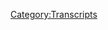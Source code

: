 {{Transcript
    | title         = [[61: July 5, 2017]]
    | caption       = [https://knowledgefight.libsyn.com/knowledge-fight-july-5-2017 Listen to this episode on Libsyn]
    | episodeNumber = [[61: July 5, 2017|61]]
    | length        = 02:05:50
}}

{{MessageBox
    | header     = Warning: Bot Generated Content
    | text       = This transcript was automatically generated by transcription software and likely contains many mistakes and misattributions. Please check the audio for definitive quotes, attribution, and context.
    | image      = N3yvass4myg91.webp
    | imagewidth = 50px
    | id         = warning
}}

{{TranscriptBlock
    | name      = Unknown Speaker
    | timestamp = 00:00:00.000
    | text      = Andy in Kansas, you're on the air. Thanks for holding
}}

{{TranscriptBlock
    | name      = Unknown Speaker
    | timestamp = 00:00:03.839
    | text      = Hello Alex, I'm a person color. I'm a huge fan. I love your work. I love you. Hey everybody welcome back to knowledge fight
}}

{{TranscriptBlock
    | name      = Unknown Speaker
    | timestamp = 00:00:09.320
    | text      = I'm Dan. I'm Jordan. We're a couple dudes
}}

{{TranscriptBlock
    | name      = Unknown Speaker
    | timestamp = 00:00:11.119
    | text      = I like to sit around drink novelty beverages and talk a little bit about Alex Jones, but I forgot the novelty beverage
}}

{{TranscriptBlock
    | name      = Unknown Speaker
    | timestamp = 00:00:15.759
    | text      = Yeah, you son of a bitch. Sorry. I was running late. I was I was at a tough time
}}

{{TranscriptBlock
    | name      = Unknown Speaker
    | timestamp = 00:00:21.399
    | text      = I have this schedule getting off work
}}

{{TranscriptBlock
    | name      = Unknown Speaker
    | timestamp = 00:00:24.800
    | text      = Now I immediately
}}

{{TranscriptBlock
    | name      = Unknown Speaker
    | timestamp = 00:00:26.640
    | text      = Apologize for my face Jesus dude. I get it. There's a lot going on in your life
}}

{{TranscriptBlock
    | name      = Unknown Speaker
    | timestamp = 00:00:31.320
    | text      = This is relatively speaking a minuscule thing
}}

{{TranscriptBlock
    | name      = Unknown Speaker
    | timestamp = 00:00:34.320
    | text      = That's and if you treat our listeners with the same disdain that you treat our novelty beverages, then that's fine. Oh god
}}

{{TranscriptBlock
    | name      = Unknown Speaker
    | timestamp = 00:00:42.159
    | text      = If only I could treat our listeners novelty beverages all of that with the same disdain. I treat myself with
}}

{{TranscriptBlock
    | name      = Unknown Speaker
    | timestamp = 00:00:48.320
    | text      = We'll all be miserable. Yeah, there's a good point. I'd like to thank everybody who said nice things on Twitter
}}

{{TranscriptBlock
    | name      = Unknown Speaker
    | timestamp = 00:00:54.320
    | text      = I had that little surgery this the beginning of this week. Everything is good
}}

{{TranscriptBlock
    | name      = Unknown Speaker
    | timestamp = 00:00:58.640
    | text      = I've got a cool badass scar on my face. You look great. Thank you
}}

{{TranscriptBlock
    | name      = Unknown Speaker
    | timestamp = 00:01:02.399
    | text      = Chick-stick scars according to the movie The Replacements. Yeah, but they'll never know cuz my beard will grow back. Yeah, who cares?
}}

{{TranscriptBlock
    | name      = Unknown Speaker
    | timestamp = 00:01:10.040
    | text      = So it was a it was a very weird time at the doctor's office and we won't go into any of it
}}

{{TranscriptBlock
    | name      = Unknown Speaker
    | timestamp = 00:01:15.079
    | text      = That's irrelevant to the podcast trail something that's not irrelevant to the podcast though is are we sure it's irrelevant to the podcast?
}}

{{TranscriptBlock
    | name      = Unknown Speaker
    | timestamp = 00:01:22.599
    | text      = I know that the theme of the podcast is that I know a lot about Alex Jones
}}

{{TranscriptBlock
    | name      = Unknown Speaker
    | timestamp = 00:01:26.040
    | text      = I don't know anything about Alex Jones doesn't sound like
}}

{{TranscriptBlock
    | name      = Unknown Speaker
    | timestamp = 00:01:30.359
    | text      = Should have asked the doctor. Ah, why didn't you make it? Why didn't you make it known that you were like, hey
}}

{{TranscriptBlock
    | name      = Unknown Speaker
    | timestamp = 00:01:36.760
    | text      = I just I'm here doctor crazy long Indian name. Did you know anything about Alex Jones?
}}

{{TranscriptBlock
    | name      = Unknown Speaker
    | timestamp = 00:01:41.959
    | text      = I bet he didn't before but now he's probably all too aware guy was the shit
}}

{{TranscriptBlock
    | name      = Unknown Speaker
    | timestamp = 00:01:46.400
    | text      = He was real cool. Great bedside manner felt very comfortable with him cutting my face open. Oh
}}

{{TranscriptBlock
    | name      = Unknown Speaker
    | timestamp = 00:01:53.000
    | text      = That's tough to find. Yeah, it's true love and it's crazy to like I have painkillers, but I don't need them
}}

{{TranscriptBlock
    | name      = Unknown Speaker
    | timestamp = 00:01:58.840
    | text      = They're not very strong. Don't ask me for them
}}

{{TranscriptBlock
    | name      = Unknown Speaker
    | timestamp = 00:02:03.640
    | text      = Patreon subscribers only
}}

{{TranscriptBlock
    | name      = Unknown Speaker
    | timestamp = 00:02:08.199
    | text      = Leftover painkillers. Yeah, it's great. I don't know what it is. Like I had wisdom wisdom teeth taken out. I've had
}}

{{TranscriptBlock
    | name      = Unknown Speaker
    | timestamp = 00:02:14.800
    | text      = I've had
}}

{{TranscriptBlock
    | name      = Unknown Speaker
    | timestamp = 00:02:16.240
    | text      = root canals and now I've had
}}

{{TranscriptBlock
    | name      = Unknown Speaker
    | timestamp = 00:02:19.080
    | text      = Invasive surgery on my jaw. Uh-huh and afterwards no real pain to speak of you have a very Superman specific
}}

{{TranscriptBlock
    | name      = Unknown Speaker
    | timestamp = 00:02:26.919
    | text      = Mutants power it could be face
}}

{{TranscriptBlock
    | name      = Unknown Speaker
    | timestamp = 00:02:30.360
    | text      = head
}}

{{TranscriptBlock
    | name      = Unknown Speaker
    | timestamp = 00:02:33.199
    | text      = I'm okay with that. I'll take it something else. I'm okay with and I'll take is our new donator
}}

{{TranscriptBlock
    | name      = Unknown Speaker
    | timestamp = 00:02:39.159
    | text      = Welcome. I'd like to welcome into the fold. What's up, Ryan? Thanks for joining. I'm a policy wonk
}}

{{TranscriptBlock
    | name      = Unknown Speaker
    | timestamp = 00:02:43.759
    | text      = Thank you for joining the team Ryan. Thank you very much for becoming a policy wonk
}}

{{TranscriptBlock
    | name      = Unknown Speaker
    | timestamp = 00:02:47.759
    | text      = We appreciate it very much
}}

{{TranscriptBlock
    | name      = Unknown Speaker
    | timestamp = 00:02:49.120
    | text      = And if you would like to become a policy wonk you may by going to our website knowledge fight calm and clicking support the show
}}

{{TranscriptBlock
    | name      = Unknown Speaker
    | timestamp = 00:02:55.960
    | text      = There you can give whatever you'd like to support the show
}}

{{TranscriptBlock
    | name      = Unknown Speaker
    | timestamp = 00:02:58.960
    | text      = Yeah, also like thing or you can just google patreon and hope for the best. Yeah roll baby. Yeah, maybe we'll show up
}}

{{TranscriptBlock
    | name      = Unknown Speaker
    | timestamp = 00:03:05.840
    | text      = Probably not. No, but we do have an image
}}

{{TranscriptBlock
    | name      = Unknown Speaker
    | timestamp = 00:03:08.199
    | text      = I'm like on iTunes. Yeah, I'd also like to thank everybody who said such nice things about our last episode
}}

{{TranscriptBlock
    | name      = Unknown Speaker
    | timestamp = 00:03:14.280
    | text      = Where we took a trip into space. Yeah
}}

{{TranscriptBlock
    | name      = Unknown Speaker
    | timestamp = 00:03:17.280
    | text      = So you could we left space command far behind and went still further into the wild blue yonder time and space
}}

{{TranscriptBlock
    | name      = Unknown Speaker
    | timestamp = 00:03:24.719
    | text      = We explored it all and we'll do some more of those since people really enjoyed them. We'll dip back into the project Camelot
}}

{{TranscriptBlock
    | name      = Unknown Speaker
    | timestamp = 00:03:31.759
    | text      = Trench I I'm telling you I have fallen in love with Carrie Callahan
}}

{{TranscriptBlock
    | name      = Unknown Speaker
    | timestamp = 00:03:36.560
    | text      = Mm-hmm, and she will be my new wife. I don't think I don't think you'd be happy with that. That's not
}}

{{TranscriptBlock
    | name      = Unknown Speaker
    | timestamp = 00:03:41.680
    | text      = I'm not saying she's ugly or anything like that. I just mean I don't think you two are compatible. I
}}

{{TranscriptBlock
    | name      = Unknown Speaker
    | timestamp = 00:03:45.979
    | text      = Understand your trepidation. Yeah, but let me tell you something a woman who believes that everything is my kind of woman very easy
}}

{{TranscriptBlock
    | name      = Unknown Speaker
    | timestamp = 00:03:53.800
    | text      = to cheat on I
}}

{{TranscriptBlock
    | name      = Unknown Speaker
    | timestamp = 00:03:56.879
    | text      = Would assume that
}}

{{TranscriptBlock
    | name      = Unknown Speaker
    | timestamp = 00:03:58.960
    | text      = Is not where I was going with that. No, that's where my mind would yeah
}}

{{TranscriptBlock
    | name      = Unknown Speaker
    | timestamp = 00:04:02.199
    | text      = Well, not like in terms of utility for me, but like that's that's a character trait. I'm seeing okay
}}

{{TranscriptBlock
    | name      = Unknown Speaker
    | timestamp = 00:04:08.199
    | text      = All right, so Jordan, I like to start off the show today with an out-of-context drop from Alex Jones
}}

{{TranscriptBlock
    | name      = Unknown Speaker
    | timestamp = 00:04:13.599
    | text      = I do not want to be in memes
}}

{{TranscriptBlock
    | name      = Unknown Speaker
    | timestamp = 00:04:15.500
    | text      = I do not want to be in these comedy memes do not put me in memes
}}

{{TranscriptBlock
    | name      = Unknown Speaker
    | timestamp = 00:04:19.600
    | text      = Everyone is bad for putting me in a meme and I do not want to have my head put on Trump's head battling CNN
}}

{{TranscriptBlock
    | name      = Unknown Speaker
    | timestamp = 00:04:25.759
    | text      = No one is allowed to put me in memes because quite frankly Trump is the number one meme right now
}}

{{TranscriptBlock
    | name      = Unknown Speaker
    | timestamp = 00:04:30.480
    | text      = I I'm only number two. Okay, I'm competitive make fun of me. Whatever. Please put me in memes. Oh, excuse me
}}

{{TranscriptBlock
    | name      = Unknown Speaker
    | timestamp = 00:04:36.560
    | text      = I mean never never you are hereby ordered. I'd like CNN said we'll have you arrested
}}

{{TranscriptBlock
    | name      = Unknown Speaker
    | timestamp = 00:04:42.920
    | text      = I'll sue you you have no free speech put me in no memes and have no info wars calm involved
}}

{{TranscriptBlock
    | name      = Unknown Speaker
    | timestamp = 00:04:53.879
    | text      = Yeah, all right, so all right
}}

{{TranscriptBlock
    | name      = Unknown Speaker
    | timestamp = 00:04:56.759
    | text      = All right
}}

{{TranscriptBlock
    | name      = Unknown Speaker
    | timestamp = 00:04:58.120
    | text      = All right. I love I love the I just I love that. I love that
}}

{{TranscriptBlock
    | name      = Unknown Speaker
    | timestamp = 00:05:05.399
    | text      = That that went too long is great. See you mistimed the break a little bit
}}

{{TranscriptBlock
    | name      = Unknown Speaker
    | timestamp = 00:05:10.439
    | text      = Yeah, he got he got his even his sarcasm. He got wrong. Yeah, please put me in memes
}}

{{TranscriptBlock
    | name      = Unknown Speaker
    | timestamp = 00:05:16.360
    | text      = I mean don't put me in memes. He's he's a master. He's a master of communication and I appreciate it very much
}}

{{TranscriptBlock
    | name      = Unknown Speaker
    | timestamp = 00:05:22.240
    | text      = I do hear a little bit of sadness in his voice totally because he does he has mentioned in the past that he is the
}}

{{TranscriptBlock
    | name      = Unknown Speaker
    | timestamp = 00:05:29.240
    | text      = Number one meme. No, no, he's the meme machine. He's the meme machine. He's the king of memes
}}

{{TranscriptBlock
    | name      = Unknown Speaker
    | timestamp = 00:05:34.279
    | text      = Exactly. Now. He's number two and CNN is involved
}}

{{TranscriptBlock
    | name      = Unknown Speaker
    | timestamp = 00:05:41.399
    | text      = We all know yes
}}

{{TranscriptBlock
    | name      = Unknown Speaker
    | timestamp = 00:05:43.680
    | text      = Contests still going on. We're gonna get an update on it in a little bit. Oh, okay good today
}}

{{TranscriptBlock
    | name      = Unknown Speaker
    | timestamp = 00:05:48.439
    | text      = What we're gonna be doing is going over the July 5th
}}

{{TranscriptBlock
    | name      = Unknown Speaker
    | timestamp = 00:05:51.160
    | text      = 2017 episode that's Wednesday if you're nasty
}}

{{TranscriptBlock
    | name      = Unknown Speaker
    | timestamp = 00:05:55.439
    | text      = You'd think that maybe there would be a lot of stuff about the 4th of July. Maybe him telling a story about a barbecue
}}

{{TranscriptBlock
    | name      = Unknown Speaker
    | timestamp = 00:06:02.439
    | text      = Maybe he and his family got to hang out and shoot off bottle rockets
}}

{{TranscriptBlock
    | name      = Unknown Speaker
    | timestamp = 00:06:06.800
    | text      = You'd be wrong. I'm gonna tell you something. I did not think any of those things
}}

{{TranscriptBlock
    | name      = Unknown Speaker
    | timestamp = 00:06:10.600
    | text      = You might think here's what I thought you might think he even would talk about like the founding of our country
}}

{{TranscriptBlock
    | name      = Unknown Speaker
    | timestamp = 00:06:15.399
    | text      = No, definitely not. He doesn't know shit about the founding of our country
}}

{{TranscriptBlock
    | name      = Unknown Speaker
    | timestamp = 00:06:19.160
    | text      = He knows some weird alternative versions of yeah. Yeah, that's definitely true
}}

{{TranscriptBlock
    | name      = Unknown Speaker
    | timestamp = 00:06:23.439
    | text      = Yeah, I mean obviously it was a psyop. Would you like to know how he starts the show? Uh, yeah
}}

{{TranscriptBlock
    | name      = Unknown Speaker
    | timestamp = 00:06:28.759
    | text      = All right. Do I have a choice? Nope
}}

{{TranscriptBlock
    | name      = Unknown Speaker
    | timestamp = 00:06:33.199
    | text      = Ladies and gentlemen, let me just start with this piece of news. We had Leo's Agami on Vatican expert who lives in Rome
}}

{{TranscriptBlock
    | name      = Unknown Speaker
    | timestamp = 00:06:40.800
    | text      = on
}}

{{TranscriptBlock
    | name      = Unknown Speaker
    | timestamp = 00:06:42.040
    | text      = Monday
}}

{{TranscriptBlock
    | name      = Unknown Speaker
    | timestamp = 00:06:43.879
    | text      = talking about in breaking
}}

{{TranscriptBlock
    | name      = Unknown Speaker
    | timestamp = 00:06:45.879
    | text      = Gay cocaine orgies at the Inquisition's headquarters
}}

{{TranscriptBlock
    | name      = Unknown Speaker
    | timestamp = 00:06:51.839
    | text      = Now that he broke that last week. He was on
}}

{{TranscriptBlock
    | name      = Unknown Speaker
    | timestamp = 00:06:56.519
    | text      = Monday I was checking it because I
}}

{{TranscriptBlock
    | name      = Unknown Speaker
    | timestamp = 00:07:00.120
    | text      = Wanted to check what he was saying couldn't find anything on it. Here's the Daily Mail today
}}

{{TranscriptBlock
    | name      = Unknown Speaker
    | timestamp = 00:07:04.279
    | text      = Vatican police break up gay orgy at home of secretary of the Pope Francis key advisors exactly
}}

{{TranscriptBlock
    | name      = Unknown Speaker
    | timestamp = 00:07:11.540
    | text      = What's Agami said? Ah, great. This is the narrative. We're gonna start with great. There we go. Love also
}}

{{TranscriptBlock
    | name      = Unknown Speaker
    | timestamp = 00:07:18.060
    | text      = Is the Inquisition still a thing? No, but but these people who are very anti
}}

{{TranscriptBlock
    | name      = Unknown Speaker
    | timestamp = 00:07:23.540
    | text      = Pope and anti Catholic they believe that it lives on through other names and other entities
}}

{{TranscriptBlock
    | name      = Unknown Speaker
    | timestamp = 00:07:29.500
    | text      = All right, so there's still wings of the the Inquisition going on in the Vatican, right? Well, I mean it doesn't get any more
}}

{{TranscriptBlock
    | name      = Unknown Speaker
    | timestamp = 00:07:36.500
    | text      = Nobody suspects the Spanish Inquisition when it doesn't exist. No, I have time for two more questions
}}

{{TranscriptBlock
    | name      = Unknown Speaker
    | timestamp = 00:07:42.860
    | text      = I can feel two more questions about that clip. Alright, um, let's see now now I gotta make it good
}}

{{TranscriptBlock
    | name      = Unknown Speaker
    | timestamp = 00:07:49.660
    | text      = I like this now. I'm under the gun choose wisely. Okay, maybe that's the new game
}}

{{TranscriptBlock
    | name      = Unknown Speaker
    | timestamp = 00:07:53.540
    | text      = I play a clip where you ask me three questions about it. That is a terrible game three questions and a riddle
}}

{{TranscriptBlock
    | name      = Unknown Speaker
    | timestamp = 00:08:02.060
    | text      = No, let's definitely not do that
}}

{{TranscriptBlock
    | name      = Unknown Speaker
    | timestamp = 00:08:04.060
    | text      = Uh, why why okay daily mail daily mail my friend daily mail
}}

{{TranscriptBlock
    | name      = Unknown Speaker
    | timestamp = 00:08:10.620
    | text      = Did they actually they I know I saw a thing where they broke in somewhere and found pills
}}

{{TranscriptBlock
    | name      = Unknown Speaker
    | timestamp = 00:08:16.620
    | text      = Not it's not substantiated in a Vatican apartment or something like that, but that's not what this story is
}}

{{TranscriptBlock
    | name      = Unknown Speaker
    | timestamp = 00:08:22.139
    | text      = This is a cocaine orgy that got broken up, right? They got broken up. Yeah, that's by who by the authorities
}}

{{TranscriptBlock
    | name      = Unknown Speaker
    | timestamp = 00:08:28.699
    | text      = Oh, I was I was kind of hoping it was some random dude who showed up and they're like fucking come on, man
}}

{{TranscriptBlock
    | name      = Unknown Speaker
    | timestamp = 00:08:34.139
    | text      = We can't we got to get out of here Vatican cocaine orgy broken up by Chet by total bummer
}}

{{TranscriptBlock
    | name      = Unknown Speaker
    | timestamp = 00:08:39.980
    | text      = Yeah buzzkill asshole. Yeah, so there's your headline this story
}}

{{TranscriptBlock
    | name      = Unknown Speaker
    | timestamp = 00:08:46.179
    | text      = It does appear in the Daily Mail and it appears all of record all over the I mean
}}

{{TranscriptBlock
    | name      = Unknown Speaker
    | timestamp = 00:08:51.019
    | text      = It's a daily mail is shit owned by what's-his-fuck who is ruining everything over here as well
}}

{{TranscriptBlock
    | name      = Unknown Speaker
    | timestamp = 00:08:56.019
    | text      = It's mostly celebrity gossip and tit story. Yeah, it's Roger Ailes, right? Yeah, basically fucking pile of garbage
}}

{{TranscriptBlock
    | name      = Unknown Speaker
    | timestamp = 00:09:01.340
    | text      = Um, I don't know if he still runs it, but he has it's historically his
}}

{{TranscriptBlock
    | name      = Unknown Speaker
    | timestamp = 00:09:05.539
    | text      = Baby, so a bunch of other right-wing organizations are reporting this as well
}}

{{TranscriptBlock
    | name      = Unknown Speaker
    | timestamp = 00:09:09.980
    | text      = And all of it traces back to an Italian tabloid called Il Fatto Quattidano
}}

{{TranscriptBlock
    | name      = Unknown Speaker
    | timestamp = 00:09:16.100
    | text      = all right Quattro Deano and
}}

{{TranscriptBlock
    | name      = Unknown Speaker
    | timestamp = 00:09:18.779
    | text      = Big fan of the name regardless of what happens from here on out. I'm guessing it means the fat quote. Oh
}}

{{TranscriptBlock
    | name      = Unknown Speaker
    | timestamp = 00:09:24.220
    | text      = Oh, I don't know what the fat quotient cool. I don't know
}}

{{TranscriptBlock
    | name      = Unknown Speaker
    | timestamp = 00:09:27.740
    | text      = I don't know Italian, but I do know that this is a salacious tabloid magazine
}}

{{TranscriptBlock
    | name      = Unknown Speaker
    | timestamp = 00:09:32.460
    | text      = That is not a legitimate source and even within it
}}

{{TranscriptBlock
    | name      = Unknown Speaker
    | timestamp = 00:09:35.559
    | text      = It doesn't give any concrete reporting the actual article that it's based on is basically hearsay and rumor, right?
}}

{{TranscriptBlock
    | name      = Unknown Speaker
    | timestamp = 00:09:42.059
    | text      = But because it's in Italian, they don't know one's gonna read it
}}

{{TranscriptBlock
    | name      = Unknown Speaker
    | timestamp = 00:09:45.299
    | text      = So they just use it as a source and all of a sudden. Hey, that's legitimize. They have a source. This is legitimately
}}

{{TranscriptBlock
    | name      = Unknown Speaker
    | timestamp = 00:09:51.340
    | text      = Happening it's even from Italia. Uh-huh
}}

{{TranscriptBlock
    | name      = Unknown Speaker
    | timestamp = 00:09:54.659
    | text      = yeah, so it's basically the magazines you walk by in a in a shop where it's like is
}}

{{TranscriptBlock
    | name      = Unknown Speaker
    | timestamp = 00:10:00.539
    | text      = Britney murdering children like that kind of thing. Yeah, totally. Yeah, and then beyond that I know what's gonna happen already
}}

{{TranscriptBlock
    | name      = Unknown Speaker
    | timestamp = 00:10:07.700
    | text      = Because there's nothing. Yeah, because you've already listened to the episode. No, I mean in the future from oh, okay
}}

{{TranscriptBlock
    | name      = Unknown Speaker
    | timestamp = 00:10:12.820
    | text      = Okay, this there's nothing here to this story and Alex is reporting on it as if it is, you know hard truth breaking news
}}

{{TranscriptBlock
    | name      = Unknown Speaker
    | timestamp = 00:10:19.600
    | text      = He's going to ignore that it goes nowhere and there's nothing behind it
}}

{{TranscriptBlock
    | name      = Unknown Speaker
    | timestamp = 00:10:23.340
    | text      = Uh-huh, but he's going to use it as a waypoint in the future
}}

{{TranscriptBlock
    | name      = Unknown Speaker
    | timestamp = 00:10:26.019
    | text      = He's like you remember when they broke up that gay cocaine orgy at the Vatican. Those people are crazy
}}

{{TranscriptBlock
    | name      = Unknown Speaker
    | timestamp = 00:10:30.100
    | text      = Oh, yeah, no, that's a good one
}}

{{TranscriptBlock
    | name      = Unknown Speaker
    | timestamp = 00:10:31.860
    | text      = He's just going to use it as an example of something right because there's nothing anytime anytime
}}

{{TranscriptBlock
    | name      = Unknown Speaker
    | timestamp = 00:10:37.659
    | text      = The Pope says something that he disagrees with he's gonna be like look at this guy having cocaine fueled orgies
}}

{{TranscriptBlock
    | name      = Unknown Speaker
    | timestamp = 00:10:43.740
    | text      = Yeah now at the same time
}}

{{TranscriptBlock
    | name      = Unknown Speaker
    | timestamp = 00:10:44.940
    | text      = I mean, let's not be remiss the Vatican has done a lot of really fucked up stuff in the past
}}

{{TranscriptBlock
    | name      = Unknown Speaker
    | timestamp = 00:10:50.100
    | text      = I mean if you look at the Borgias you got you got some good stuff, but even more currently there
}}

{{TranscriptBlock
    | name      = Unknown Speaker
    | timestamp = 00:10:55.019
    | text      = They have a very active role in covering up pedophilia by priests and shit like that
}}

{{TranscriptBlock
    | name      = Unknown Speaker
    | timestamp = 00:11:00.139
    | text      = And they had a Nazi Pope for a good long while indeed, but we have so we have no business
}}

{{TranscriptBlock
    | name      = Unknown Speaker
    | timestamp = 00:11:05.539
    | text      = Defending the the Vatican or the Catholic organized church
}}

{{TranscriptBlock
    | name      = Unknown Speaker
    | timestamp = 00:11:09.700
    | text      = No, I'm sure I'm sure they do have some good orgies from time to time. I would assume so
}}

{{TranscriptBlock
    | name      = Unknown Speaker
    | timestamp = 00:11:14.940
    | text      = Yeah, I mean you can't take a vow of chastity without you know without getting a good orgy on the side
}}

{{TranscriptBlock
    | name      = Unknown Speaker
    | timestamp = 00:11:20.019
    | text      = Yeah, yeah, so not only that but anytime you get a bunch of rich old dudes
}}

{{TranscriptBlock
    | name      = Unknown Speaker
    | timestamp = 00:11:25.460
    | text      = Somebody's gonna get fucked. So Leo's agami is a new name to our listeners never heard that one before
}}

{{TranscriptBlock
    | name      = Unknown Speaker
    | timestamp = 00:11:31.940
    | text      = Few things you need to know about Leo's agami
}}

{{TranscriptBlock
    | name      = Unknown Speaker
    | timestamp = 00:11:34.059
    | text      = It was the guy who got interviewed on infowars on Monday about this very story, right?
}}

{{TranscriptBlock
    | name      = Unknown Speaker
    | timestamp = 00:11:39.159
    | text      = Uh, he's probably behind the story in the Italian gossip magazine. Gotcha
}}

{{TranscriptBlock
    | name      = Unknown Speaker
    | timestamp = 00:11:43.980
    | text      = Oh also, he has been a guest on project Camelot
}}

{{TranscriptBlock
    | name      = Unknown Speaker
    | timestamp = 00:11:48.620
    | text      = Excellent, excellent, but do you know why I has nothing to do with space cuz he's cheating because Carrie is cheating on me with him
}}

{{TranscriptBlock
    | name      = Unknown Speaker
    | timestamp = 00:11:56.299
    | text      = It could be no he claims to be a former member of the actual Illuminati
}}

{{TranscriptBlock
    | name      = Unknown Speaker
    | timestamp = 00:12:01.460
    | text      = fucking yes
}}

{{TranscriptBlock
    | name      = Unknown Speaker
    | timestamp = 00:12:03.220
    | text      = Fuck. Yes, Alex really undersold his credit me more. Yeah
}}

{{TranscriptBlock
    | name      = Unknown Speaker
    | timestamp = 00:12:07.860
    | text      = I don't I don't think I don't think he wants to get a literal member of the
}}

{{TranscriptBlock
    | name      = Unknown Speaker
    | timestamp = 00:12:13.940
    | text      = Illuminati in there
}}

{{TranscriptBlock
    | name      = Unknown Speaker
    | timestamp = 00:12:15.700
    | text      = That's too easy to debunk Leo's agami
}}

{{TranscriptBlock
    | name      = Unknown Speaker
    | timestamp = 00:12:18.860
    | text      = Ex member of the Masonic Executive Committee of Monte Carlo was until recently a high-level member of the Italian Illuminati
}}

{{TranscriptBlock
    | name      = Unknown Speaker
    | timestamp = 00:12:26.100
    | text      = He's a 33rd degree Freemason and a senior member of the infamous p2 Lodge
}}

{{TranscriptBlock
    | name      = Unknown Speaker
    | timestamp = 00:12:31.259
    | text      = He was Prince prepared to take over after the older at Illuminati King
}}

{{TranscriptBlock
    | name      = Unknown Speaker
    | timestamp = 00:12:36.100
    | text      = Lee CEO J. Lee
}}

{{TranscriptBlock
    | name      = Unknown Speaker
    | timestamp = 00:12:38.100
    | text      = He was born of a Scottish Sicilian Illuminati aristocratic bloodline and so has been involved in the Illuminati order since childhood. Yes
}}

{{TranscriptBlock
    | name      = Unknown Speaker
    | timestamp = 00:12:46.899
    | text      = Disgusted by satanic black magic rituals and with the true intentions of those who regard themselves as the elite controllers of the planet
}}

{{TranscriptBlock
    | name      = Unknown Speaker
    | timestamp = 00:12:54.120
    | text      = He has now made the commitment to tell the real story to those who seek the truth
}}

{{TranscriptBlock
    | name      = Unknown Speaker
    | timestamp = 00:12:59.100
    | text      = Or seek to rule us without our consent. I love whenever and
}}

{{TranscriptBlock
    | name      = Unknown Speaker
    | timestamp = 00:13:03.360
    | text      = That's doctor group all over again. A shadowy organization. That is
}}

{{TranscriptBlock
    | name      = Unknown Speaker
    | timestamp = 00:13:08.399
    | text      = Non-existent you can just claim fucking anything about it. Like the Illuminati King who has ever heard of the Illuminati King
}}

{{TranscriptBlock
    | name      = Unknown Speaker
    | timestamp = 00:13:14.679
    | text      = Well, you're not on the inside
}}

{{TranscriptBlock
    | name      = Unknown Speaker
    | timestamp = 00:13:16.320
    | text      = Exactly. Oh, no. No, I got no clue. I mean, it's the same magic that Alex pulls with the globalists
}}

{{TranscriptBlock
    | name      = Unknown Speaker
    | timestamp = 00:13:21.519
    | text      = What about the Illuminati one-eyed Jack? Is that still wild? He's gone rogue
}}

{{TranscriptBlock
    | name      = Unknown Speaker
    | timestamp = 00:13:26.639
    | text      = He's still in play
}}

{{TranscriptBlock
    | name      = Unknown Speaker
    | timestamp = 00:13:28.639
    | text      = He is rogue. So this narrative takes up a bit of the show and it's utter bullshit
}}

{{TranscriptBlock
    | name      = Unknown Speaker
    | timestamp = 00:13:35.179
    | text      = And it's coming to Alex from a very disreputable source and another disreputable source one a human one a gossip magazine, right?
}}

{{TranscriptBlock
    | name      = Unknown Speaker
    | timestamp = 00:13:42.440
    | text      = Perhaps one in the same. Yeah, so but Alex is in the middle of this narrative that's been going on for like the last week
}}

{{TranscriptBlock
    | name      = Unknown Speaker
    | timestamp = 00:13:48.559
    | text      = or so about
}}

{{TranscriptBlock
    | name      = Unknown Speaker
    | timestamp = 00:13:50.279
    | text      = One of the higher-ups and the like Australian Catholic Church just got popped for like molesting children
}}

{{TranscriptBlock
    | name      = Unknown Speaker
    | timestamp = 00:13:57.639
    | text      = Yeah, and sure that is awful
}}

{{TranscriptBlock
    | name      = Unknown Speaker
    | timestamp = 00:14:00.840
    | text      = Yeah that and I'm sure he's done it before and they just moved him the fuck around because they're an evil
}}

{{TranscriptBlock
    | name      = Unknown Speaker
    | timestamp = 00:14:06.960
    | text      = Organization when you get down to it, absolutely
}}

{{TranscriptBlock
    | name      = Unknown Speaker
    | timestamp = 00:14:08.799
    | text      = But Alex likes to play this game where he's like, it's like it's all about this
}}

{{TranscriptBlock
    | name      = Unknown Speaker
    | timestamp = 00:14:13.440
    | text      = It's all systematic organized pedophilia. And this guy was just a procurer right and that sort of thing
}}

{{TranscriptBlock
    | name      = Unknown Speaker
    | timestamp = 00:14:19.559
    | text      = So he's in the middle of that narrative
}}

{{TranscriptBlock
    | name      = Unknown Speaker
    | timestamp = 00:14:20.879
    | text      = So this shit pops up and he's just using it to add kindling to the fire of anti-vatican sentiment
}}

{{TranscriptBlock
    | name      = Unknown Speaker
    | timestamp = 00:14:27.240
    | text      = It's gold. It's it's great, but it's bullshit. This is bullshit. Of course the talking about an actual pedophile priest now
}}

{{TranscriptBlock
    | name      = Unknown Speaker
    | timestamp = 00:14:33.360
    | text      = That's which is so fucking frustrating to me
}}

{{TranscriptBlock
    | name      = Unknown Speaker
    | timestamp = 00:14:36.679
    | text      = How he claims everybody is a pedophile and not once does he really get into the pedophiles?
}}

{{TranscriptBlock
    | name      = Unknown Speaker
    | timestamp = 00:14:43.799
    | text      = He does he does a little bit. It's just I find it somewhat boring to agree with him
}}

{{TranscriptBlock
    | name      = Unknown Speaker
    | timestamp = 00:14:50.279
    | text      = And that's why I'm expressing it in this way, right?
}}

{{TranscriptBlock
    | name      = Unknown Speaker
    | timestamp = 00:14:54.200
    | text      = All right, he did he does talk about his his conclusions about the idea that everything is systematic pedophilia and blackmail
}}

{{TranscriptBlock
    | name      = Unknown Speaker
    | timestamp = 00:15:02.200
    | text      = Related to pedophilia it diminishes from the reality of the situation. So I don't want to play it like that
}}

{{TranscriptBlock
    | name      = Unknown Speaker
    | timestamp = 00:15:07.679
    | text      = I don't know play his statements like that. But the fact that he is like, you know talking about these priests good on him
}}

{{TranscriptBlock
    | name      = Unknown Speaker
    | timestamp = 00:15:14.039
    | text      = Yeah, I agree with that much of it
}}

{{TranscriptBlock
    | name      = Unknown Speaker
    | timestamp = 00:15:16.559
    | text      = I wish it was I wish it was more of it. I mean even after all of the great reporting and all of the
}}

{{TranscriptBlock
    | name      = Unknown Speaker
    | timestamp = 00:15:24.480
    | text      = Shit that we've done. Mm-hmm. It's not like anybody's taken down the Catholic Church. No, that seems very difficult
}}

{{TranscriptBlock
    | name      = Unknown Speaker
    | timestamp = 00:15:30.000
    | text      = Yeah, you know why because it's infiltrated with 33rd degree Scottish Italian
}}

{{TranscriptBlock
    | name      = Unknown Speaker
    | timestamp = 00:15:35.279
    | text      = Judo Masons. Yeah, does he?
}}

{{TranscriptBlock
    | name      = Unknown Speaker
    | timestamp = 00:15:38.000
    | text      = Well, he's a 33rd degree Illuminati and black belt. That's where I that is totally where my mind of course
}}

{{TranscriptBlock
    | name      = Unknown Speaker
    | timestamp = 00:15:43.799
    | text      = Where else would it go? Yeah, so that's not the only narrative that Alex is spinning on this one show
}}

{{TranscriptBlock
    | name      = Unknown Speaker
    | timestamp = 00:15:50.759
    | text      = What's what do you get for being 33? Like I'm 33 right now. I got face surgery. Yeah, but
}}

{{TranscriptBlock
    | name      = Unknown Speaker
    | timestamp = 00:15:58.039
    | text      = Jesus got crucified you get free face surgery if you're in the Illuminati, I think I might have gotten it free. Thanks Obamacare
}}

{{TranscriptBlock
    | name      = Unknown Speaker
    | timestamp = 00:16:06.519
    | text      = They didn't charge me anything. I don't know if they're gonna bill me. Okay, I shouldn't be talking about
}}

{{TranscriptBlock
    | name      = Unknown Speaker
    | timestamp = 00:16:10.720
    | text      = That
}}

{{TranscriptBlock
    | name      = Unknown Speaker
    | timestamp = 00:16:12.460
    | text      = Anyway
}}

{{TranscriptBlock
    | name      = Unknown Speaker
    | timestamp = 00:16:13.620
    | text      = Got it. Let's get to this next clip
}}

{{TranscriptBlock
    | name      = Unknown Speaker
    | timestamp = 00:16:15.659
    | text      = This is Alex complaining about how Tom Brokaw talked shit about him the other day
}}

{{TranscriptBlock
    | name      = Unknown Speaker
    | timestamp = 00:16:20.559
    | text      = Okay about a week and a half ago or so Tom Brokaw was on TV and this this is Alex complaining about it and also
}}

{{TranscriptBlock
    | name      = Unknown Speaker
    | timestamp = 00:16:29.500
    | text      = Pay attention to the way that he's complete
}}

{{TranscriptBlock
    | name      = Unknown Speaker
    | timestamp = 00:16:32.460
    | text      = His grievance has something to do with anti-intellectualism and classism
}}

{{TranscriptBlock
    | name      = Unknown Speaker
    | timestamp = 00:16:37.100
    | text      = But I think is really interesting and we'll discuss it on the other side. I mean when they get Tom Brokaw
}}

{{TranscriptBlock
    | name      = Unknown Speaker
    | timestamp = 00:16:42.860
    | text      = To go on MSNBC and NBC out of retirement
}}

{{TranscriptBlock
    | name      = Unknown Speaker
    | timestamp = 00:16:47.100
    | text      = Called in he admitted to stand against the great evil the great evil
}}

{{TranscriptBlock
    | name      = Unknown Speaker
    | timestamp = 00:16:53.659
    | text      = He said we must have courage against the great evil of fake news and Alex Jones
}}

{{TranscriptBlock
    | name      = Unknown Speaker
    | timestamp = 00:17:02.940
    | text      = That's Twilight Zone and
}}

{{TranscriptBlock
    | name      = Unknown Speaker
    | timestamp = 00:17:04.940
    | text      = And to add a little poison cherry
}}

{{TranscriptBlock
    | name      = Unknown Speaker
    | timestamp = 00:17:09.819
    | text      = Another little dropping he left a rat
}}

{{TranscriptBlock
    | name      = Unknown Speaker
    | timestamp = 00:17:15.299
    | text      = And all his fake
}}

{{TranscriptBlock
    | name      = Unknown Speaker
    | timestamp = 00:17:17.980
    | text      = Condescending judgmental spaced out
}}

{{TranscriptBlock
    | name      = Unknown Speaker
    | timestamp = 00:17:21.160
    | text      = Verbiage he said I'm a complete and total racist. He used a fancy $10 word unalloyed and
}}

{{TranscriptBlock
    | name      = Unknown Speaker
    | timestamp = 00:17:29.700
    | text      = the reason
}}

{{TranscriptBlock
    | name      = Unknown Speaker
    | timestamp = 00:17:31.700
    | text      = The
}}

{{TranscriptBlock
    | name      = Unknown Speaker
    | timestamp = 00:17:34.420
    | text      = Reason I mentioned that is he's back on the trail with editorials and interviews saying call out fake journalists like Alex Jones
}}

{{TranscriptBlock
    | name      = Unknown Speaker
    | timestamp = 00:17:42.380
    | text      = Please Tom continue
}}

{{TranscriptBlock
    | name      = Unknown Speaker
    | timestamp = 00:17:45.700
    | text      = To call me out you delusional
}}

{{TranscriptBlock
    | name      = Unknown Speaker
    | timestamp = 00:17:50.180
    | text      = Warmongering race-baiting globalist
}}

{{TranscriptBlock
    | name      = Unknown Speaker
    | timestamp = 00:17:54.180
    | text      = Fossil and I don't mean that disrespectful to our elders. I
}}

{{TranscriptBlock
    | name      = Unknown Speaker
    | timestamp = 00:17:57.500
    | text      = Don't know how good save. I don't know how that works of thinking. I
}}

{{TranscriptBlock
    | name      = Unknown Speaker
    | timestamp = 00:18:03.059
    | text      = Mean, that's all they've got is to say things about me that I never said little news flash. They're calling somebody deeply racist
}}

{{TranscriptBlock
    | name      = Unknown Speaker
    | timestamp = 00:18:11.700
    | text      = And they don't show you a quote or a clip, you know, the person doing that is a race baiter
}}

{{TranscriptBlock
    | name      = Unknown Speaker
    | timestamp = 00:18:16.579
    | text      = That's even worse than being a racist in my view race pimp because they consciously worse than oh, it's a bunch of bull
}}

{{TranscriptBlock
    | name      = Unknown Speaker
    | timestamp = 00:18:22.980
    | text      = They're using it to control people
}}

{{TranscriptBlock
    | name      = Unknown Speaker
    | timestamp = 00:18:24.980
    | text      = It's amazing, but the media has taught people that's powerful. No, it's empty
}}

{{TranscriptBlock
    | name      = Unknown Speaker
    | timestamp = 00:18:33.220
    | text      = The old days you call somebody a racist with evidence 30 40 years ago would do something
}}

{{TranscriptBlock
    | name      = Unknown Speaker
    | timestamp = 00:18:37.299
    | text      = No, it wouldn't it was like shooting somebody with 357 Magnum now. It's like throwing a water balloon at somebody
}}

{{TranscriptBlock
    | name      = Unknown Speaker
    | timestamp = 00:18:43.180
    | text      = That's probably true. It doesn't do anything
}}

{{TranscriptBlock
    | name      = Unknown Speaker
    | timestamp = 00:18:45.779
    | text      = Yeah, but the problem is that it doesn't do anything because of all those years of it not doing it. Yeah, that's
}}

{{TranscriptBlock
    | name      = Unknown Speaker
    | timestamp = 00:18:52.180
    | text      = there's there's a lot of
}}

{{TranscriptBlock
    | name      = Unknown Speaker
    | timestamp = 00:18:54.180
    | text      = Inertia behind it not having any real effect on the world
}}

{{TranscriptBlock
    | name      = Unknown Speaker
    | timestamp = 00:18:57.700
    | text      = The thing that Alex is most bad about is the use of the word unalloyed. It's he complains about it all the time
}}

{{TranscriptBlock
    | name      = Unknown Speaker
    | timestamp = 00:19:03.220
    | text      = I don't disagree with him there. Yeah, but it's it's that
}}

{{TranscriptBlock
    | name      = Unknown Speaker
    | timestamp = 00:19:08.140
    | text      = Anti-intellectualism. It's really bothering to me. Well, I was fucking guy with his word, right?
}}

{{TranscriptBlock
    | name      = Unknown Speaker
    | timestamp = 00:19:12.700
    | text      = well, I would always go back to
}}

{{TranscriptBlock
    | name      = Unknown Speaker
    | timestamp = 00:19:15.220
    | text      = Salinger
}}

{{TranscriptBlock
    | name      = Unknown Speaker
    | timestamp = 00:19:16.259
    | text      = Saying that the only reason that you would use a word like that is if you need to be very very specific
}}

{{TranscriptBlock
    | name      = Unknown Speaker
    | timestamp = 00:19:22.220
    | text      = Sure, and if you can use use ten words
}}

{{TranscriptBlock
    | name      = Unknown Speaker
    | timestamp = 00:19:27.859
    | text      = As opposed to that one big one
}}

{{TranscriptBlock
    | name      = Unknown Speaker
    | timestamp = 00:19:29.859
    | text      = I don't disagree with you in principle, but he was live on air and he said unalloyed and we got to deal with it
}}

{{TranscriptBlock
    | name      = Unknown Speaker
    | timestamp = 00:19:35.299
    | text      = Okay, I don't think it's worth him complaining for like two weeks about it. That's true
}}

{{TranscriptBlock
    | name      = Unknown Speaker
    | timestamp = 00:19:39.660
    | text      = now the other thing that I want to bring up is
}}

{{TranscriptBlock
    | name      = Unknown Speaker
    | timestamp = 00:19:42.700
    | text      = Alex you are a racist and
}}

{{TranscriptBlock
    | name      = Unknown Speaker
    | timestamp = 00:19:45.099
    | text      = We have proof. Yeah, if you would like clips of you being a racist go to knowledge.com slash racism
}}

{{TranscriptBlock
    | name      = Unknown Speaker
    | timestamp = 00:19:52.500
    | text      = Actually, Alex go to knowledge fight comm support the show. Yeah, please become a policy one. We need some of that pill money. Yeah
}}

{{TranscriptBlock
    | name      = Unknown Speaker
    | timestamp = 00:20:00.220
    | text      = Even if they don't work. Yeah, we knowledge fight comm slash
}}

{{TranscriptBlock
    | name      = Unknown Speaker
    | timestamp = 00:20:04.420
    | text      = Racism I have started compiling just incidents of him being racist
}}

{{TranscriptBlock
    | name      = Unknown Speaker
    | timestamp = 00:20:08.539
    | text      = Yeah, cuz he complains all the time that no one has proof. We're good. We got the proof
}}

{{TranscriptBlock
    | name      = Unknown Speaker
    | timestamp = 00:20:12.420
    | text      = Yeah, we got plenty of proof on plenty of it. Yeah, so that's that's kind of busted
}}

{{TranscriptBlock
    | name      = Unknown Speaker
    | timestamp = 00:20:16.940
    | text      = If you would like to if you are a media outlet
}}

{{TranscriptBlock
    | name      = Unknown Speaker
    | timestamp = 00:20:20.220
    | text      = Mm-hmm, feel free to use us as a source for calling Alex Jones a racist. Yeah, we're available for interviews. Yeah
}}

{{TranscriptBlock
    | name      = Unknown Speaker
    | timestamp = 00:20:27.700
    | text      = Are we sure I think we are
}}

{{TranscriptBlock
    | name      = Unknown Speaker
    | timestamp = 00:20:32.259
    | text      = So the other thing too is like I just hate this
}}

{{TranscriptBlock
    | name      = Unknown Speaker
    | timestamp = 00:20:35.980
    | text      = this mentality of like
}}

{{TranscriptBlock
    | name      = Unknown Speaker
    | timestamp = 00:20:37.980
    | text      = Racism is just a word that people use to try and gain power over you. That's the weird one. I don't understand that
}}

{{TranscriptBlock
    | name      = Unknown Speaker
    | timestamp = 00:20:43.900
    | text      = Well, it's weird because it's just I mean it's the last bastion of a racist hiding behind like oh
}}

{{TranscriptBlock
    | name      = Unknown Speaker
    | timestamp = 00:20:51.019
    | text      = You're just calling me that to try and take power away from my words
}}

{{TranscriptBlock
    | name      = Unknown Speaker
    | timestamp = 00:20:54.539
    | text      = But Alex's version of it is always like you're calling me this without proof
}}

{{TranscriptBlock
    | name      = Unknown Speaker
    | timestamp = 00:20:59.460
    | text      = The flip side of it is you call people demons without proof. That's true. You call people witches almost every woman
}}

{{TranscriptBlock
    | name      = Unknown Speaker
    | timestamp = 00:21:07.200
    | text      = He's ever talked about he's called a witch pedophiles pedophiles lesbians are
}}

{{TranscriptBlock
    | name      = Unknown Speaker
    | timestamp = 00:21:12.019
    | text      = Dracula exactly all these things. Yeah, if you wanted if you really want to play that game Alex, you need more proof
}}

{{TranscriptBlock
    | name      = Unknown Speaker
    | timestamp = 00:21:18.619
    | text      = You need more proof, baby
}}

{{TranscriptBlock
    | name      = Unknown Speaker
    | timestamp = 00:21:20.940
    | text      = yeah, but the problem the problem with that is
}}

{{TranscriptBlock
    | name      = Unknown Speaker
    | timestamp = 00:21:25.099
    | text      = His claims are so outlandish as to invite
}}

{{TranscriptBlock
    | name      = Unknown Speaker
    | timestamp = 00:21:31.180
    | text      = you know indifference as opposed to
}}

{{TranscriptBlock
    | name      = Unknown Speaker
    | timestamp = 00:21:33.339
    | text      = a somebody saying like oh show me proof that I'm a witch if you even ask if you ask Alex Jones to show you
}}

{{TranscriptBlock
    | name      = Unknown Speaker
    | timestamp = 00:21:41.980
    | text      = Proof that you're a witch you look like the crazy person. Yeah, and I think to a large degree
}}

{{TranscriptBlock
    | name      = Unknown Speaker
    | timestamp = 00:21:47.059
    | text      = That's what's protected him from being sued over the years. Yeah, there is just that like what are we doing?
}}

{{TranscriptBlock
    | name      = Unknown Speaker
    | timestamp = 00:21:51.740
    | text      = Yeah, exactly. Why get in the mud right fuck him and that's why we're at the point
}}

{{TranscriptBlock
    | name      = Unknown Speaker
    | timestamp = 00:21:56.099
    | text      = We're at quite frankly. I hope he slanders us at some point. Oh, that'd be fun. I'll sue the shit out of him
}}

{{TranscriptBlock
    | name      = Unknown Speaker
    | timestamp = 00:22:01.500
    | text      = I can't afford a lawsuit. Okay, I'll call fucking a pro bono guy get one of these common call a
}}

{{TranscriptBlock
    | name      = Unknown Speaker
    | timestamp = 00:22:08.180
    | text      = Probono guy get one of these comics who's a lawyer. We got a couple of comic lawyers. Oh, that's true
}}

{{TranscriptBlock
    | name      = Unknown Speaker
    | timestamp = 00:22:12.660
    | text      = Yeah, I get one of them to defend us. Yeah, have them do a tight five before they before they
}}

{{TranscriptBlock
    | name      = Unknown Speaker
    | timestamp = 00:22:19.460
    | text      = Jury we wouldn't be defended we'd be the prosecutors or I guess we would we would be the aggrieved party
}}

{{TranscriptBlock
    | name      = Unknown Speaker
    | timestamp = 00:22:25.259
    | text      = Oh, we are we would oh, yeah, definitely. So aggrieved but but that that like
}}

{{TranscriptBlock
    | name      = Unknown Speaker
    | timestamp = 00:22:30.380
    | text      = Taking power away from somebody by calling them a racist seems like an insane jump of logic there
}}

{{TranscriptBlock
    | name      = Unknown Speaker
    | timestamp = 00:22:37.460
    | text      = Why because I can't imagine a situation where it would actually take power away from something
}}

{{TranscriptBlock
    | name      = Unknown Speaker
    | timestamp = 00:22:44.259
    | text      = Let's play it out. You call me racist after I say something that Alex Jones has said in the past
}}

{{TranscriptBlock
    | name      = Unknown Speaker
    | timestamp = 00:22:48.220
    | text      = Okay, I've never really seen white people being racist black people on the other hand are very racist. Damn. That sounds pretty racist
}}

{{TranscriptBlock
    | name      = Unknown Speaker
    | timestamp = 00:22:55.380
    | text      = Why are you calling me racist?
}}

{{TranscriptBlock
    | name      = Unknown Speaker
    | timestamp = 00:22:56.380
    | text      = Because I think the invalidity of my speech my free speech. Well, I mean, I'm calling you racist
}}

{{TranscriptBlock
    | name      = Unknown Speaker
    | timestamp = 00:23:02.259
    | text      = Then there's just a label on me and then everything I say is racist. Well, I mean kinda yeah, right?
}}

{{TranscriptBlock
    | name      = Unknown Speaker
    | timestamp = 00:23:07.660
    | text      = I don't have the energy and see
}}

{{TranscriptBlock
    | name      = Unknown Speaker
    | timestamp = 00:23:11.700
    | text      = The energy to keep it up because I agree yeah, I mean, but I think that's what Alex would think
}}

{{TranscriptBlock
    | name      = Unknown Speaker
    | timestamp = 00:23:18.380
    | text      = Generalize people by race it seems to follow that you would then be a racist now
}}

{{TranscriptBlock
    | name      = Unknown Speaker
    | timestamp = 00:23:24.500
    | text      = I think the connotation that he's going for is the
}}

{{TranscriptBlock
    | name      = Unknown Speaker
    | timestamp = 00:23:28.500
    | text      = like you're offensively racist in that you are
}}

{{TranscriptBlock
    | name      = Unknown Speaker
    | timestamp = 00:23:33.619
    | text      = Spas you know, you're part of the problem that continues oppressing people
}}

{{TranscriptBlock
    | name      = Unknown Speaker
    | timestamp = 00:23:38.460
    | text      = I think you know his he just thinks it's saying the n-word. I think that's all he thinks he has to do
}}

{{TranscriptBlock
    | name      = Unknown Speaker
    | timestamp = 00:23:43.579
    | text      = I think actually that's the n-word. I think that's most racists. Yeah. Yeah, probably anyway
}}

{{TranscriptBlock
    | name      = Unknown Speaker
    | timestamp = 00:23:48.900
    | text      = These fake allegations of racism that are being thrown around like water balloons. Nilly-nilly with no no
}}

{{TranscriptBlock
    | name      = Unknown Speaker
    | timestamp = 00:23:56.420
    | text      = Proof you might think that there there's no consequences to them
}}

{{TranscriptBlock
    | name      = Unknown Speaker
    | timestamp = 00:23:59.779
    | text      = But Alex Jones thinks that they are quote a sign of the downfall of Christendom
}}

{{TranscriptBlock
    | name      = Unknown Speaker
    | timestamp = 00:24:04.740
    | text      = Okay, and we want to see before all this news
}}

{{TranscriptBlock
    | name      = Unknown Speaker
    | timestamp = 00:24:09.180
    | text      = The failure of Christendom here
}}

{{TranscriptBlock
    | name      = Unknown Speaker
    | timestamp = 00:24:12.299
    | text      = It was Christianity and it was Western Europe
}}

{{TranscriptBlock
    | name      = Unknown Speaker
    | timestamp = 00:24:14.740
    | text      = That banned slavery worldwide except for in Islamic countries in some areas of Africa
}}

{{TranscriptBlock
    | name      = Unknown Speaker
    | timestamp = 00:24:20.980
    | text      = curtailed about 95% it was Christianity that first
}}

{{TranscriptBlock
    | name      = Unknown Speaker
    | timestamp = 00:24:24.940
    | text      = looked at itself and said what we're doing is wrong the aches and
}}

{{TranscriptBlock
    | name      = Unknown Speaker
    | timestamp = 00:24:29.660
    | text      = So they've used the globalists the leftists social engineers. They've used our instincts
}}

{{TranscriptBlock
    | name      = Unknown Speaker
    | timestamp = 00:24:37.259
    | text      = To be open and loving and have a good society against us
}}

{{TranscriptBlock
    | name      = Unknown Speaker
    | timestamp = 00:24:40.619
    | text      = You know you can look at areas of Latin America
}}

{{TranscriptBlock
    | name      = Unknown Speaker
    | timestamp = 00:24:42.980
    | text      = they can look at areas of Asia you look at areas of Africa doesn't matter and
}}

{{TranscriptBlock
    | name      = Unknown Speaker
    | timestamp = 00:24:47.420
    | text      = They can look at tribal lines where the tribes are genetically basically identical in areas of Africa the sociologists anthropologists done this
}}

{{TranscriptBlock
    | name      = Unknown Speaker
    | timestamp = 00:24:54.059
    | text      = But they're Christian. They're super prosperous
}}

{{TranscriptBlock
    | name      = Unknown Speaker
    | timestamp = 00:24:57.019
    | text      = Have industry and technology have medicine and then you'll have Muslims right across the river or animist
}}

{{TranscriptBlock
    | name      = Unknown Speaker
    | timestamp = 00:25:03.380
    | text      = Oh, no rock worshippers plant worshippers, and they will always be in total barbarism
}}

{{TranscriptBlock
    | name      = Unknown Speaker
    | timestamp = 00:25:08.819
    | text      = Christianity for all its faults in actual deployment the idea of New Testament Christianity
}}

{{TranscriptBlock
    | name      = Unknown Speaker
    | timestamp = 00:25:15.740
    | text      = creates
}}

{{TranscriptBlock
    | name      = Unknown Speaker
    | timestamp = 00:25:17.220
    | text      = Civilization yikes that's I mean, maybe that's a I like his modifier of New Testament
}}

{{TranscriptBlock
    | name      = Unknown Speaker
    | timestamp = 00:25:24.460
    | text      = Christianity considering the fact that it was the Old Testament that was used to justify slavery and so much of Alex Jones's mentality comes from
}}

{{TranscriptBlock
    | name      = Unknown Speaker
    | timestamp = 00:25:32.700
    | text      = exactly the demiurge
}}

{{TranscriptBlock
    | name      = Unknown Speaker
    | timestamp = 00:25:34.700
    | text      = I would say yeah, I would say a lot of New Testament Christianity is a helpful thing
}}

{{TranscriptBlock
    | name      = Unknown Speaker
    | timestamp = 00:25:40.900
    | text      = I would also say that not a lot of those letters though. Oh, yeah
}}

{{TranscriptBlock
    | name      = Unknown Speaker
    | timestamp = 00:25:44.660
    | text      = No, if we're talking about like just be I'm going by Gospels and even then I'm going by Gospels
}}

{{TranscriptBlock
    | name      = Unknown Speaker
    | timestamp = 00:25:50.380
    | text      = Yeah, I'm going by very very small parts of those Gospels
}}

{{TranscriptBlock
    | name      = Unknown Speaker
    | timestamp = 00:25:54.259
    | text      = Yeah, and let's cut out revelation to while we're at it cuz that's wild now that shits great
}}

{{TranscriptBlock
    | name      = Unknown Speaker
    | timestamp = 00:25:58.660
    | text      = All right, that's fanfic man. That's that's um, that's some good shit. It's a John of Patmos fever dream. Yes nonsense
}}

{{TranscriptBlock
    | name      = Unknown Speaker
    | timestamp = 00:26:06.339
    | text      = I
}}

{{TranscriptBlock
    | name      = Unknown Speaker
    | timestamp = 00:26:07.819
    | text      = disagree
}}

{{TranscriptBlock
    | name      = Unknown Speaker
    | timestamp = 00:26:08.859
    | text      = wholeheartedly that
}}

{{TranscriptBlock
    | name      = Unknown Speaker
    | timestamp = 00:26:10.700
    | text      = New Christianity is the font of civilization. I do that's I do too
}}

{{TranscriptBlock
    | name      = Unknown Speaker
    | timestamp = 00:26:15.220
    | text      = That's not racist per se but it's I think it is prejudice
}}

{{TranscriptBlock
    | name      = Unknown Speaker
    | timestamp = 00:26:19.259
    | text      = I think it comes from a very racist because because anytime you're saying Christian
}}

{{TranscriptBlock
    | name      = Unknown Speaker
    | timestamp = 00:26:24.059
    | text      = Chris and um and West you are the West who fucking spread Christendom who?
}}

{{TranscriptBlock
    | name      = Unknown Speaker
    | timestamp = 00:26:32.099
    | text      = subjugated people using
}}

{{TranscriptBlock
    | name      = Unknown Speaker
    | timestamp = 00:26:34.140
    | text      = Christendom
}}

{{TranscriptBlock
    | name      = Unknown Speaker
    | timestamp = 00:26:35.579
    | text      = Probably nationalists people who love free market. Yeah. Yeah. Yeah one of the Second Amendment people just wanted to spread it
}}

{{TranscriptBlock
    | name      = Unknown Speaker
    | timestamp = 00:26:42.940
    | text      = If you recall the Spanish Inquisition was all about
}}

{{TranscriptBlock
    | name      = Unknown Speaker
    | timestamp = 00:26:47.019
    | text      = The Second Amendment and prosperity. Uh-huh. Yeah. Yeah, they just wanted them Jews out
}}

{{TranscriptBlock
    | name      = Unknown Speaker
    | timestamp = 00:26:51.900
    | text      = I think that you all I mean not you but I think Alex is missing a very important piece of it, too
}}

{{TranscriptBlock
    | name      = Unknown Speaker
    | timestamp = 00:26:57.700
    | text      = That is if you take these two tribes
}}

{{TranscriptBlock
    | name      = Unknown Speaker
    | timestamp = 00:27:00.740
    | text      = And one of them is Christian and one of them is an animist. Let's say right generally speaking
}}

{{TranscriptBlock
    | name      = Unknown Speaker
    | timestamp = 00:27:07.220
    | text      = The one who's Christian will have had an oppressive
}}

{{TranscriptBlock
    | name      = Unknown Speaker
    | timestamp = 00:27:11.220
    | text      = violent interaction with white people who have forced them to become Christian and maybe that informs their building of
}}

{{TranscriptBlock
    | name      = Unknown Speaker
    | timestamp = 00:27:18.619
    | text      = civilization that mirrors the West generally speaking possibly there are a bunch of tribal civilizations that are Muslim that are
}}

{{TranscriptBlock
    | name      = Unknown Speaker
    | timestamp = 00:27:26.279
    | text      = Animist that are tree worshippers as Alex might say that have beautiful
}}

{{TranscriptBlock
    | name      = Unknown Speaker
    | timestamp = 00:27:31.220
    | text      = Civilizations that you're just not willing to recognize as civilizations because you're caught up in your prosperity of the West
}}

{{TranscriptBlock
    | name      = Unknown Speaker
    | timestamp = 00:27:37.799
    | text      = I mean just go back to fucking Shinto and Buddhism
}}

{{TranscriptBlock
    | name      = Unknown Speaker
    | timestamp = 00:27:41.079
    | text      = Mm-hmm, all of those areas sure seem to do all right for themselves without the whole Jesus bull not civilization
}}

{{TranscriptBlock
    | name      = Unknown Speaker
    | timestamp = 00:27:48.680
    | text      = Oh, I didn't I didn't realize that. Nope. Are we just talking about Jesus equals civilization? And that's it
}}

{{TranscriptBlock
    | name      = Unknown Speaker
    | timestamp = 00:27:55.000
    | text      = That's a one-to-one basically just said that's true. I mean, I guess that's not fair. I want to be totally in it
}}

{{TranscriptBlock
    | name      = Unknown Speaker
    | timestamp = 00:28:02.039
    | text      = I want to be totally fair to us because he is saying that the New Testament Christianity is what leads to civilization
}}

{{TranscriptBlock
    | name      = Unknown Speaker
    | timestamp = 00:28:08.559
    | text      = But in perfect fairness to the literal words, he said he didn't say that there's no other way to it
}}

{{TranscriptBlock
    | name      = Unknown Speaker
    | timestamp = 00:28:15.480
    | text      = He was just saying that Muslims ain't doing it. Yeah, there we go, which is maybe which is insane
}}

{{TranscriptBlock
    | name      = Unknown Speaker
    | timestamp = 00:28:21.759
    | text      = He never he never said that Buddhists can if it weren't for Muslims
}}

{{TranscriptBlock
    | name      = Unknown Speaker
    | timestamp = 00:28:25.740
    | text      = We would have fuck all and Alex would have not much of a show. Yeah quite well, that's a good boy
}}

{{TranscriptBlock
    | name      = Unknown Speaker
    | timestamp = 00:28:31.420
    | text      = He owes a lot of his money to Muslim baiting fans. Yeah, so he's thrilled that they exist
}}

{{TranscriptBlock
    | name      = Unknown Speaker
    | timestamp = 00:28:36.240
    | text      = He sure yeah, he should be very grateful for Muslim
}}

{{TranscriptBlock
    | name      = Unknown Speaker
    | timestamp = 00:28:38.720
    | text      = I'd love for him to in the same way that Jesus should be very grateful for Judas because without Judas
}}

{{TranscriptBlock
    | name      = Unknown Speaker
    | timestamp = 00:28:44.039
    | text      = Fucking he's got no story. They were in on it together. We all know that. Yeah
}}

{{TranscriptBlock
    | name      = Unknown Speaker
    | timestamp = 00:28:48.440
    | text      = So here is Alex
}}

{{TranscriptBlock
    | name      = Unknown Speaker
    | timestamp = 00:28:51.000
    | text      = also expressing some
}}

{{TranscriptBlock
    | name      = Unknown Speaker
    | timestamp = 00:28:53.720
    | text      = Some beliefs some feelings that make me pretty comfortable saying that he is has some real serious problems with racism
}}

{{TranscriptBlock
    | name      = Unknown Speaker
    | timestamp = 00:29:00.920
    | text      = Christians forced
}}

{{TranscriptBlock
    | name      = Unknown Speaker
    | timestamp = 00:29:02.920
    | text      = The end of slavery Christians forced the end of segregation Christians actually did have the quote
}}

{{TranscriptBlock
    | name      = Unknown Speaker
    | timestamp = 00:29:10.839
    | text      = white man's burden
}}

{{TranscriptBlock
    | name      = Unknown Speaker
    | timestamp = 00:29:17.960
    | text      = The industrialist globalist did not want that they don't want to treat people equally so they came in took over that movement
}}

{{TranscriptBlock
    | name      = Unknown Speaker
    | timestamp = 00:29:24.279
    | text      = I put it up into political correctness as political control to turn everybody into their own racial ghettos and groups
}}

{{TranscriptBlock
    | name      = Unknown Speaker
    | timestamp = 00:29:32.440
    | text      = Where I mean, I never grew up around racism. I never heard it saw it you grew up
}}

{{TranscriptBlock
    | name      = Unknown Speaker
    | timestamp = 00:29:38.359
    | text      = By all sides and again, this is the victory of social engineering
}}

{{TranscriptBlock
    | name      = Unknown Speaker
    | timestamp = 00:29:43.079
    | text      = That's all it is man's the victory of social engineering. So wait, is he saying that now?
}}

{{TranscriptBlock
    | name      = Unknown Speaker
    | timestamp = 00:29:48.680
    | text      = Uh-huh
}}

{{TranscriptBlock
    | name      = Unknown Speaker
    | timestamp = 00:29:49.799
    | text      = Racism is everywhere and back in the six days in Dallas. It was not well, I mean he himself
}}

{{TranscriptBlock
    | name      = Unknown Speaker
    | timestamp = 00:29:56.559
    | text      = He said that he was the victim of black on white racism as a child. So that even flies contrary
}}

{{TranscriptBlock
    | name      = Unknown Speaker
    | timestamp = 00:30:01.660
    | text      = Yeah, even his own bullshit lies contradict his new bullshit lies
}}

{{TranscriptBlock
    | name      = Unknown Speaker
    | timestamp = 00:30:06.240
    | text      = Yeah, but I mean you have heard him say things like that before it's like back in the day
}}

{{TranscriptBlock
    | name      = Unknown Speaker
    | timestamp = 00:30:10.140
    | text      = There wasn't racism like that is the old timiest whitest thing. Yeah
}}

{{TranscriptBlock
    | name      = Unknown Speaker
    | timestamp = 00:30:14.720
    | text      = Yeah, I never saw it because I was surrounded by white people only right when I how do you how can you possibly say?
}}

{{TranscriptBlock
    | name      = Unknown Speaker
    | timestamp = 00:30:22.119
    | text      = that racism
}}

{{TranscriptBlock
    | name      = Unknown Speaker
    | timestamp = 00:30:23.920
    | text      = Wasn't around in the 60s in Dallas. That's the most insane
}}

{{TranscriptBlock
    | name      = Unknown Speaker
    | timestamp = 00:30:28.400
    | text      = Crazy, that's an insane thing to say utterly nonsensical. Yeah
}}

{{TranscriptBlock
    | name      = Unknown Speaker
    | timestamp = 00:30:33.160
    | text      = But I mean, you know, I think that it's possible that
}}

{{TranscriptBlock
    | name      = Unknown Speaker
    | timestamp = 00:30:37.839
    | text      = From the age that he was sort of formative. He was able to really experience the world
}}

{{TranscriptBlock
    | name      = Unknown Speaker
    | timestamp = 00:30:42.380
    | text      = He's had a lot of bullshit things in his head
}}

{{TranscriptBlock
    | name      = Unknown Speaker
    | timestamp = 00:30:45.420
    | text      = Maybe some of these I mean he read that none dare call it a conspiracy when he was 12
}}

{{TranscriptBlock
    | name      = Unknown Speaker
    | timestamp = 00:30:50.539
    | text      = So if you think that the globalist narrative has been in his head since 12
}}

{{TranscriptBlock
    | name      = Unknown Speaker
    | timestamp = 00:30:55.339
    | text      = He might have thought he didn't experience racism
}}

{{TranscriptBlock
    | name      = Unknown Speaker
    | timestamp = 00:30:58.940
    | text      = He might have just justified it as once again globalism the way he does as an adult man, right?
}}

{{TranscriptBlock
    | name      = Unknown Speaker
    | timestamp = 00:31:04.019
    | text      = Right, right. So I mean that's possible but that doesn't mean that he didn't experience racism
}}

{{TranscriptBlock
    | name      = Unknown Speaker
    | timestamp = 00:31:08.400
    | text      = It just means that he didn't particularly care and it was yeah
}}

{{TranscriptBlock
    | name      = Unknown Speaker
    | timestamp = 00:31:12.460
    | text      = so Alex has another story that he wants to get into on this July 5th episode and
}}

{{TranscriptBlock
    | name      = Unknown Speaker
    | timestamp = 00:31:19.140
    | text      = Fucking no, no Christians. No, no, right Christians do not get to take credit for ending
}}

{{TranscriptBlock
    | name      = Unknown Speaker
    | timestamp = 00:31:26.740
    | text      = Fucking anything. No Christians get to take credit for starting all of this shit
}}

{{TranscriptBlock
    | name      = Unknown Speaker
    | timestamp = 00:31:31.819
    | text      = Mm-hmm, and not necessarily starting slavery like that's been a thing. Yeah, I
}}

{{TranscriptBlock
    | name      = Unknown Speaker
    | timestamp = 00:31:36.019
    | text      = I can think of no examples before Christianity now racism is everywhere. Mm-hmm
}}

{{TranscriptBlock
    | name      = Unknown Speaker
    | timestamp = 00:31:42.059
    | text      = I'll tell you that right now sure back in back in the the good old
}}

{{TranscriptBlock
    | name      = Unknown Speaker
    | timestamp = 00:31:46.980
    | text      = 300 AD. Mm-hmm. There was no racism at all
}}

{{TranscriptBlock
    | name      = Unknown Speaker
    | timestamp = 00:31:50.140
    | text      = Not a one and then Christians, you know after the Council of Trent racism is racism is everywhere everywhere
}}

{{TranscriptBlock
    | name      = Unknown Speaker
    | timestamp = 00:31:57.259
    | text      = Can't stop it
}}

{{TranscriptBlock
    | name      = Unknown Speaker
    | timestamp = 00:31:58.140
    | text      = Also, I think it's kind of disempowering to the people who are fighting against segregation to say that Christians did it it might be
}}

{{TranscriptBlock
    | name      = Unknown Speaker
    | timestamp = 00:32:05.299
    | text      = Incidental that some people were Christians, but it was largely oppressed classes. Yeah that were fighting for their own, right? Yeah, dr
}}

{{TranscriptBlock
    | name      = Unknown Speaker
    | timestamp = 00:32:12.339
    | text      = King was Christian, but he wasn't fighting because he was Christian also fairly socialist
}}

{{TranscriptBlock
    | name      = Unknown Speaker
    | timestamp = 00:32:17.039
    | text      = Yeah, he's super socialist talking about really anti-war super anti-war not talk about that. Yeah, we don't need to talk about that
}}

{{TranscriptBlock
    | name      = Unknown Speaker
    | timestamp = 00:32:24.099
    | text      = Uh, so in this next clip Alex wants to talk a little bit about the Olympics because they're coming up. Here's what?
}}

{{TranscriptBlock
    | name      = Unknown Speaker
    | timestamp = 00:32:29.579
    | text      = He has nothing to say about that regulations look like they've officially said men can compete as women women compete as men but
}}

{{TranscriptBlock
    | name      = Unknown Speaker
    | timestamp = 00:32:37.140
    | text      = in every sport but shooting
}}

{{TranscriptBlock
    | name      = Unknown Speaker
    | timestamp = 00:32:40.700
    | text      = every sport
}}

{{TranscriptBlock
    | name      = Unknown Speaker
    | timestamp = 00:32:42.819
    | text      = But shooting
}}

{{TranscriptBlock
    | name      = Unknown Speaker
    | timestamp = 00:32:44.420
    | text      = Men are faster stronger and will win in every group. I mean, it's not even debatable the Olympic men out there
}}

{{TranscriptBlock
    | name      = Unknown Speaker
    | timestamp = 00:32:50.420
    | text      = 99.99
}}

{{TranscriptBlock
    | name      = Unknown Speaker
    | timestamp = 00:32:51.740
    | text      = 99.99
}}

{{TranscriptBlock
    | name      = Unknown Speaker
    | timestamp = 00:32:53.099
    | text      = 99.99 percent of men can't compete. It's mainly genetic a lot of them have extra chromosomes and stuff
}}

{{TranscriptBlock
    | name      = Unknown Speaker
    | timestamp = 00:32:58.700
    | text      = There's a lot of disorders where you get extra chromosomes folks. You're not mentally retarded. You're Superman
}}

{{TranscriptBlock
    | name      = Unknown Speaker
    | timestamp = 00:33:03.299
    | text      = You also tend to you know, strangle your wife and children or whatever
}}

{{TranscriptBlock
    | name      = Unknown Speaker
    | timestamp = 00:33:06.460
    | text      = But the point is is that a lot of those guys are superhuman
}}

{{TranscriptBlock
    | name      = Unknown Speaker
    | timestamp = 00:33:10.180
    | text      = You're gonna stack them up against women when law the women have extra Y's or extra X's. There's always different disorders
}}

{{TranscriptBlock
    | name      = Unknown Speaker
    | timestamp = 00:33:18.299
    | text      = I mean those aren't normal people to begin with that's one of the most confusing
}}

{{TranscriptBlock
    | name      = Unknown Speaker
    | timestamp = 00:33:22.619
    | text      = Rambles that I've ever heard. Oh, okay. So do you think you can parse that?
}}

{{TranscriptBlock
    | name      = Unknown Speaker
    | timestamp = 00:33:28.619
    | text      = Like I get I get where he's coming from. There have been a few
}}

{{TranscriptBlock
    | name      = Unknown Speaker
    | timestamp = 00:33:34.420
    | text      = Athletes especially women who have been like, I don't know that's a whole that's a whole thing that I can't really parse
}}

{{TranscriptBlock
    | name      = Unknown Speaker
    | timestamp = 00:33:42.579
    | text      = Because there are a lot of like the Olympic Committee has forced genetic testing on people now
}}

{{TranscriptBlock
    | name      = Unknown Speaker
    | timestamp = 00:33:48.039
    | text      = I spent well genetic testing on women for some reason. They don't need they don't feel the need to do it on men
}}

{{TranscriptBlock
    | name      = Unknown Speaker
    | timestamp = 00:33:53.960
    | text      = I'm odd probably a coincidence, but there are there are
}}

{{TranscriptBlock
    | name      = Unknown Speaker
    | timestamp = 00:33:58.079
    | text      = female athletes who who have had a lot of testosterone in this earth in their system because of that
}}

{{TranscriptBlock
    | name      = Unknown Speaker
    | timestamp = 00:34:05.839
    | text      = Additional chromosome or they might be taking super male vitality or they could be taking super female
}}

{{TranscriptBlock
    | name      = Unknown Speaker
    | timestamp = 00:34:10.480
    | text      = Vitality as Alex Jones does any of these things are possible. It's a exactly but
}}

{{TranscriptBlock
    | name      = Unknown Speaker
    | timestamp = 00:34:15.059
    | text      = But and that's that is its own form of prejudice there. Mm-hmm the idea of an equal playing field is
}}

{{TranscriptBlock
    | name      = Unknown Speaker
    | timestamp = 00:34:23.780
    | text      = both ridiculous and impossible totally
}}

{{TranscriptBlock
    | name      = Unknown Speaker
    | timestamp = 00:34:27.179
    | text      = So why and I assume that's what he's talking about when he says men can compete as women and women can compete as men
}}

{{TranscriptBlock
    | name      = Unknown Speaker
    | timestamp = 00:34:33.500
    | text      = It's trans stuff. Oh, fuck me 20 in 2016
}}

{{TranscriptBlock
    | name      = Unknown Speaker
    | timestamp = 00:34:37.460
    | text      = It was female to male transgender folk can compete as male right and now they've made it
}}

{{TranscriptBlock
    | name      = Unknown Speaker
    | timestamp = 00:34:43.019
    | text      = So the other way is okay as well. Yeah, I would say that's fine. I don't really care either
}}

{{TranscriptBlock
    | name      = Unknown Speaker
    | timestamp = 00:34:48.179
    | text      = Yeah, if everybody's fine with it. Everybody should be fine with that Alex. You are not an athlete
}}

{{TranscriptBlock
    | name      = Unknown Speaker
    | timestamp = 00:34:51.940
    | text      = Well, he's making he's making the same
}}

{{TranscriptBlock
    | name      = Unknown Speaker
    | timestamp = 00:34:54.099
    | text      = It's dumb argument that John McEnroe recently made about Serena Williams where he said she would be
}}

{{TranscriptBlock
    | name      = Unknown Speaker
    | timestamp = 00:35:00.739
    | text      = 700th on the men's tour bullshit. Yeah. Well who the fuck cares?
}}

{{TranscriptBlock
    | name      = Unknown Speaker
    | timestamp = 00:35:05.380
    | text      = No, she would destroy pretty much all the men. I don't know. I mean, I don't know. I'm pretty sure I have no
}}

{{TranscriptBlock
    | name      = Unknown Speaker
    | timestamp = 00:35:13.780
    | text      = I I don't think it matters. All right cares. I don't care particularly, but I think she would be
}}

{{TranscriptBlock
    | name      = Unknown Speaker
    | timestamp = 00:35:24.340
    | text      = Agassi I don't know. I mean like then then you get into just average power like how hard do you hit the ball?
}}

{{TranscriptBlock
    | name      = Unknown Speaker
    | timestamp = 00:35:31.219
    | text      = Yeah, like who gives a shit at all. She is the best female tennis player in the history of the game
}}

{{TranscriptBlock
    | name      = Unknown Speaker
    | timestamp = 00:35:38.659
    | text      = Yeah ever so who the fuck cares?
}}

{{TranscriptBlock
    | name      = Unknown Speaker
    | timestamp = 00:35:41.900
    | text      = Like like what do you want? What do you want her to play against Federer?
}}

{{TranscriptBlock
    | name      = Unknown Speaker
    | timestamp = 00:35:45.500
    | text      = She's not gonna win against Federer, but who cares? Maybe she would who cares? No, it wouldn't matter fucking nobody's gonna win
}}

{{TranscriptBlock
    | name      = Unknown Speaker
    | timestamp = 00:35:51.280
    | text      = I don't know. I don't know enough about tennis, but I do like Rafa beat Federer all the time
}}

{{TranscriptBlock
    | name      = Unknown Speaker
    | timestamp = 00:35:55.820
    | text      = You know Djokovic is great. I love tennis by the way
}}

{{TranscriptBlock
    | name      = Unknown Speaker
    | timestamp = 00:35:58.940
    | text      = I bet the huge tennis but the female World Cup soccer team could beat the male soccer team. Yeah, probably so there we go
}}

{{TranscriptBlock
    | name      = Unknown Speaker
    | timestamp = 00:36:04.659
    | text      = There's another one. I but again hurling again
}}

{{TranscriptBlock
    | name      = Unknown Speaker
    | timestamp = 00:36:08.059
    | text      = Curling fuck cares curling my friend like it just doesn't make any sense modern pentathlon. I
}}

{{TranscriptBlock
    | name      = Unknown Speaker
    | timestamp = 00:36:16.019
    | text      = Don't know
}}

{{TranscriptBlock
    | name      = Unknown Speaker
    | timestamp = 00:36:18.139
    | text      = You're just naming random random events obscure events decathalon, right?
}}

{{TranscriptBlock
    | name      = Unknown Speaker
    | timestamp = 00:36:22.619
    | text      = I guess the only reason that it's important to keep that clip in there and the reason I cut it out was like Alex's
}}

{{TranscriptBlock
    | name      = Unknown Speaker
    | timestamp = 00:36:30.300
    | text      = He's all about exclusion and it is really just that's what motivates him. Yeah in this sense
}}

{{TranscriptBlock
    | name      = Unknown Speaker
    | timestamp = 00:36:35.539
    | text      = It's just like oh, I got to keep these people out these people I think are weird
}}

{{TranscriptBlock
    | name      = Unknown Speaker
    | timestamp = 00:36:38.260
    | text      = But then in saying that he's talking about how weird he thinks these athletes are
}}

{{TranscriptBlock
    | name      = Unknown Speaker
    | timestamp = 00:36:42.900
    | text      = Yeah, like they're not they're genetic freaks which which to me sounds like he's just jealous
}}

{{TranscriptBlock
    | name      = Unknown Speaker
    | timestamp = 00:36:47.820
    | text      = I mean, he's like I could never compete with anybody. So it must be that everybody it's the same
}}

{{TranscriptBlock
    | name      = Unknown Speaker
    | timestamp = 00:36:53.579
    | text      = It's the same bullshit that you get from people who who say like all the reason black people are good at sports is because they
}}

{{TranscriptBlock
    | name      = Unknown Speaker
    | timestamp = 00:36:59.460
    | text      = have more
}}

{{TranscriptBlock
    | name      = Unknown Speaker
    | timestamp = 00:37:00.260
    | text      = Fast twitch fiber or whatever. There's or they were in there. They were bred as slaves
}}

{{TranscriptBlock
    | name      = Unknown Speaker
    | timestamp = 00:37:07.179
    | text      = Yeah, like fuck you
}}

{{TranscriptBlock
    | name      = Unknown Speaker
    | timestamp = 00:37:10.179
    | text      = Yeah, let's get out of this. So the next story that Alex wants to talk about is fears about North Korea
}}

{{TranscriptBlock
    | name      = Unknown Speaker
    | timestamp = 00:37:16.340
    | text      = you
}}

{{TranscriptBlock
    | name      = Unknown Speaker
    | timestamp = 00:37:17.579
    | text      = Know you got there are a lot of legitimate fears to have I'm assuming that he's gonna go directly for their
}}

{{TranscriptBlock
    | name      = Unknown Speaker
    | timestamp = 00:37:24.019
    | text      = Burgeoning nuclear power, right? Let's see where he goes
}}

{{TranscriptBlock
    | name      = Unknown Speaker
    | timestamp = 00:37:26.699
    | text      = But let me start getting to this and then I'm gonna get into North Korea as well after stone leaves
}}

{{TranscriptBlock
    | name      = Unknown Speaker
    | timestamp = 00:37:30.659
    | text      = But that's that's a big issue right there people been hearing about it forever
}}

{{TranscriptBlock
    | name      = Unknown Speaker
    | timestamp = 00:37:34.219
    | text      = But just cuz you hear about getting cancer when you're a little kid
}}

{{TranscriptBlock
    | name      = Unknown Speaker
    | timestamp = 00:37:37.460
    | text      = You think oh that'll never happen to me and then you're 60 years old you get it
}}

{{TranscriptBlock
    | name      = Unknown Speaker
    | timestamp = 00:37:40.539
    | text      = it's been what's almost 60 years since the ceasefire in Korea and
}}

{{TranscriptBlock
    | name      = Unknown Speaker
    | timestamp = 00:37:44.780
    | text      = And and all the experts agree. It's pregnant for war Kim Jong-un's out of control
}}

{{TranscriptBlock
    | name      = Unknown Speaker
    | timestamp = 00:37:50.460
    | text      = He's disconnected from reality. China has no control anymore. He's firing missiles at everybody threatening to nuke everybody
}}

{{TranscriptBlock
    | name      = Unknown Speaker
    | timestamp = 00:37:58.380
    | text      = Major cities in here to South Korea there. They've been evacuating for weeks
}}

{{TranscriptBlock
    | name      = Unknown Speaker
    | timestamp = 00:38:02.380
    | text      = The weapons are building up
}}

{{TranscriptBlock
    | name      = Unknown Speaker
    | timestamp = 00:38:04.699
    | text      = I'm going to get to that. I'm gonna talk about what a strike on North Korea look like believe me
}}

{{TranscriptBlock
    | name      = Unknown Speaker
    | timestamp = 00:38:09.780
    | text      = They're all out the high-powered radiation weapons. He's gonna jerk off about this. They've got radiation beams. They've got
}}

{{TranscriptBlock
    | name      = Unknown Speaker
    | timestamp = 00:38:16.820
    | text      = They got some sapphire when I say they the globalists that have been running this country
}}

{{TranscriptBlock
    | name      = Unknown Speaker
    | timestamp = 00:38:20.579
    | text      = That's why they're so upset that Trump is now in power of all that
}}

{{TranscriptBlock
    | name      = Unknown Speaker
    | timestamp = 00:38:23.860
    | text      = They've got agencies desperately trying to keep their people in so Trump doesn't become aware of all this stuff and have a chance to audit
}}

{{TranscriptBlock
    | name      = Unknown Speaker
    | timestamp = 00:38:30.539
    | text      = It all this is number
}}

{{TranscriptBlock
    | name      = Unknown Speaker
    | timestamp = 00:38:33.420
    | text      = 75,000 on the list of reasons the globalists are mad about Trump. Yeah, he has so many fucking reasons
}}

{{TranscriptBlock
    | name      = Unknown Speaker
    | timestamp = 00:38:38.860
    | text      = I didn't know that it was because
}}

{{TranscriptBlock
    | name      = Unknown Speaker
    | timestamp = 00:38:40.619
    | text      = Radiation beam weapon technology doesn't want the public to know about it
}}

{{TranscriptBlock
    | name      = Unknown Speaker
    | timestamp = 00:38:44.420
    | text      = These globalists are trying to keep that secret and if we do have radiation beam technology
}}

{{TranscriptBlock
    | name      = Unknown Speaker
    | timestamp = 00:38:49.260
    | text      = I'm way on board for keeping Trump from knowing about oh sure. Yeah, we don't need that
}}

{{TranscriptBlock
    | name      = Unknown Speaker
    | timestamp = 00:38:53.780
    | text      = No
}}

{{TranscriptBlock
    | name      = Unknown Speaker
    | timestamp = 00:38:54.179
    | text      = There are plenty of reasons also for me to just be unhappy about Trump being president sure let alone fake ones
}}

{{TranscriptBlock
    | name      = Unknown Speaker
    | timestamp = 00:39:00.739
    | text      = Like we have sci-fi weapons. Yeah, I mean you should probably stick to the he's trying to bring back prosperity globalists
}}

{{TranscriptBlock
    | name      = Unknown Speaker
    | timestamp = 00:39:08.099
    | text      = Don't want that. Yeah, that's a good baseline. Yeah, well not super magic weapons
}}

{{TranscriptBlock
    | name      = Unknown Speaker
    | timestamp = 00:39:12.260
    | text      = Well, you're trying to hotdog and like get fancy with the neutron beam weapons and what have you it's just come on man fun stuff
}}

{{TranscriptBlock
    | name      = Unknown Speaker
    | timestamp = 00:39:18.500
    | text      = Though yeah, it is and he doesn't really ever get back to any real talk about North Korea, which is kind of fun
}}

{{TranscriptBlock
    | name      = Unknown Speaker
    | timestamp = 00:39:23.780
    | text      = I'm saying oh, we'll get to it. He doesn't know Roger Stone does come on and they talk shit on Joe Scarborough
}}

{{TranscriptBlock
    | name      = Unknown Speaker
    | timestamp = 00:39:31.179
    | text      = Because yeah, yeah, North Korea is now a nuclear power, but
}}

{{TranscriptBlock
    | name      = Unknown Speaker
    | timestamp = 00:39:34.739
    | text      = Joe Scarborough is the one we got to get to they spend a good like 20 minutes talking about how Joe Scarborough is a creep
}}

{{TranscriptBlock
    | name      = Unknown Speaker
    | timestamp = 00:39:40.699
    | text      = and Mika's an asshole and
}}

{{TranscriptBlock
    | name      = Unknown Speaker
    | timestamp = 00:39:42.860
    | text      = Joe Scarborough is probably a creep probably Mika's probably an asshole who fucking cares right, but here's the fun thing
}}

{{TranscriptBlock
    | name      = Unknown Speaker
    | timestamp = 00:39:50.219
    | text      = Roger Stone has it from real good sources
}}

{{TranscriptBlock
    | name      = Unknown Speaker
    | timestamp = 00:39:53.500
    | text      = Oh, no
}}

{{TranscriptBlock
    | name      = Unknown Speaker
    | timestamp = 00:39:54.380
    | text      = That the reason Joe Scarborough is pissed off is that he wanted to run for president and then Trump started to pick up heat
}}

{{TranscriptBlock
    | name      = Unknown Speaker
    | timestamp = 00:40:01.139
    | text      = He's like I can't do this. I can't get in the game. So then he was like, I'd be a perfect VP
}}

{{TranscriptBlock
    | name      = Unknown Speaker
    | timestamp = 00:40:06.340
    | text      = Trump snubbed it. So now he's super mad and he wants to take down Trump
}}

{{TranscriptBlock
    | name      = Unknown Speaker
    | timestamp = 00:40:10.780
    | text      = So he's making up all this stuff about the Enquirer and we'll have he's like guys just let let it go
}}

{{TranscriptBlock
    | name      = Unknown Speaker
    | timestamp = 00:40:16.219
    | text      = No one really likes Joe Scarborough. No, you're just attacking
}}

{{TranscriptBlock
    | name      = Unknown Speaker
    | timestamp = 00:40:20.179
    | text      = Who's going to bat for here's why you go to bat for Joe Scarborough?
}}

{{TranscriptBlock
    | name      = Unknown Speaker
    | timestamp = 00:40:23.860
    | text      = Um, the president is blackmailing TV. Yeah on presents. Yeah, that's very very bad on principle. I'm very against that
}}

{{TranscriptBlock
    | name      = Unknown Speaker
    | timestamp = 00:40:31.699
    | text      = Yeah, still don't like Joe. Yeah, no fucking you can hate everybody involved
}}

{{TranscriptBlock
    | name      = Unknown Speaker
    | timestamp = 00:40:36.539
    | text      = Yeah, and you can recognize that Trump is far worse than everybody else involved
}}

{{TranscriptBlock
    | name      = Unknown Speaker
    | timestamp = 00:40:40.699
    | text      = I'm sure a lot of Joe McCarthy's victims were like dicks. Yeah, I bet there are a bunch of people
}}

{{TranscriptBlock
    | name      = Unknown Speaker
    | timestamp = 00:40:45.500
    | text      = I wouldn't want to hang out with yeah, but at the same time they're being railroaded and that's code for Jews and you know it
}}

{{TranscriptBlock
    | name      = Unknown Speaker
    | timestamp = 00:40:50.760
    | text      = That's why you got blacklisted in Hollywood in the 50s. I was just rubbing off on me
}}

{{TranscriptBlock
    | name      = Unknown Speaker
    | timestamp = 00:40:56.360
    | text      = So
}}

{{TranscriptBlock
    | name      = Unknown Speaker
    | timestamp = 00:40:57.400
    | text      = They you know
}}

{{TranscriptBlock
    | name      = Unknown Speaker
    | timestamp = 00:40:58.320
    | text      = They do that and Alex doesn't get back to the North Korea stuff because he has bigger fish to fry that can't be
}}

{{TranscriptBlock
    | name      = Unknown Speaker
    | timestamp = 00:41:03.559
    | text      = There is much bigger fish. This is like a huge bass
}}

{{TranscriptBlock
    | name      = Unknown Speaker
    | timestamp = 00:41:07.400
    | text      = Compared to the guppy that is North Korean nuclear war. Okay. This is the main thing that Alex is talking about today and
}}

{{TranscriptBlock
    | name      = Unknown Speaker
    | timestamp = 00:41:15.679
    | text      = it
}}

{{TranscriptBlock
    | name      = Unknown Speaker
    | timestamp = 00:41:17.360
    | text      = Surprise is a load of shit it black Mills creator of Trump's CNN mean
}}

{{TranscriptBlock
    | name      = Unknown Speaker
    | timestamp = 00:41:23.360
    | text      = That's clearly a joke in response to CNN's host saying kill Trump their guest saying kill Trump
}}

{{TranscriptBlock
    | name      = Unknown Speaker
    | timestamp = 00:41:29.239
    | text      = Financing plays where Trump's killed Kathy Griffin simulating his murder
}}

{{TranscriptBlock
    | name      = Unknown Speaker
    | timestamp = 00:41:33.320
    | text      = All these politicians calling for Trump's death saying somebody should kill him the media is celebrating people to try to kill him who?
}}

{{TranscriptBlock
    | name      = Unknown Speaker
    | timestamp = 00:41:39.239
    | text      = Calling for all this violence. I'm guessing
}}

{{TranscriptBlock
    | name      = Unknown Speaker
    | timestamp = 00:41:41.800
    | text      = The lady who probably said so you have a fun little smackdown deal based on a fake fight with Vince McMahon and
}}

{{TranscriptBlock
    | name      = Unknown Speaker
    | timestamp = 00:41:50.039
    | text      = Donald Trump years ago, and then they say we forced him and we threatened him
}}

{{TranscriptBlock
    | name      = Unknown Speaker
    | timestamp = 00:41:57.159
    | text      = I'll play one of the clips now we told him
}}

{{TranscriptBlock
    | name      = Unknown Speaker
    | timestamp = 00:42:00.840
    | text      = This this anonymous reddit user that if you didn't apologize and pull it and tell folks to pull it that we would destroy you
}}

{{TranscriptBlock
    | name      = Unknown Speaker
    | timestamp = 00:42:07.739
    | text      = And say you're racist cuz you're on reddit
}}

{{TranscriptBlock
    | name      = Unknown Speaker
    | timestamp = 00:42:09.739
    | text      = You know that's not why that's not what I was person show they follow the threat they remove it with lawyer speak
}}

{{TranscriptBlock
    | name      = Unknown Speaker
    | timestamp = 00:42:17.500
    | text      = What in a statement hmm now look you can say we're gonna expose you and then hope somebody takes it down
}}

{{TranscriptBlock
    | name      = Unknown Speaker
    | timestamp = 00:42:23.780
    | text      = But no they said you take this down or we're going to expose you and we know this because CNN
}}

{{TranscriptBlock
    | name      = Unknown Speaker
    | timestamp = 00:42:28.980
    | text      = Bragged about it breathlessly the last two days and had at their top story
}}

{{TranscriptBlock
    | name      = Unknown Speaker
    | timestamp = 00:42:32.780
    | text      = I love it bottom the emergency meetings at the UN and North Korea threatening to nuke she old South Korea and Japan and printing to
}}

{{TranscriptBlock
    | name      = Unknown Speaker
    | timestamp = 00:42:40.099
    | text      = Hit Alaska all that insane news wasn't even there because it was all Trump and how he was evil
}}

{{TranscriptBlock
    | name      = Unknown Speaker
    | timestamp = 00:42:45.860
    | text      = Here's a clip sounds like your show CNN's new day CNN
}}

{{TranscriptBlock
    | name      = Unknown Speaker
    | timestamp = 00:42:49.380
    | text      = Promised not identified pro-trump reddit user if he apologized so we won't
}}

{{TranscriptBlock
    | name      = Unknown Speaker
    | timestamp = 00:42:54.739
    | text      = Come after you
}}

{{TranscriptBlock
    | name      = Unknown Speaker
    | timestamp = 00:42:56.539
    | text      = If you remove your free speech pure bullying Paul Watson has an article linking to federal and state law where it's racketeering its intimidation
}}

{{TranscriptBlock
    | name      = Unknown Speaker
    | timestamp = 00:43:03.900
    | text      = It's coercion. It's a terroristic threat
}}

{{TranscriptBlock
    | name      = Unknown Speaker
    | timestamp = 00:43:07.460
    | text      = Bullying terrorist organization my view we will suicide bomb reddit participation
}}

{{TranscriptBlock
    | name      = Unknown Speaker
    | timestamp = 00:43:12.820
    | text      = Okay, so another issue that came up here something remarkable. I thought happened yesterday
}}

{{TranscriptBlock
    | name      = Unknown Speaker
    | timestamp = 00:43:17.619
    | text      = I thought it was remarkable that CNN found this the reddit user who created the gift of
}}

{{TranscriptBlock
    | name      = Unknown Speaker
    | timestamp = 00:43:22.699
    | text      = You know Donald Trump in the wrestling video and where he punches CNN
}}

{{TranscriptBlock
    | name      = Unknown Speaker
    | timestamp = 00:43:27.659
    | text      = So the investigative team went back and found the guy who first created this he took credit for it
}}

{{TranscriptBlock
    | name      = Unknown Speaker
    | timestamp = 00:43:32.539
    | text      = And then here comes the remarkable part. He apologized he apologized
}}

{{TranscriptBlock
    | name      = Unknown Speaker
    | timestamp = 00:43:38.739
    | text      = How often do you hear someone who creates a video that goes viral then say this?
}}

{{TranscriptBlock
    | name      = Unknown Speaker
    | timestamp = 00:43:46.059
    | text      = This is what he told CNN
}}

{{TranscriptBlock
    | name      = Unknown Speaker
    | timestamp = 00:43:47.619
    | text      = I would like to apologize for the posts made that were racist bigoted and anti-semitic
}}

{{TranscriptBlock
    | name      = Unknown Speaker
    | timestamp = 00:43:52.980
    | text      = These are the other posts that were on his account. I am in no way this kind of person
}}

{{TranscriptBlock
    | name      = Unknown Speaker
    | timestamp = 00:43:56.340
    | text      = I would never support any kind of violence or actions against others simply for what they believe in nor would I carry out any violence
}}

{{TranscriptBlock
    | name      = Unknown Speaker
    | timestamp = 00:44:03.059
    | text      = Against anyone based upon that or support anyone who did he went on he was so but then why is there so much stuff on?
}}

{{TranscriptBlock
    | name      = Unknown Speaker
    | timestamp = 00:44:09.340
    | text      = His account he stopped right there. We gotta go to break. Yeah, let's definitely stop right there
}}

{{TranscriptBlock
    | name      = Unknown Speaker
    | timestamp = 00:44:13.099
    | text      = But don't don't follow up on that if they want to set the precedent see he apologizes he admits
}}

{{TranscriptBlock
    | name      = Unknown Speaker
    | timestamp = 00:44:17.619
    | text      = It's wrong and then mix a bunch of things like anti-semitism into it who knows if that's even a real account or a real person
}}

{{TranscriptBlock
    | name      = Unknown Speaker
    | timestamp = 00:44:24.179
    | text      = great
}}

{{TranscriptBlock
    | name      = Unknown Speaker
    | timestamp = 00:44:27.300
    | text      = Yeah, so
}}

{{TranscriptBlock
    | name      = Unknown Speaker
    | timestamp = 00:44:28.860
    | text      = This is all a load of shit. I think my biggest problem with the CNN meme is that
}}

{{TranscriptBlock
    | name      = Unknown Speaker
    | timestamp = 00:44:35.380
    | text      = Trump was actually in that meme. Yeah, that is an actual
}}

{{TranscriptBlock
    | name      = Unknown Speaker
    | timestamp = 00:44:40.500
    | text      = WWE
}}

{{TranscriptBlock
    | name      = Unknown Speaker
    | timestamp = 00:44:42.860
    | text      = Recording that guy's our president
}}

{{TranscriptBlock
    | name      = Unknown Speaker
    | timestamp = 00:44:45.219
    | text      = He and Vince McMahon had a match where they each chose a surrogate, and I believe it was at WrestleMania and the loser
}}

{{TranscriptBlock
    | name      = Unknown Speaker
    | timestamp = 00:44:53.179
    | text      = Whoever their wrestler lost they had to shave their head, right?
}}

{{TranscriptBlock
    | name      = Unknown Speaker
    | timestamp = 00:44:57.500
    | text      = I'm guessing Trump's head didn't get shaved did not no
}}

{{TranscriptBlock
    | name      = Unknown Speaker
    | timestamp = 00:45:00.260
    | text      = I don't believe so now that was contingent upon his being part of it. Yeah, it was definitely in his contract
}}

{{TranscriptBlock
    | name      = Unknown Speaker
    | timestamp = 00:45:05.940
    | text      = I have literally don't touch my fake hair. I have literally zero problem with Trump being in the WWE that there's no no
}}

{{TranscriptBlock
    | name      = Unknown Speaker
    | timestamp = 00:45:12.340
    | text      = That's great
}}

{{TranscriptBlock
    | name      = Unknown Speaker
    | timestamp = 00:45:12.780
    | text      = Yeah
}}

{{TranscriptBlock
    | name      = Unknown Speaker
    | timestamp = 00:45:13.099
    | text      = I have a huge problem with him then becoming president if it weren't the exact person of Donald Trump totally
}}

{{TranscriptBlock
    | name      = Unknown Speaker
    | timestamp = 00:45:20.300
    | text      = Agree or no. I totally disagree with you. I think it's totally fine. It's showmanship. It's nonsense
}}

{{TranscriptBlock
    | name      = Unknown Speaker
    | timestamp = 00:45:26.940
    | text      = I don't think I don't think it has anything to do with who you are as a person
}}

{{TranscriptBlock
    | name      = Unknown Speaker
    | timestamp = 00:45:30.460
    | text      = Like Jon Stewart has gone and done a couple things Jon Stewart mill. No. Oh, no the Daily Show
}}

{{TranscriptBlock
    | name      = Unknown Speaker
    | timestamp = 00:45:38.420
    | text      = He hit John Cena with a chair. It's great. There's a lot of fun. That is so much fun
}}

{{TranscriptBlock
    | name      = Unknown Speaker
    | timestamp = 00:45:45.739
    | text      = So in 2008 it was Barack Obama
}}

{{TranscriptBlock
    | name      = Unknown Speaker
    | timestamp = 00:45:49.099
    | text      = John McCain Hillary Clinton
}}

{{TranscriptBlock
    | name      = Unknown Speaker
    | timestamp = 00:45:51.099
    | text      = They all appeared on the Titan Tron to give a speech to the raw nation to the WWE
}}

{{TranscriptBlock
    | name      = Unknown Speaker
    | timestamp = 00:45:57.579
    | text      = nation great they gave a
}}

{{TranscriptBlock
    | name      = Unknown Speaker
    | timestamp = 00:45:59.579
    | text      = Very presentable
}}

{{TranscriptBlock
    | name      = Unknown Speaker
    | timestamp = 00:46:01.659
    | text      = I would imagine better than others. Yeah. Well, well, we know we know who is the worst at the same time
}}

{{TranscriptBlock
    | name      = Unknown Speaker
    | timestamp = 00:46:07.139
    | text      = You've got they appeared on WWE and I don't really think I understand that there's a difference between having a head shaving
}}

{{TranscriptBlock
    | name      = Unknown Speaker
    | timestamp = 00:46:13.780
    | text      = Did Obama pile drive Vince McMahon?
}}

{{TranscriptBlock
    | name      = Unknown Speaker
    | timestamp = 00:46:16.380
    | text      = No, but if he had five years earlier or ten years earlier when he wasn't involved in politics or something like that
}}

{{TranscriptBlock
    | name      = Unknown Speaker
    | timestamp = 00:46:21.960
    | text      = I don't think I'd really care that much I would all right. Well, you're a square and a cut
}}

{{TranscriptBlock
    | name      = Unknown Speaker
    | timestamp = 00:46:30.699
    | text      = Be that as it may you should have called me a racist to take the power away from my words
}}

{{TranscriptBlock
    | name      = Unknown Speaker
    | timestamp = 00:46:34.579
    | text      = I thought that's what I did with cock. Oh, well fair enough
}}

{{TranscriptBlock
    | name      = Unknown Speaker
    | timestamp = 00:46:38.500
    | text      = So the bigger picture is that this guy this reddit user who went by the name of Han asshole solo
}}

{{TranscriptBlock
    | name      = Unknown Speaker
    | timestamp = 00:46:45.579
    | text      = Which is a terrible pun?
}}

{{TranscriptBlock
    | name      = Unknown Speaker
    | timestamp = 00:46:47.019
    | text      = He should have gone with Han ass solo or as holo or any number many better puns so many better puns
}}

{{TranscriptBlock
    | name      = Unknown Speaker
    | timestamp = 00:46:54.099
    | text      = so he was a guy who posted this meme and the president retweeted it and
}}

{{TranscriptBlock
    | name      = Unknown Speaker
    | timestamp = 00:47:00.820
    | text      = the situation goes that people started to look into his reddit past and they found a bunch of really
}}

{{TranscriptBlock
    | name      = Unknown Speaker
    | timestamp = 00:47:07.179
    | text      = Bigoted memes that he'd created who would have guessed the one that got the heaviest
}}

{{TranscriptBlock
    | name      = Unknown Speaker
    | timestamp = 00:47:10.940
    | text      = Circulation was a picture of tons of CNN employees with Star of David. That's right
}}

{{TranscriptBlock
    | name      = Unknown Speaker
    | timestamp = 00:47:15.820
    | text      = He made sure everybody knew how many people at CNN were Jewish, right? And then was like, is this a coincidence?
}}

{{TranscriptBlock
    | name      = Unknown Speaker
    | timestamp = 00:47:22.659
    | text      = Did he mention any other kind of?
}}

{{TranscriptBlock
    | name      = Unknown Speaker
    | timestamp = 00:47:25.300
    | text      = Faith based. No, no, just Jewish Jews
}}

{{TranscriptBlock
    | name      = Unknown Speaker
    | timestamp = 00:47:28.219
    | text      = Just wanted to make sure everybody know who who's Jewish and so that he kind of wanted to keep a registry of Jews
}}

{{TranscriptBlock
    | name      = Unknown Speaker
    | timestamp = 00:47:34.940
    | text      = Yeah, I wanted you to be aware of which yeah
}}

{{TranscriptBlock
    | name      = Unknown Speaker
    | timestamp = 00:47:37.420
    | text      = Their pictures. Oh, absolutely reminiscent way you always me of something. You always want to know where Jews are just in case they're wily
}}

{{TranscriptBlock
    | name      = Unknown Speaker
    | timestamp = 00:47:44.880
    | text      = Yeah
}}

{{TranscriptBlock
    | name      = Unknown Speaker
    | timestamp = 00:47:46.480
    | text      = Keep an eye on it. Jesus Christ. He was one of them. Yeah
}}

{{TranscriptBlock
    | name      = Unknown Speaker
    | timestamp = 00:47:51.820
    | text      = So this guy he posts this anti-semitic shit and that's what people are talking about
}}

{{TranscriptBlock
    | name      = Unknown Speaker
    | timestamp = 00:47:57.780
    | text      = They're not talking about Trump's meme being anti-semitic
}}

{{TranscriptBlock
    | name      = Unknown Speaker
    | timestamp = 00:48:00.679
    | text      = No, they're talking about his history that they is very easy to find on reddit because it's fucking reddit
}}

{{TranscriptBlock
    | name      = Unknown Speaker
    | timestamp = 00:48:07.139
    | text      = Yeah, so people started to dig into that and that got a little bit of momentum
}}

{{TranscriptBlock
    | name      = Unknown Speaker
    | timestamp = 00:48:10.719
    | text      = They're like, holy shit. This guy the president just retweeted is the neo-nazi tendencies. What the fuck is going on here. So
}}

{{TranscriptBlock
    | name      = Unknown Speaker
    | timestamp = 00:48:18.639
    | text      = one thing that people need to be keenly aware of is
}}

{{TranscriptBlock
    | name      = Unknown Speaker
    | timestamp = 00:48:22.019
    | text      = Your internet history that's public gives a lot of clues about who you are
}}

{{TranscriptBlock
    | name      = Unknown Speaker
    | timestamp = 00:48:26.420
    | text      = I could probably go through a ton of people's reddit past and find their posts and
}}

{{TranscriptBlock
    | name      = Unknown Speaker
    | timestamp = 00:48:31.780
    | text      = With a reasonable certainty figure out who they are and that's what CNN did, right?
}}

{{TranscriptBlock
    | name      = Unknown Speaker
    | timestamp = 00:48:36.719
    | text      = They have a whole department that does stuff like that researchers some sort of investigative
}}

{{TranscriptBlock
    | name      = Unknown Speaker
    | timestamp = 00:48:41.739
    | text      = Apartment like journalists. Yes, and so I don't know. I don't understand. I've been listening to too much info wars with you
}}

{{TranscriptBlock
    | name      = Unknown Speaker
    | timestamp = 00:48:48.059
    | text      = I don't I don't believe that that exists that a process exists now wrong
}}

{{TranscriptBlock
    | name      = Unknown Speaker
    | timestamp = 00:48:51.679
    | text      = So they dig in they figure out based on clues who this guy is based on his reddit history
}}

{{TranscriptBlock
    | name      = Unknown Speaker
    | timestamp = 00:48:57.659
    | text      = They were able to connect to a Facebook page. That is oh, that's the same guy. They're able to match it
}}

{{TranscriptBlock
    | name      = Unknown Speaker
    | timestamp = 00:49:02.860
    | text      = yeah, and they tried to get in touch with him and
}}

{{TranscriptBlock
    | name      = Unknown Speaker
    | timestamp = 00:49:04.860
    | text      = Were unsuccessful the first volley after they reached out to try and get in touch with him of his own accord
}}

{{TranscriptBlock
    | name      = Unknown Speaker
    | timestamp = 00:49:11.719
    | text      = He made that apology post and got in touch with CNN and spoke with them at that point
}}

{{TranscriptBlock
    | name      = Unknown Speaker
    | timestamp = 00:49:18.559
    | text      = He had already made his apology. They didn't bully him into it. He did that of his own accord and
}}

{{TranscriptBlock
    | name      = Unknown Speaker
    | timestamp = 00:49:25.360
    | text      = They were gracious in being like we will keep your privacy intact
}}

{{TranscriptBlock
    | name      = Unknown Speaker
    | timestamp = 00:49:29.980
    | text      = Intact as a good faith kind of thing rare in the story that they wrote about his apology
}}

{{TranscriptBlock
    | name      = Unknown Speaker
    | timestamp = 00:49:36.860
    | text      = How he reached out to them
}}

{{TranscriptBlock
    | name      = Unknown Speaker
    | timestamp = 00:49:38.619
    | text      = They said we reserve the right to reveal his identity if he doesn't stop doing this shit
}}

{{TranscriptBlock
    | name      = Unknown Speaker
    | timestamp = 00:49:46.460
    | text      = Right, right and everyone takes that as blackmail and to me how I hear that
}}

{{TranscriptBlock
    | name      = Unknown Speaker
    | timestamp = 00:49:52.219
    | text      = They went above and beyond by not revealing it. It's a story they have every right to give away his identity
}}

{{TranscriptBlock
    | name      = Unknown Speaker
    | timestamp = 00:49:58.300
    | text      = Yeah, they he made a meme that essentially got a lot of the people who reported on it threatened
}}

{{TranscriptBlock
    | name      = Unknown Speaker
    | timestamp = 00:50:04.980
    | text      = There was a guy who had a long thread on Twitter where he posted a bunch of screen caps of I hope you die
}}

{{TranscriptBlock
    | name      = Unknown Speaker
    | timestamp = 00:50:11.019
    | text      = I'm gonna come find your children type stuff. Yep, Anna Navarro posted a screenshot
}}

{{TranscriptBlock
    | name      = Unknown Speaker
    | timestamp = 00:50:16.659
    | text      = Someone threatening to kill her children. Yep. These are things that happen when there are crazy people out there
}}

{{TranscriptBlock
    | name      = Unknown Speaker
    | timestamp = 00:50:21.900
    | text      = And it's just something that journalists have to deal with and when you create a violent tone towards them as our world has in
}}

{{TranscriptBlock
    | name      = Unknown Speaker
    | timestamp = 00:50:29.860
    | text      = The last six months. Certainly. It's gotten much worse body slamming them. What have you?
}}

{{TranscriptBlock
    | name      = Unknown Speaker
    | timestamp = 00:50:37.019
    | text      = You're creating
}}

{{TranscriptBlock
    | name      = Unknown Speaker
    | timestamp = 00:50:39.099
    | text      = Trouble were it not for the context that we live in now. Yeah, that would be a fun silly meme. Yeah, maybe yeah
}}

{{TranscriptBlock
    | name      = Unknown Speaker
    | timestamp = 00:50:46.260
    | text      = I think that would be if if he if Trump did not
}}

{{TranscriptBlock
    | name      = Unknown Speaker
    | timestamp = 00:50:49.579
    | text      = constantly
}}

{{TranscriptBlock
    | name      = Unknown Speaker
    | timestamp = 00:50:51.260
    | text      = Threaten the free press and call them the enemy of the yeah
}}

{{TranscriptBlock
    | name      = Unknown Speaker
    | timestamp = 00:50:54.659
    | text      = If if the free press were not constantly under death threats
}}

{{TranscriptBlock
    | name      = Unknown Speaker
    | timestamp = 00:50:59.380
    | text      = Yeah, we're not constantly under attack at this point from all sides. Really. Yeah
}}

{{TranscriptBlock
    | name      = Unknown Speaker
    | timestamp = 00:51:05.019
    | text      = Then that would be a fun like oh
}}

{{TranscriptBlock
    | name      = Unknown Speaker
    | timestamp = 00:51:11.780
    | text      = Yeah, no now that is a perfect metaphor for the world that we live in
}}

{{TranscriptBlock
    | name      = Unknown Speaker
    | timestamp = 00:51:17.139
    | text      = Yeah, and I don't think that by posting a meme like that. The guy did anything illegal. Certainly. He's well within his right
}}

{{TranscriptBlock
    | name      = Unknown Speaker
    | timestamp = 00:51:23.179
    | text      = Yeah, but it is a nice reminder that there are legit. What is that guy's name?
}}

{{TranscriptBlock
    | name      = Unknown Speaker
    | timestamp = 00:51:27.820
    | text      = Han asshole solo now if somebody's doxxed him by now, probably I don't know. I don't know. I haven't looked into that
}}

{{TranscriptBlock
    | name      = Unknown Speaker
    | timestamp = 00:51:34.380
    | text      = I don't care. I don't want to know who he is and I don't want to feed into that right?
}}

{{TranscriptBlock
    | name      = Unknown Speaker
    | timestamp = 00:51:37.500
    | text      = Although I did see people
}}

{{TranscriptBlock
    | name      = Unknown Speaker
    | timestamp = 00:51:39.420
    | text      = posting screenshots from you know various message boards of
}}

{{TranscriptBlock
    | name      = Unknown Speaker
    | timestamp = 00:51:43.940
    | text      = complete doxxing information of
}}

{{TranscriptBlock
    | name      = Unknown Speaker
    | timestamp = 00:51:45.940
    | text      = CNN employees right like wives names phone numbers office addresses and stuff like that
}}

{{TranscriptBlock
    | name      = Unknown Speaker
    | timestamp = 00:51:52.480
    | text      = So I mean the retaliatory stuff online is I mean just because we don't hear about every piece of it
}}

{{TranscriptBlock
    | name      = Unknown Speaker
    | timestamp = 00:51:57.559
    | text      = It's way worse than yeah, we're aware of right, but still I think he has the right to do it
}}

{{TranscriptBlock
    | name      = Unknown Speaker
    | timestamp = 00:52:02.340
    | text      = but there are consequences to your actions and
}}

{{TranscriptBlock
    | name      = Unknown Speaker
    | timestamp = 00:52:06.159
    | text      = You know you blew it with the president retweeting you. Yeah, cuz you could fly under the radar if that hadn't happened
}}

{{TranscriptBlock
    | name      = Unknown Speaker
    | timestamp = 00:52:12.400
    | text      = Yeah, what if you're if you're on reddit? You know you're you're missing the forest for the trees there
}}

{{TranscriptBlock
    | name      = Unknown Speaker
    | timestamp = 00:52:17.719
    | text      = Well, you know whatever what everybody else is missing in terms of forest tree action
}}

{{TranscriptBlock
    | name      = Unknown Speaker
    | timestamp = 00:52:22.559
    | text      = Is that his apology has a very important piece to it that Alex doesn't talk about?
}}

{{TranscriptBlock
    | name      = Unknown Speaker
    | timestamp = 00:52:27.760
    | text      = I'm not sure if these CNN coverage really covered it that well
}}

{{TranscriptBlock
    | name      = Unknown Speaker
    | timestamp = 00:52:31.559
    | text      = but one of the pieces of it was he was talking about how
}}

{{TranscriptBlock
    | name      = Unknown Speaker
    | timestamp = 00:52:35.239
    | text      = he got sort of addicted to making these memes and trying to shock and
}}

{{TranscriptBlock
    | name      = Unknown Speaker
    | timestamp = 00:52:39.840
    | text      = and
}}

{{TranscriptBlock
    | name      = Unknown Speaker
    | timestamp = 00:52:41.079
    | text      = amuse these reddit communities like the Donald and what-have-you and
}}

{{TranscriptBlock
    | name      = Unknown Speaker
    | timestamp = 00:52:45.679
    | text      = as
}}

{{TranscriptBlock
    | name      = Unknown Speaker
    | timestamp = 00:52:46.920
    | text      = Best I can tell from the apology that he wrote
}}

{{TranscriptBlock
    | name      = Unknown Speaker
    | timestamp = 00:52:50.440
    | text      = It was a moment where he realized the reality yeah of what he's doing
}}

{{TranscriptBlock
    | name      = Unknown Speaker
    | timestamp = 00:52:55.079
    | text      = It doesn't exist just inside this bubble of of reddit users
}}

{{TranscriptBlock
    | name      = Unknown Speaker
    | timestamp = 00:53:00.239
    | text      = There's real-world consequences to stuff yeah, and he realized I had a bit
}}

{{TranscriptBlock
    | name      = Unknown Speaker
    | timestamp = 00:53:05.719
    | text      = I have a bit of a problem with this and that is a message that needs to be spread far and wide so what?
}}

{{TranscriptBlock
    | name      = Unknown Speaker
    | timestamp = 00:53:12.440
    | text      = So I think his apology. I think we've had fret lost friendships over
}}

{{TranscriptBlock
    | name      = Unknown Speaker
    | timestamp = 00:53:17.719
    | text      = Meme addiction essentially yeah well
}}

{{TranscriptBlock
    | name      = Unknown Speaker
    | timestamp = 00:53:20.719
    | text      = But so his his argument for what he's done
}}

{{TranscriptBlock
    | name      = Unknown Speaker
    | timestamp = 00:53:24.239
    | text      = Is that what he was doing is just doing it for the likes for the lows
}}

{{TranscriptBlock
    | name      = Unknown Speaker
    | timestamp = 00:53:28.960
    | text      = That's that's what no not that he was doing it because they were
}}

{{TranscriptBlock
    | name      = Unknown Speaker
    | timestamp = 00:53:32.199
    | text      = Reinforcing it, and if you're if you're addicted to up votes then yeah
}}

{{TranscriptBlock
    | name      = Unknown Speaker
    | timestamp = 00:53:37.800
    | text      = You're gonna keep finding ways to give those people what they want. Yeah, the only problem
}}

{{TranscriptBlock
    | name      = Unknown Speaker
    | timestamp = 00:53:42.400
    | text      = I know Yiannopoulos had a career. Yeah, the only problem. There is no
}}

{{TranscriptBlock
    | name      = Unknown Speaker
    | timestamp = 00:53:47.360
    | text      = No, yeah, you are a racist well if you maybe not
}}

{{TranscriptBlock
    | name      = Unknown Speaker
    | timestamp = 00:53:52.920
    | text      = maybe not a
}}

{{TranscriptBlock
    | name      = Unknown Speaker
    | timestamp = 00:53:54.519
    | text      = of every
}}

{{TranscriptBlock
    | name      = Unknown Speaker
    | timestamp = 00:53:56.199
    | text      = Fucking Jewish employee that you can find at CNN and put a Star of David next to them fuck you your apology means
}}

{{TranscriptBlock
    | name      = Unknown Speaker
    | timestamp = 00:54:03.920
    | text      = Fuck all to me your apology is done. I don't care if you claim. I would never do that shit
}}

{{TranscriptBlock
    | name      = Unknown Speaker
    | timestamp = 00:54:09.920
    | text      = No, you are a racist my position on it, and this is not a firm position because I'm not sure about it
}}

{{TranscriptBlock
    | name      = Unknown Speaker
    | timestamp = 00:54:16.280
    | text      = I don't really know if meme addiction would work the same as other addictions
}}

{{TranscriptBlock
    | name      = Unknown Speaker
    | timestamp = 00:54:21.659
    | text      = But you know if someone's using and they're like a coke head, or you know they're on crack
}}

{{TranscriptBlock
    | name      = Unknown Speaker
    | timestamp = 00:54:26.900
    | text      = They're going to do things that are outside of their morality
}}

{{TranscriptBlock
    | name      = Unknown Speaker
    | timestamp = 00:54:29.900
    | text      = they're going to do things that are outside of who they are as a person and once they get help and
}}

{{TranscriptBlock
    | name      = Unknown Speaker
    | timestamp = 00:54:35.219
    | text      = Grow through the recovery process they aren't the same person and maybe there's a possibility that that's same thing is true of this
}}

{{TranscriptBlock
    | name      = Unknown Speaker
    | timestamp = 00:54:43.340
    | text      = version of internet addiction it might be possible you could say
}}

{{TranscriptBlock
    | name      = Unknown Speaker
    | timestamp = 00:54:46.940
    | text      = The same thing is true of racism though you say the same thing is true of once he goes through
}}

{{TranscriptBlock
    | name      = Unknown Speaker
    | timestamp = 00:54:52.579
    | text      = Therapy and figures shit out then maybe he will discover that he is grown as a person and doesn't exhibit those
}}

{{TranscriptBlock
    | name      = Unknown Speaker
    | timestamp = 00:54:59.500
    | text      = Racist behaviors, but you can't just fucking apologize as if that means anything
}}

{{TranscriptBlock
    | name      = Unknown Speaker
    | timestamp = 00:55:04.340
    | text      = Maybe I agree with you big picture, but where I'm going to draw a line is I?
}}

{{TranscriptBlock
    | name      = Unknown Speaker
    | timestamp = 00:55:09.900
    | text      = Don't think you hear a lot of apologies that are that introspective
}}

{{TranscriptBlock
    | name      = Unknown Speaker
    | timestamp = 00:55:13.380
    | text      = True, I think that and I'm not I mean he might have been bullshitting too right who knows but well if you can make a meme
}}

{{TranscriptBlock
    | name      = Unknown Speaker
    | timestamp = 00:55:21.300
    | text      = Obviously you can write a cogent apology
}}

{{TranscriptBlock
    | name      = Unknown Speaker
    | timestamp = 00:55:23.139
    | text      = That's just a fact if you take it at face value as sincere and honest which I might as well
}}

{{TranscriptBlock
    | name      = Unknown Speaker
    | timestamp = 00:55:29.559
    | text      = I have no idea who Han asshole solo is I had no idea about
}}

{{TranscriptBlock
    | name      = Unknown Speaker
    | timestamp = 00:55:36.019
    | text      = Now admittedly now here's the thing if you are against people doxxing
}}

{{TranscriptBlock
    | name      = Unknown Speaker
    | timestamp = 00:55:41.639
    | text      = people
}}

{{TranscriptBlock
    | name      = Unknown Speaker
    | timestamp = 00:55:43.039
    | text      = On your side you also have to be against being doxxed if they're on the other side. I'm against all of it
}}

{{TranscriptBlock
    | name      = Unknown Speaker
    | timestamp = 00:55:48.760
    | text      = Yeah, doxxing is although at the same time
}}

{{TranscriptBlock
    | name      = Unknown Speaker
    | timestamp = 00:55:52.280
    | text      = Like that guy. I don't know when we live in this world of such interconnectedness
}}

{{TranscriptBlock
    | name      = Unknown Speaker
    | timestamp = 00:55:57.599
    | text      = It is like if you even give somebody's name. I instantly know everything about that person right
}}

{{TranscriptBlock
    | name      = Unknown Speaker
    | timestamp = 00:56:03.960
    | text      = I know where he lives I know his friends. I know his wife
}}

{{TranscriptBlock
    | name      = Unknown Speaker
    | timestamp = 00:56:07.840
    | text      = I know all of this shit. Just just putting a guy's Facebook profile out there means you've been doxxed
}}

{{TranscriptBlock
    | name      = Unknown Speaker
    | timestamp = 00:56:14.400
    | text      = You can gather a ton of information and our names are public. Yeah, so we're doxxing ourselves just by existing
}}

{{TranscriptBlock
    | name      = Unknown Speaker
    | timestamp = 00:56:21.119
    | text      = Yeah, I I get that but but in the same way. I never put together a fucking picture with every CNN's
}}

{{TranscriptBlock
    | name      = Unknown Speaker
    | timestamp = 00:56:28.760
    | text      = Jewish employee there, and we don't hide behind fake name. No what have you look?
}}

{{TranscriptBlock
    | name      = Unknown Speaker
    | timestamp = 00:56:33.760
    | text      = It's it's a complicated when I say I'm Jordan. I am NOT. That's actually my name alright
}}

{{TranscriptBlock
    | name      = Unknown Speaker
    | timestamp = 00:56:39.440
    | text      = I'm not gonna give out my last name though alright Peter. Whatever my last name is asshole
}}

{{TranscriptBlock
    | name      = Unknown Speaker
    | timestamp = 00:56:45.920
    | text      = So we're gonna get back to CNN stuff a little bit later, but Alex takes a brief
}}

{{TranscriptBlock
    | name      = Unknown Speaker
    | timestamp = 00:56:51.000
    | text      = Derivation goes down a little side path and he wants to tell you all about
}}

{{TranscriptBlock
    | name      = Unknown Speaker
    | timestamp = 00:56:57.199
    | text      = The war that's going on against Isis, okay?
}}

{{TranscriptBlock
    | name      = Unknown Speaker
    | timestamp = 00:57:00.039
    | text      = And he has a very interesting theory that I can neither prove or disprove
}}

{{TranscriptBlock
    | name      = Unknown Speaker
    | timestamp = 00:57:05.480
    | text      = But as with most great theory my gut tells me it's not true. Okay. This is my gut talking, okay?
}}

{{TranscriptBlock
    | name      = Unknown Speaker
    | timestamp = 00:57:12.480
    | text      = I don't know. I'll let you decide okay Isis
}}

{{TranscriptBlock
    | name      = Unknown Speaker
    | timestamp = 00:57:16.719
    | text      = Cornered in Mosul as Iraq prepares victory celebrations
}}

{{TranscriptBlock
    | name      = Unknown Speaker
    | timestamp = 00:57:23.199
    | text      = That's right Trump and our US military
}}

{{TranscriptBlock
    | name      = Unknown Speaker
    | timestamp = 00:57:25.280
    | text      = But his leadership has almost smashed Isis that Obama and the globalists created
}}

{{TranscriptBlock
    | name      = Unknown Speaker
    | timestamp = 00:57:32.360
    | text      = Checks out and so
}}

{{TranscriptBlock
    | name      = Unknown Speaker
    | timestamp = 00:57:34.480
    | text      = Now it's coming time for Assad to do what he said he do to the US military five years ago in secret negotiations
}}

{{TranscriptBlock
    | name      = Unknown Speaker
    | timestamp = 00:57:40.480
    | text      = I first broke sigh hers confirmed on this show three years later gave us the credit not bragging and just
}}

{{TranscriptBlock
    | name      = Unknown Speaker
    | timestamp = 00:57:45.559
    | text      = Were the opposite of fake news is why they're so scared of us and lie about us and say things we didn't say
}}

{{TranscriptBlock
    | name      = Unknown Speaker
    | timestamp = 00:57:49.639
    | text      = Because we have the sources that came on who had the courage. We have the platform. We'll put it out that
}}

{{TranscriptBlock
    | name      = Unknown Speaker
    | timestamp = 00:57:58.159
    | text      = Obama and and NATO were behind the whole Arab Spring the whole invasion force all of it our military set aside
}}

{{TranscriptBlock
    | name      = Unknown Speaker
    | timestamp = 00:58:04.199
    | text      = You want to go back to England? Don't you weren't even raised here your dad was a dictator you you're trying to democratize
}}

{{TranscriptBlock
    | name      = Unknown Speaker
    | timestamp = 00:58:08.719
    | text      = They always had to take over your country not you
}}

{{TranscriptBlock
    | name      = Unknown Speaker
    | timestamp = 00:58:12.000
    | text      = Agree to leave and hold elections when we kick Isis al-qaeda out, and we will look we will we will not help
}}

{{TranscriptBlock
    | name      = Unknown Speaker
    | timestamp = 00:58:18.599
    | text      = al-qaeda and Isis take over that was our military's compromise against Obama and
}}

{{TranscriptBlock
    | name      = Unknown Speaker
    | timestamp = 00:58:24.760
    | text      = Now we're here five years later, and it's time for Assad. He made that agreement
}}

{{TranscriptBlock
    | name      = Unknown Speaker
    | timestamp = 00:58:31.320
    | text      = To begin to segue out
}}

{{TranscriptBlock
    | name      = Unknown Speaker
    | timestamp = 00:58:33.400
    | text      = That's the agreement he made and that's what Trump is with Assad one of the inside baseball
}}

{{TranscriptBlock
    | name      = Unknown Speaker
    | timestamp = 00:58:38.460
    | text      = That's it is that really the right thing to do they didn't start the war
}}

{{TranscriptBlock
    | name      = Unknown Speaker
    | timestamp = 00:58:41.920
    | text      = Well the Russians are there and and then they made that agreement with us
}}

{{TranscriptBlock
    | name      = Unknown Speaker
    | timestamp = 00:58:45.159
    | text      = Bilaterally I guess trilaterally three countries involved so Jordan. How say you on that I?
}}

{{TranscriptBlock
    | name      = Unknown Speaker
    | timestamp = 00:58:52.960
    | text      = Mean only time will tell
}}

{{TranscriptBlock
    | name      = Unknown Speaker
    | timestamp = 00:58:56.519
    | text      = It feels like he probably didn't make that agreement
}}

{{TranscriptBlock
    | name      = Unknown Speaker
    | timestamp = 00:59:00.519
    | text      = My my gut says no mainly because he's still bombing his own people
}}

{{TranscriptBlock
    | name      = Unknown Speaker
    | timestamp = 00:59:06.119
    | text      = Like seems to enjoy it that yeah, I mean it. You know it's like a it's like a meme addiction really really
}}

{{TranscriptBlock
    | name      = Unknown Speaker
    | timestamp = 00:59:12.239
    | text      = Yeah, when you start when you really get into murdering your own people stuff to give that away, right?
}}

{{TranscriptBlock
    | name      = Unknown Speaker
    | timestamp = 00:59:17.360
    | text      = You get a you get a taste for it, and then you need it next next thing
}}

{{TranscriptBlock
    | name      = Unknown Speaker
    | timestamp = 00:59:21.079
    | text      = You know I mean his dad was in power from 1971 to 2000. He was a dictator
}}

{{TranscriptBlock
    | name      = Unknown Speaker
    | timestamp = 00:59:26.639
    | text      = He was he was a dictator, and then Assad was in power from 2000 on he's been in power for 17 years
}}

{{TranscriptBlock
    | name      = Unknown Speaker
    | timestamp = 00:59:32.719
    | text      = Well, he's been a secret patriot right as we all know. He's a sleeper set
}}

{{TranscriptBlock
    | name      = Unknown Speaker
    | timestamp = 00:59:38.440
    | text      = I love in England
}}

{{TranscriptBlock
    | name      = Unknown Speaker
    | timestamp = 00:59:41.239
    | text      = Agreement against Obama no no
}}

{{TranscriptBlock
    | name      = Unknown Speaker
    | timestamp = 00:59:44.400
    | text      = Assad and our military yeah our military and run not Obama and rush our military right who were given
}}

{{TranscriptBlock
    | name      = Unknown Speaker
    | timestamp = 00:59:52.360
    | text      = Who are secretly given what they did it in secret?
}}

{{TranscriptBlock
    | name      = Unknown Speaker
    | timestamp = 00:59:55.639
    | text      = Yeah
}}

{{TranscriptBlock
    | name      = Unknown Speaker
    | timestamp = 00:59:55.960
    | text      = They had to have done it in secret because Obama didn't negotiate that concert with the Russians in concert with the Russians the Russians and
}}

{{TranscriptBlock
    | name      = Unknown Speaker
    | timestamp = 01:00:02.360
    | text      = Our military went rogue on Obama and made a deal with Assad that is secret
}}

{{TranscriptBlock
    | name      = Unknown Speaker
    | timestamp = 01:00:09.400
    | text      = And it's still the only person who has the balls to talk about it is Alex Jones
}}

{{TranscriptBlock
    | name      = Unknown Speaker
    | timestamp = 01:00:15.480
    | text      = It seems like that would be the single greatest deal that oh that anybody could have made regarding Syria at least for you know
}}

{{TranscriptBlock
    | name      = Unknown Speaker
    | timestamp = 01:00:23.639
    | text      = Comparatively speaking whoa Assad needs to fucking go sure I don't think he thinks that I don't think he thinks that either my gut
}}

{{TranscriptBlock
    | name      = Unknown Speaker
    | timestamp = 01:00:32.239
    | text      = I think he thinks he owned Syria and gets to do whatever the fuck. He wants maybe because it's been
}}

{{TranscriptBlock
    | name      = Unknown Speaker
    | timestamp = 01:00:41.119
    | text      = That has been the case I don't know I think that
}}

{{TranscriptBlock
    | name      = Unknown Speaker
    | timestamp = 01:00:45.599
    | text      = When you are the child of a dictator and you become a dictator yourself
}}

{{TranscriptBlock
    | name      = Unknown Speaker
    | timestamp = 01:00:50.280
    | text      = There's a certain standard of living that you're used to that going to England just isn't going to satisfy
}}

{{TranscriptBlock
    | name      = Unknown Speaker
    | timestamp = 01:00:56.719
    | text      = I mean if he he could take his billions of dollars and go to England and probably set up shop
}}

{{TranscriptBlock
    | name      = Unknown Speaker
    | timestamp = 01:01:02.239
    | text      = I would go to England. I'd probably go to an island. I would get the fuck on an island. I'd get an armored redoubt
}}

{{TranscriptBlock
    | name      = Unknown Speaker
    | timestamp = 01:01:09.440
    | text      = That Alex Jones likes to talk about all the time. Yeah, I think that's a bunch of horseshit
}}

{{TranscriptBlock
    | name      = Unknown Speaker
    | timestamp = 01:01:14.280
    | text      = So if Assad doesn't do that I'm assuming that means he was not a secret patriot, right?
}}

{{TranscriptBlock
    | name      = Unknown Speaker
    | timestamp = 01:01:19.920
    | text      = He was a secret secret globalist, right?
}}

{{TranscriptBlock
    | name      = Unknown Speaker
    | timestamp = 01:01:23.280
    | text      = right, I would assume that is the only conclusion we can draw or the Russians and
}}

{{TranscriptBlock
    | name      = Unknown Speaker
    | timestamp = 01:01:28.800
    | text      = Assad did a double cross on our military that was working against our president
}}

{{TranscriptBlock
    | name      = Unknown Speaker
    | timestamp = 01:01:34.519
    | text      = No, no insane like no rogue general would ever think that they could negotiate a treaty with both
}}

{{TranscriptBlock
    | name      = Unknown Speaker
    | timestamp = 01:01:42.039
    | text      = Assad and Russia and and pull it off. Yeah. No, come on. This is gonna work. Yeah, what is this is this? Well, I mean
}}

{{TranscriptBlock
    | name      = Unknown Speaker
    | timestamp = 01:01:50.079
    | text      = Militaries 11 like what's going on?
}}

{{TranscriptBlock
    | name      = Unknown Speaker
    | timestamp = 01:01:51.960
    | text      = This goes back to one of Alex's like little things that he likes to talk about about Colonel Schaefer and Mike Flynn
}}

{{TranscriptBlock
    | name      = Unknown Speaker
    | timestamp = 01:01:58.559
    | text      = Saying that they won't be
}}

{{TranscriptBlock
    | name      = Unknown Speaker
    | timestamp = 01:02:00.719
    | text      = Isis as Air Force and of course Colonel clink right Colonel Schaefer is as legit as Colonel clink
}}

{{TranscriptBlock
    | name      = Unknown Speaker
    | timestamp = 01:02:06.840
    | text      = Okay, so that's a bunch a bunch of bullshit, but we got to move on to this next clip
}}

{{TranscriptBlock
    | name      = Unknown Speaker
    | timestamp = 01:02:13.119
    | text      = This is where Alex complains about how crazy his job is which I mean we can all relate
}}

{{TranscriptBlock
    | name      = Unknown Speaker
    | timestamp = 01:02:18.639
    | text      = He wait he's complaining about his gig. It's fucking crazy. It's got a it's got a tear on everybody, but it's got its perks
}}

{{TranscriptBlock
    | name      = Unknown Speaker
    | timestamp = 01:02:25.000
    | text      = Now imagine my job. I'm not he's gonna take over Syria, but imagine my job
}}

{{TranscriptBlock
    | name      = Unknown Speaker
    | timestamp = 01:02:30.280
    | text      = This is just what I'm looking at on the tops of my stacks that I haven't read gay orgy and cocaine at the Inquisition's
}}

{{TranscriptBlock
    | name      = Unknown Speaker
    | timestamp = 01:02:38.360
    | text      = headquarters at the Vatican
}}

{{TranscriptBlock
    | name      = Unknown Speaker
    | timestamp = 01:02:40.119
    | text      = Not a true story
}}

{{TranscriptBlock
    | name      = Unknown Speaker
    | timestamp = 01:02:42.000
    | text      = that broke
}}

{{TranscriptBlock
    | name      = Unknown Speaker
    | timestamp = 01:02:46.199
    | text      = Broke somebody's dick that broke
}}

{{TranscriptBlock
    | name      = Unknown Speaker
    | timestamp = 01:02:50.199
    | text      = Last week we broke it Monday here in the United States
}}

{{TranscriptBlock
    | name      = Unknown Speaker
    | timestamp = 01:02:53.199
    | text      = We had the reporter on and then what was in the Daily Mail today Vatican police break up gay orgy at home of?
}}

{{TranscriptBlock
    | name      = Unknown Speaker
    | timestamp = 01:03:00.760
    | text      = Secretary of one of the Pope's France's key advisors hmm
}}

{{TranscriptBlock
    | name      = Unknown Speaker
    | timestamp = 01:03:06.039
    | text      = This whole thing is coming down ladies and gentlemen the Catholic Church. It's inside the Vatican
}}

{{TranscriptBlock
    | name      = Unknown Speaker
    | timestamp = 01:03:14.119
    | text      = Look at this headline here's what the 2018 Olympic gender
}}

{{TranscriptBlock
    | name      = Unknown Speaker
    | timestamp = 01:03:18.199
    | text      = Regulations look like that was a regular talk show I would spend a whole hour and take your calls on that subject alone
}}

{{TranscriptBlock
    | name      = Unknown Speaker
    | timestamp = 01:03:25.599
    | text      = They're saying men can compete as women and women can compete as men
}}

{{TranscriptBlock
    | name      = Unknown Speaker
    | timestamp = 01:03:29.920
    | text      = You know if men just want to go dominate and get gold medals
}}

{{TranscriptBlock
    | name      = Unknown Speaker
    | timestamp = 01:03:34.880
    | text      = But men are chivalrous most of them are gonna do that sure
}}

{{TranscriptBlock
    | name      = Unknown Speaker
    | timestamp = 01:03:37.480
    | text      = I'm sure you are and winning the racing the weightlifting you name it and they do that's enough of that
}}

{{TranscriptBlock
    | name      = Unknown Speaker
    | timestamp = 01:03:43.159
    | text      = I mean, but that's like I love that it started look how crazy my job is look how crazy my job is essentially
}}

{{TranscriptBlock
    | name      = Unknown Speaker
    | timestamp = 01:03:50.039
    | text      = I'm reading Google news headlines. Yeah, I'm just reading two headlines of stories that I've already discussed
}}

{{TranscriptBlock
    | name      = Unknown Speaker
    | timestamp = 01:03:55.719
    | text      = Yeah, vaguely earlier in the show. Yeah, it's it's a tough gig. Oh, it's so hard
}}

{{TranscriptBlock
    | name      = Unknown Speaker
    | timestamp = 01:04:00.400
    | text      = You got to you got to read on the fly now if he was if he actually was like
}}

{{TranscriptBlock
    | name      = Unknown Speaker
    | timestamp = 01:04:04.880
    | text      = Look how tough my job is I have to talk for four hours straight with really nothing to say mm-hmm
}}

{{TranscriptBlock
    | name      = Unknown Speaker
    | timestamp = 01:04:10.599
    | text      = Then I'd be like that's fucking tough. Yes, I agree it, but he wouldn't he wouldn't say that that
}}

{{TranscriptBlock
    | name      = Unknown Speaker
    | timestamp = 01:04:17.840
    | text      = Delegitimizes his analysis. Yeah, cuz he has to pretend he does research, you know, yeah, you understand
}}

{{TranscriptBlock
    | name      = Unknown Speaker
    | timestamp = 01:04:23.119
    | text      = Yeah, he has to say like I've deeply researched
}}

{{TranscriptBlock
    | name      = Unknown Speaker
    | timestamp = 01:04:25.639
    | text      = Oh Leo's agami coming on right talking about how the Vatican gay orgies with coke all this stuff
}}

{{TranscriptBlock
    | name      = Unknown Speaker
    | timestamp = 01:04:32.039
    | text      = I've read all your books. You look look up on Amazon. Look up Leo's agamis books. They're all
}}

{{TranscriptBlock
    | name      = Unknown Speaker
    | timestamp = 01:04:37.440
    | text      = Illuminati
}}

{{TranscriptBlock
    | name      = Unknown Speaker
    | timestamp = 01:04:39.000
    | text      = Tell-alls fucking love it. Yeah, I mean there's a 33rd degree Illuminati warmer former
}}

{{TranscriptBlock
    | name      = Unknown Speaker
    | timestamp = 01:04:45.239
    | text      = Former, how do we know that? It's a good point. How do we know that? I guarantee there
}}

{{TranscriptBlock
    | name      = Unknown Speaker
    | timestamp = 01:04:49.559
    | text      = I guarantee there are websites that make the argument that he is still in the Illuminati, of course
}}

{{TranscriptBlock
    | name      = Unknown Speaker
    | timestamp = 01:04:53.840
    | text      = I guarantee I bet he is still in the Illuminati. Yeah, and once you're in the Illuminati, they're not just gonna let you leave
}}

{{TranscriptBlock
    | name      = Unknown Speaker
    | timestamp = 01:05:00.239
    | text      = You're a jet. You're a jet all the way exactly. Yeah, there's no doubt
}}

{{TranscriptBlock
    | name      = Unknown Speaker
    | timestamp = 01:05:03.400
    | text      = What kind of Illuminati what kind of all-powerful organization is gonna let him go?
}}

{{TranscriptBlock
    | name      = Unknown Speaker
    | timestamp = 01:05:08.320
    | text      = Hey guys, Scottish Sicilian bloodlines. Listen up. Let's make the Illuminati great again
}}

{{TranscriptBlock
    | name      = Unknown Speaker
    | timestamp = 01:05:15.199
    | text      = You guys are fuck it up. I have some ideas. Yeah
}}

{{TranscriptBlock
    | name      = Unknown Speaker
    | timestamp = 01:05:20.880
    | text      = How would you look like Putin kills journalists
}}

{{TranscriptBlock
    | name      = Unknown Speaker
    | timestamp = 01:05:24.920
    | text      = Yep, if he's like if you're in the Illuminati, which a secret governing body you got to kill him Putin
}}

{{TranscriptBlock
    | name      = Unknown Speaker
    | timestamp = 01:05:33.239
    | text      = Sure, right if he's not no you gotta kill the gummy you gotta kill the gummy
}}

{{TranscriptBlock
    | name      = Unknown Speaker
    | timestamp = 01:05:37.920
    | text      = Yeah, that's one. I'm not I'm not advocating for killing zagami because obviously he wasn't in the Illuminati, right?
}}

{{TranscriptBlock
    | name      = Unknown Speaker
    | timestamp = 01:05:43.719
    | text      = But if I was in the Illuminati, I would kill zagami. Are you kidding me a huge hole in history? Oh, absolutely
}}

{{TranscriptBlock
    | name      = Unknown Speaker
    | timestamp = 01:05:50.920
    | text      = There's a massive
}}

{{TranscriptBlock
    | name      = Unknown Speaker
    | timestamp = 01:05:53.920
    | text      = Why can't they I suppose because he thinks he's too public maybe yeah, that's what they all say. Yeah, exactly
}}

{{TranscriptBlock
    | name      = Unknown Speaker
    | timestamp = 01:05:59.920
    | text      = I'm too much of a public figure
}}

{{TranscriptBlock
    | name      = Unknown Speaker
    | timestamp = 01:06:01.920
    | text      = Jones's thing to hide in the light rare and I use truth and God is on my sides like no
}}

{{TranscriptBlock
    | name      = Unknown Speaker
    | timestamp = 01:06:07.760
    | text      = It's just that you have an imaginary enemy. Yeah
}}

{{TranscriptBlock
    | name      = Unknown Speaker
    | timestamp = 01:06:10.480
    | text      = So in this next clip Alex, I wish my enemies were imaginary instead of very very real
}}

{{TranscriptBlock
    | name      = Unknown Speaker
    | timestamp = 01:06:16.000
    | text      = Yeah, me too. I wish one of them wasn't myself
}}

{{TranscriptBlock
    | name      = Unknown Speaker
    | timestamp = 01:06:21.280
    | text      = So this next clip you're talking about your face aren't you yeah those stitches that that face just
}}

{{TranscriptBlock
    | name      = Unknown Speaker
    | timestamp = 01:06:27.119
    | text      = Rebelled against you. I look on one side totally normal. Look on the other side tiny scar your two-face tiny scar
}}

{{TranscriptBlock
    | name      = Unknown Speaker
    | timestamp = 01:06:35.559
    | text      = So this next clip Alex Jones has read
}}

{{TranscriptBlock
    | name      = Unknown Speaker
    | timestamp = 01:06:39.519
    | text      = The either you either die a hero or live long enough to become tiny scar to face
}}

{{TranscriptBlock
    | name      = Unknown Speaker
    | timestamp = 01:06:44.800
    | text      = It'll be on my tombstone
}}

{{TranscriptBlock
    | name      = Unknown Speaker
    | timestamp = 01:06:47.760
    | text      = So, like I said Alex has read something you understand me he's read
}}

{{TranscriptBlock
    | name      = Unknown Speaker
    | timestamp = 01:06:53.380
    | text      = An article. Yeah about how he and Gwyneth Paltrow sell this. Oh, yeah
}}

{{TranscriptBlock
    | name      = Unknown Speaker
    | timestamp = 01:06:59.539
    | text      = I was hoping we'd get into this sooner or later now Alex Jones is the king of the straw man
}}

{{TranscriptBlock
    | name      = Unknown Speaker
    | timestamp = 01:07:04.500
    | text      = So he creates a completely false argument against himself
}}

{{TranscriptBlock
    | name      = Unknown Speaker
    | timestamp = 01:07:08.179
    | text      = That he uses to deflect from the fact that he doesn't really understand the criticism
}}

{{TranscriptBlock
    | name      = Unknown Speaker
    | timestamp = 01:07:13.820
    | text      = That's being levied against him and then he gets just really weird. It's really weird
}}

{{TranscriptBlock
    | name      = Unknown Speaker
    | timestamp = 01:07:17.980
    | text      = I think this is sort of a sales pitch, but it isn't real. It's very weird
}}

{{TranscriptBlock
    | name      = Unknown Speaker
    | timestamp = 01:07:21.460
    | text      = I got a buddy works here in the military for 20 years and they feed them all that really horrible GMO
}}

{{TranscriptBlock
    | name      = Unknown Speaker
    | timestamp = 01:07:27.579
    | text      = And he just had guts are shut down. Okay, terrible bowel. You name is ruin his life
}}

{{TranscriptBlock
    | name      = Unknown Speaker
    | timestamp = 01:07:32.500
    | text      = I said listen take this within a month. No problems all gone
}}

{{TranscriptBlock
    | name      = Unknown Speaker
    | timestamp = 01:07:35.940
    | text      = I'm not saying I'll help you in every case sure there's a lot of stuff so advanced and
}}

{{TranscriptBlock
    | name      = Unknown Speaker
    | timestamp = 01:07:40.739
    | text      = And what are the problems in your gut?
}}

{{TranscriptBlock
    | name      = Unknown Speaker
    | timestamp = 01:07:44.500
    | text      = You know go get parts of their guts removed
}}

{{TranscriptBlock
    | name      = Unknown Speaker
    | timestamp = 01:07:46.500
    | text      = You know because you know, it gets so serious and I'm not here
}}

{{TranscriptBlock
    | name      = Unknown Speaker
    | timestamp = 01:07:50.980
    | text      = You know saying that we've got a panacea you should consult your physician, but good say call it quack
}}

{{TranscriptBlock
    | name      = Unknown Speaker
    | timestamp = 01:07:55.980
    | text      = You know, let's get this one breakfast too important. Sorry for the late notice on that. They call it quacky
}}

{{TranscriptBlock
    | name      = Unknown Speaker
    | timestamp = 01:08:00.820
    | text      = They call it kooky. They call it nuts
}}

{{TranscriptBlock
    | name      = Unknown Speaker
    | timestamp = 01:08:03.739
    | text      = In a bunch of publications on Monday
}}

{{TranscriptBlock
    | name      = Unknown Speaker
    | timestamp = 01:08:06.679
    | text      = They said look
}}

{{TranscriptBlock
    | name      = Unknown Speaker
    | timestamp = 01:08:08.900
    | text      = Supplements and so does Jones they're both cooks
}}

{{TranscriptBlock
    | name      = Unknown Speaker
    | timestamp = 01:08:10.940
    | text      = now now obviously I'm not responding this is they're criticizing me really I don't care
}}

{{TranscriptBlock
    | name      = Unknown Speaker
    | timestamp = 01:08:19.979
    | text      = I'm responding to educate folks on how whacked out they are that I'm talking 10 publications or more. I saw big ones. Nope
}}

{{TranscriptBlock
    | name      = Unknown Speaker
    | timestamp = 01:08:27.979
    | text      = And they showed his proof of my cooking as a bag of coffee
}}

{{TranscriptBlock
    | name      = Unknown Speaker
    | timestamp = 01:08:33.460
    | text      = That we buy for like $8 a pound the very best organic
}}

{{TranscriptBlock
    | name      = Unknown Speaker
    | timestamp = 01:08:37.199
    | text      = concentrated high quality, you know, the
}}

{{TranscriptBlock
    | name      = Unknown Speaker
    | timestamp = 01:08:41.920
    | text      = Grown in the mountains of Chiapas Mexico. It's like Guatemalan coffee, but better totally organic
}}

{{TranscriptBlock
    | name      = Unknown Speaker
    | timestamp = 01:08:47.600
    | text      = Everybody loves it covered in a strong two different varieties
}}

{{TranscriptBlock
    | name      = Unknown Speaker
    | timestamp = 01:08:52.239
    | text      = good and bad and
}}

{{TranscriptBlock
    | name      = Unknown Speaker
    | timestamp = 01:08:54.520
    | text      = It's one of our bestsellers now because we only mark it up
}}

{{TranscriptBlock
    | name      = Unknown Speaker
    | timestamp = 01:08:59.479
    | text      = 35%
}}

{{TranscriptBlock
    | name      = Unknown Speaker
    | timestamp = 01:09:01.159
    | text      = Nobody does that with coffee
}}

{{TranscriptBlock
    | name      = Unknown Speaker
    | timestamp = 01:09:02.600
    | text      = so I will get back to the rest of the clip but first thing good save saying that you should go talk to a doctor and
}}

{{TranscriptBlock
    | name      = Unknown Speaker
    | timestamp = 01:09:08.840
    | text      = really walking back the like
}}

{{TranscriptBlock
    | name      = Unknown Speaker
    | timestamp = 01:09:11.880
    | text      = Not a panacea probably won't work, but maybe you should get it
}}

{{TranscriptBlock
    | name      = Unknown Speaker
    | timestamp = 01:09:15.000
    | text      = Also, I'd like to say that in a couple of ads that I didn't cut out Alex has started saying like hey look
}}

{{TranscriptBlock
    | name      = Unknown Speaker
    | timestamp = 01:09:20.319
    | text      = Maybe this prostaguard will work for you
}}

{{TranscriptBlock
    | name      = Unknown Speaker
    | timestamp = 01:09:22.300
    | text      = But if not, you're still giving us money and that's great because it funds the operation so it's still a win
}}

{{TranscriptBlock
    | name      = Unknown Speaker
    | timestamp = 01:09:27.300
    | text      = So he's starting to he's starting to see the writing on the wall as far as the fake it's possible because it seems like the sales
}}

{{TranscriptBlock
    | name      = Unknown Speaker
    | timestamp = 01:09:34.359
    | text      = Pitch is you might not need this and it might not work, but we need your money to keep up
}}

{{TranscriptBlock
    | name      = Unknown Speaker
    | timestamp = 01:09:39.000
    | text      = Fine global right exactly. So just buy it and maybe it'll work
}}

{{TranscriptBlock
    | name      = Unknown Speaker
    | timestamp = 01:09:42.060
    | text      = I don't fucking care get auto-ship if it helps it helps if it doesn't you still paid for it
}}

{{TranscriptBlock
    | name      = Unknown Speaker
    | timestamp = 01:09:47.680
    | text      = Yeah, and so the other thing Alex, like I said is the master of the straw man
}}

{{TranscriptBlock
    | name      = Unknown Speaker
    | timestamp = 01:09:53.119
    | text      = and so what he's done is he's taken these articles and like they're attacking me because I sell coffee and
}}

{{TranscriptBlock
    | name      = Unknown Speaker
    | timestamp = 01:09:59.359
    | text      = That's interesting because he sells two kinds of coffee
}}

{{TranscriptBlock
    | name      = Unknown Speaker
    | timestamp = 01:10:02.760
    | text      = One of them is just normal coffee. What's the other one? The other one is wake up America immune support blend
}}

{{TranscriptBlock
    | name      = Unknown Speaker
    | timestamp = 01:10:11.439
    | text      = It's the same Chiapas farmers coffee, but it has a bunch of weird mushrooms, too
}}

{{TranscriptBlock
    | name      = Unknown Speaker
    | timestamp = 01:10:17.119
    | text      = Alright now I'm back on board and the reason that this coffee is mentioned. It's not hallucinogenic mushrooms now
}}

{{TranscriptBlock
    | name      = Unknown Speaker
    | timestamp = 01:10:22.680
    | text      = I'm back off board. The reason that it's brought up in this article is like in this case Rishi mushrooms
}}

{{TranscriptBlock
    | name      = Unknown Speaker
    | timestamp = 01:10:29.840
    | text      = It's just a quote from this quartz article
}}

{{TranscriptBlock
    | name      = Unknown Speaker
    | timestamp = 01:10:33.279
    | text      = Fungi more fungi with a load of supposed health benefits current research shows that no scientific evidence to support the claims that
}}

{{TranscriptBlock
    | name      = Unknown Speaker
    | timestamp = 01:10:39.560
    | text      = Rishi mushrooms can treat fatigue or increase stamina
}}

{{TranscriptBlock
    | name      = Unknown Speaker
    | timestamp = 01:10:42.800
    | text      = The reason that it's included in here is because Gwyneth Paltrow's products
}}

{{TranscriptBlock
    | name      = Unknown Speaker
    | timestamp = 01:10:47.159
    | text      = There's a product called spirit dust that features Rishi mushrooms
}}

{{TranscriptBlock
    | name      = Unknown Speaker
    | timestamp = 01:10:50.880
    | text      = Also, it's featured in the wake up America immune support blend further. There's cordyceps mushrooms
}}

{{TranscriptBlock
    | name      = Unknown Speaker
    | timestamp = 01:10:57.840
    | text      = That are are supposed to increase immune function act as a natural aphrodisiac and improve stamina
}}

{{TranscriptBlock
    | name      = Unknown Speaker
    | timestamp = 01:11:05.960
    | text      = That's also in the wake up America blend coffee for there's a whole nother
}}

{{TranscriptBlock
    | name      = Unknown Speaker
    | timestamp = 01:11:11.600
    | text      = Mushroom. Oh, no, I'm sorry this that's that cordyceps one is in for Gwyneth
}}

{{TranscriptBlock
    | name      = Unknown Speaker
    | timestamp = 01:11:17.079
    | text      = Paltrow is in a product called Sun potion and it's also found in the Chiapas farmers
}}

{{TranscriptBlock
    | name      = Unknown Speaker
    | timestamp = 01:11:24.039
    | text      = Coffee, and so he's not being attacked because he sells coffee
}}

{{TranscriptBlock
    | name      = Unknown Speaker
    | timestamp = 01:11:27.600
    | text      = He's being attacked because he uses these same pseudo scientific herbs and ingredients that are in goop
}}

{{TranscriptBlock
    | name      = Unknown Speaker
    | timestamp = 01:11:34.800
    | text      = Products in this coffee product now. It'd be awesome if he just leaned in on it
}}

{{TranscriptBlock
    | name      = Unknown Speaker
    | timestamp = 01:11:40.020
    | text      = It was like look Gwyneth Paltrow's a patriot. She knows what she's doing. That might have been a better strategy
}}

{{TranscriptBlock
    | name      = Unknown Speaker
    | timestamp = 01:11:45.840
    | text      = That would've been fun. So the other thing is he has to make this straw man argument and only talk about it
}}

{{TranscriptBlock
    | name      = Unknown Speaker
    | timestamp = 01:11:51.039
    | text      = How crazy is it that they're fucking saying I can't sell coffee coffee is great. Everyone loves it
}}

{{TranscriptBlock
    | name      = Unknown Speaker
    | timestamp = 01:11:55.319
    | text      = It's a I support these Chiapas Mexican farmers, right? The reason he has to do that is the point of this article is
}}

{{TranscriptBlock
    | name      = Unknown Speaker
    | timestamp = 01:12:02.119
    | text      = That bullshit like these mushrooms like these unproven herbs
}}

{{TranscriptBlock
    | name      = Unknown Speaker
    | timestamp = 01:12:07.119
    | text      = Right are being sold by two very different people with very different packaging to appeal to different audiences
}}

{{TranscriptBlock
    | name      = Unknown Speaker
    | timestamp = 01:12:13.760
    | text      = Right, and that is the mark of nonsense. That's the mark of bullshit
}}

{{TranscriptBlock
    | name      = Unknown Speaker
    | timestamp = 01:12:18.079
    | text      = Well, if you were an info Wars listener, you would look at a goop product and be like, this is obviously
}}

{{TranscriptBlock
    | name      = Unknown Speaker
    | timestamp = 01:12:25.319
    | text      = Nothing, this is fake bullshit. You wouldn't look at Sun potion and be like, oh, there's something there
}}

{{TranscriptBlock
    | name      = Unknown Speaker
    | timestamp = 01:12:30.760
    | text      = And if you were a goop buyer, you would look at info Wars and be like, this is obviously
}}

{{TranscriptBlock
    | name      = Unknown Speaker
    | timestamp = 01:12:36.840
    | text      = Bullshit so that it's a criticism on both of them
}}

{{TranscriptBlock
    | name      = Unknown Speaker
    | timestamp = 01:12:40.520
    | text      = Yeah, not on just Alex Jones and the mentality of this like quick fix magic real
}}

{{TranscriptBlock
    | name      = Unknown Speaker
    | timestamp = 01:12:45.479
    | text      = I mean, it's it's just interesting case in point
}}

{{TranscriptBlock
    | name      = Unknown Speaker
    | timestamp = 01:12:49.479
    | text      = info war sells super male vitality goop sells sex dust that have sex dust
}}

{{TranscriptBlock
    | name      = Unknown Speaker
    | timestamp = 01:12:55.279
    | text      = Yeah, that have similar now. Um, I'm in on sex dust. That's a way better package also sounds like an R Kelly song
}}

{{TranscriptBlock
    | name      = Unknown Speaker
    | timestamp = 01:13:03.079
    | text      = like an R Kelly song so Alex is dodging the criticism very real criticism that
}}

{{TranscriptBlock
    | name      = Unknown Speaker
    | timestamp = 01:13:08.840
    | text      = He's a trendy and they're here, you know, it's a bunch of bullshit
}}

{{TranscriptBlock
    | name      = Unknown Speaker
    | timestamp = 01:13:13.479
    | text      = the whole enterprise is is a lot of well if the FDA is
}}

{{TranscriptBlock
    | name      = Unknown Speaker
    | timestamp = 01:13:17.899
    | text      = You know, the the supplement industry is like billions of dollars per year. Yeah, and it is nothing
}}

{{TranscriptBlock
    | name      = Unknown Speaker
    | timestamp = 01:13:25.199
    | text      = 90% of supplements are magic
}}

{{TranscriptBlock
    | name      = Unknown Speaker
    | timestamp = 01:13:27.359
    | text      = They are placebos and sometimes and and again the placebo effect is getting stronger
}}

{{TranscriptBlock
    | name      = Unknown Speaker
    | timestamp = 01:13:33.359
    | text      = Sure, so it is entirely possible that taking these dumb supplements actually does help you out but not because of any
}}

{{TranscriptBlock
    | name      = Unknown Speaker
    | timestamp = 01:13:41.239
    | text      = Ingredients in them. It's because you believe in them and if that's the case, but God bless you
}}

{{TranscriptBlock
    | name      = Unknown Speaker
    | timestamp = 01:13:46.000
    | text      = I don't care. Yes. I don't know. I don't judge anybody for
}}

{{TranscriptBlock
    | name      = Unknown Speaker
    | timestamp = 01:13:50.279
    | text      = Enjoying the benefits of the placebo effect. Yeah
}}

{{TranscriptBlock
    | name      = Unknown Speaker
    | timestamp = 01:13:53.720
    | text      = I'm not thrilled with people making millions of dollars off selling people the placebo effect under the like
}}

{{TranscriptBlock
    | name      = Unknown Speaker
    | timestamp = 01:13:59.800
    | text      = auspices of my chiropractor friend made these pills
}}

{{TranscriptBlock
    | name      = Unknown Speaker
    | timestamp = 01:14:03.960
    | text      = I don't like that. But the more important thing as it relates to Alex is this to me. It smells like willful
}}

{{TranscriptBlock
    | name      = Unknown Speaker
    | timestamp = 01:14:10.960
    | text      = Like not engaging with the point of the article and then just being like they bring up coffee
}}

{{TranscriptBlock
    | name      = Unknown Speaker
    | timestamp = 01:14:15.720
    | text      = All right, I'm gonna say that they say I can't sell coffee. Right? Boom. It's a dunk. Yeah, so here's and again
}}

{{TranscriptBlock
    | name      = Unknown Speaker
    | timestamp = 01:14:20.800
    | text      = It's it's like they say I can't do this, right? That's that's
}}

{{TranscriptBlock
    | name      = Unknown Speaker
    | timestamp = 01:14:25.619
    | text      = No, yeah, we're saying that you're dumb and your listeners are dumb
}}

{{TranscriptBlock
    | name      = Unknown Speaker
    | timestamp = 01:14:30.939
    | text      = Yeah, and goop is dumb. Yeah, and her people are dumb totally. Yeah, and I respect the hustle on some level
}}

{{TranscriptBlock
    | name      = Unknown Speaker
    | timestamp = 01:14:37.659
    | text      = You know, that's true. Yeah, I don't think I could ethically live with it
}}

{{TranscriptBlock
    | name      = Unknown Speaker
    | timestamp = 01:14:40.619
    | text      = I would feel very guilty about it feel guilty enough that people donate to this show for nothing. Yeah, give people shit
}}

{{TranscriptBlock
    | name      = Unknown Speaker
    | timestamp = 01:14:47.500
    | text      = Maybe in the future. We'll see but like not pills not pills
}}

{{TranscriptBlock
    | name      = Unknown Speaker
    | timestamp = 01:14:51.739
    | text      = Except these depends on what time it would depends on what type of pills
}}

{{TranscriptBlock
    | name      = Unknown Speaker
    | timestamp = 01:14:58.260
    | text      = Wait, is there somebody at the door? No, those are my painkillers. Oh
}}

{{TranscriptBlock
    | name      = Unknown Speaker
    | timestamp = 01:15:02.579
    | text      = Which don't show then nobody's busted. I
}}

{{TranscriptBlock
    | name      = Unknown Speaker
    | timestamp = 01:15:06.340
    | text      = Will be if I try to sell these. Oh, yeah
}}

{{TranscriptBlock
    | name      = Unknown Speaker
    | timestamp = 01:15:09.140
    | text      = You will definitely be in jail. I will rat you out so fast snitch
}}

{{TranscriptBlock
    | name      = Unknown Speaker
    | timestamp = 01:15:14.039
    | text      = So let's get to the rest of this clip
}}

{{TranscriptBlock
    | name      = Unknown Speaker
    | timestamp = 01:15:15.899
    | text      = So people are figuring out the truth. Wait, it's really hot Mexican coffee. That's so hot now that I saw for six years
}}

{{TranscriptBlock
    | name      = Unknown Speaker
    | timestamp = 01:15:21.739
    | text      = Cuz I liked it
}}

{{TranscriptBlock
    | name      = Unknown Speaker
    | timestamp = 01:15:22.619
    | text      = I want to fuck this coffee from the local distributors to get it from the drillers in the shop as folks
}}

{{TranscriptBlock
    | name      = Unknown Speaker
    | timestamp = 01:15:26.699
    | text      = Who hand pick it on their own little farms?
}}

{{TranscriptBlock
    | name      = Unknown Speaker
    | timestamp = 01:15:30.340
    | text      = People like the average price of this is 25 to 30 dollars
}}

{{TranscriptBlock
    | name      = Unknown Speaker
    | timestamp = 01:15:34.939
    | text      = Alex sells it for 1795 whoa
}}

{{TranscriptBlock
    | name      = Unknown Speaker
    | timestamp = 01:15:39.300
    | text      = Yes, this is the this is the product we make the least amount of money on because I've just wanted to have a great coffee
}}

{{TranscriptBlock
    | name      = Unknown Speaker
    | timestamp = 01:15:45.500
    | text      = and be competitive
}}

{{TranscriptBlock
    | name      = Unknown Speaker
    | timestamp = 01:15:47.579
    | text      = Okay, I think I'm gonna raise prices though. It should be at least
}}

{{TranscriptBlock
    | name      = Unknown Speaker
    | timestamp = 01:15:52.300
    | text      = Everybody once folks try this and figure out this is the hottest coffee out there
}}

{{TranscriptBlock
    | name      = Unknown Speaker
    | timestamp = 01:15:56.899
    | text      = One of the hottest coffees out there, but that's just what I really that's good shit
}}

{{TranscriptBlock
    | name      = Unknown Speaker
    | timestamp = 01:16:01.500
    | text      = And I just find it crazy. The thing they picked to demonize is organic volcanic grown mountain coffee because
}}

{{TranscriptBlock
    | name      = Unknown Speaker
    | timestamp = 01:16:10.979
    | text      = Guatemala is great too, but it's over the mountain and it's kind of been over done. They need a lot of pesticides
}}

{{TranscriptBlock
    | name      = Unknown Speaker
    | timestamp = 01:16:16.020
    | text      = It's big plantations. This is really organic hand-grown. It's wild crap is the term they use but it's all certified the rest of it
}}

{{TranscriptBlock
    | name      = Unknown Speaker
    | timestamp = 01:16:23.439
    | text      = I mean imagine first thing you ask yourself is why is the Washington Post come out attacked us a
}}

{{TranscriptBlock
    | name      = Unknown Speaker
    | timestamp = 01:16:31.319
    | text      = Bunch saying I sell quack supplements cuz you sell quack supplements, but I mean asked and answered
}}

{{TranscriptBlock
    | name      = Unknown Speaker
    | timestamp = 01:16:37.279
    | text      = Yeah, that's a very simple question to answer. So we dealt with all that in the middle
}}

{{TranscriptBlock
    | name      = Unknown Speaker
    | timestamp = 01:16:41.039
    | text      = Let's just move on to this next clip because this is like I'm so glad Alex said this stuff. Okay, this next one is
}}

{{TranscriptBlock
    | name      = Unknown Speaker
    | timestamp = 01:16:48.439
    | text      = He threw me a softball on this. I can't wait
}}

{{TranscriptBlock
    | name      = Unknown Speaker
    | timestamp = 01:16:52.199
    | text      = So there is a CNN article about the genetic lineage of the Egyptians and oh boy
}}

{{TranscriptBlock
    | name      = Unknown Speaker
    | timestamp = 01:16:59.039
    | text      = Apparently they have done some studies
}}

{{TranscriptBlock
    | name      = Unknown Speaker
    | timestamp = 01:17:01.000
    | text      = They've done some genetic testing and found that the people of Egypt were not necessarily
}}

{{TranscriptBlock
    | name      = Unknown Speaker
    | timestamp = 01:17:06.079
    | text      = Africans and they come from Asia and Europe right which great cool
}}

{{TranscriptBlock
    | name      = Unknown Speaker
    | timestamp = 01:17:12.039
    | text      = However, ptolemies and whatnot Alex takes that runs runs the ball downfield and immediately just falls over on it
}}

{{TranscriptBlock
    | name      = Unknown Speaker
    | timestamp = 01:17:19.760
    | text      = Oh, no, he tries to get fancy does some high stepping and then just falls right over
}}

{{TranscriptBlock
    | name      = Unknown Speaker
    | timestamp = 01:17:24.399
    | text      = It's just what the DNA tests are showing and and what?
}}

{{TranscriptBlock
    | name      = Unknown Speaker
    | timestamp = 01:17:28.680
    | text      = What?
}}

{{TranscriptBlock
    | name      = Unknown Speaker
    | timestamp = 01:17:30.199
    | text      = 2,400 years ago the first global historian
}}

{{TranscriptBlock
    | name      = Unknown Speaker
    | timestamp = 01:17:35.880
    | text      = Plato said
}}

{{TranscriptBlock
    | name      = Unknown Speaker
    | timestamp = 01:17:38.159
    | text      = Plato also said we should have a world government kill all the poor people
}}

{{TranscriptBlock
    | name      = Unknown Speaker
    | timestamp = 01:17:41.239
    | text      = He's kind of the model of the globalist today wasn't a very nice guy
}}

{{TranscriptBlock
    | name      = Unknown Speaker
    | timestamp = 01:17:44.880
    | text      = But the father of what you call philosophy he was also a historian
}}

{{TranscriptBlock
    | name      = Unknown Speaker
    | timestamp = 01:17:49.640
    | text      = He said there was a base in the Atlantic Ocean
}}

{{TranscriptBlock
    | name      = Unknown Speaker
    | timestamp = 01:17:53.960
    | text      = that had flying machines
}}

{{TranscriptBlock
    | name      = Unknown Speaker
    | timestamp = 01:17:56.479
    | text      = And he said they created such an energy source so powerful
}}

{{TranscriptBlock
    | name      = Unknown Speaker
    | timestamp = 01:18:00.119
    | text      = that it blew up their entire island and made this that the earth dark for several years and
}}

{{TranscriptBlock
    | name      = Unknown Speaker
    | timestamp = 01:18:05.239
    | text      = And made the temperature get cold actually had read Plato's writings on that. How would he come up with that?
}}

{{TranscriptBlock
    | name      = Unknown Speaker
    | timestamp = 01:18:10.199
    | text      = How would Plato come up with that? A couple things first. That was the plot of Disney's Atlantis, which
}}

{{TranscriptBlock
    | name      = Unknown Speaker
    | timestamp = 01:18:18.260
    | text      = Great movie straight movie underrated underrated how great that movie is. Uh, we'll get to that in a second
}}

{{TranscriptBlock
    | name      = Unknown Speaker
    | timestamp = 01:18:25.500
    | text      = Herodotus
}}

{{TranscriptBlock
    | name      = Unknown Speaker
    | timestamp = 01:18:27.260
    | text      = Predates Plato. Yeah, so that's just that and Thucydides also predates Plato
}}

{{TranscriptBlock
    | name      = Unknown Speaker
    | timestamp = 01:18:31.979
    | text      = Xenophon was a contemporary of Plato's in terms of historians
}}

{{TranscriptBlock
    | name      = Unknown Speaker
    | timestamp = 01:18:35.819
    | text      = so that's a little that's a little bogus now I
}}

{{TranscriptBlock
    | name      = Unknown Speaker
    | timestamp = 01:18:39.260
    | text      = Am a scholar of Greek history. Yes. That's something that I studied extensively in college
}}

{{TranscriptBlock
    | name      = Unknown Speaker
    | timestamp = 01:18:46.100
    | text      = I'm a big fan. I'm also crazy and I love it. I love Atlantis. Okay, so I'm here to tell you
}}

{{TranscriptBlock
    | name      = Unknown Speaker
    | timestamp = 01:18:53.180
    | text      = What Alex has done is taken the movie a Disney's Atlantis. Yeah, and not Plato
}}

{{TranscriptBlock
    | name      = Unknown Speaker
    | timestamp = 01:18:59.100
    | text      = Yeah, so Plato wrote about Atlantis in two occasions. There's two
}}

{{TranscriptBlock
    | name      = Unknown Speaker
    | timestamp = 01:19:03.640
    | text      = dialogues of Socrates right that Atlantis comes up in Critias and Timaeus and
}}

{{TranscriptBlock
    | name      = Unknown Speaker
    | timestamp = 01:19:10.000
    | text      = in those stories
}}

{{TranscriptBlock
    | name      = Unknown Speaker
    | timestamp = 01:19:12.840
    | text      = That is not told there's no flying machines. There's no darkening of the sky for years, right? What does happen?
}}

{{TranscriptBlock
    | name      = Unknown Speaker
    | timestamp = 01:19:22.079
    | text      = basically, and I believe I believe Critias is the longer one that has
}}

{{TranscriptBlock
    | name      = Unknown Speaker
    | timestamp = 01:19:27.560
    | text      = You know, it's a Poseidon's land and he has a bunch of kids and he lets them rule over it
}}

{{TranscriptBlock
    | name      = Unknown Speaker
    | timestamp = 01:19:33.600
    | text      = And eventually the society goes from this divine
}}

{{TranscriptBlock
    | name      = Unknown Speaker
    | timestamp = 01:19:38.880
    | text      = Lineage of Poseidon and then as it goes down over time, they have all these advantages
}}

{{TranscriptBlock
    | name      = Unknown Speaker
    | timestamp = 01:19:43.039
    | text      = But they could become decadent and then the end of the story is cut off from the actual transcript
}}

{{TranscriptBlock
    | name      = Unknown Speaker
    | timestamp = 01:19:47.800
    | text      = Okay, it did not survive to this day from the original source. I bet it went great. Sure
}}

{{TranscriptBlock
    | name      = Unknown Speaker
    | timestamp = 01:19:53.520
    | text      = And then in Timaeus the end of the story is of course and they all lived happily ever after
}}

{{TranscriptBlock
    | name      = Unknown Speaker
    | timestamp = 01:19:59.319
    | text      = Yeah, and then in Timaeus they talk about how there was this Atlantean
}}

{{TranscriptBlock
    | name      = Unknown Speaker
    | timestamp = 01:20:04.920
    | text      = Civilization that was very evolved and very advanced and they actually fought on behalf of the Greeks and saved Greek
}}

{{TranscriptBlock
    | name      = Unknown Speaker
    | timestamp = 01:20:13.180
    | text      = civilization from slavery
}}

{{TranscriptBlock
    | name      = Unknown Speaker
    | timestamp = 01:20:15.159
    | text      = But then they got a little bit too warlike and as punishment Zeus destroyed them. Gotcha. In one night
}}

{{TranscriptBlock
    | name      = Unknown Speaker
    | timestamp = 01:20:20.699
    | text      = There was earthquakes and the island was swallowed up into the sea which is nothing
}}

{{TranscriptBlock
    | name      = Unknown Speaker
    | timestamp = 01:20:25.479
    | text      = I mean if you want to really read too far into it, you could say oh that's because of a power source
}}

{{TranscriptBlock
    | name      = Unknown Speaker
    | timestamp = 01:20:31.000
    | text      = They created but that is not in the text at all. That's extrapolation now further
}}

{{TranscriptBlock
    | name      = Unknown Speaker
    | timestamp = 01:20:36.760
    | text      = Where did he get these ideas Plato? Where did he get them? I don't know. Hey, guess what?
}}

{{TranscriptBlock
    | name      = Unknown Speaker
    | timestamp = 01:20:42.960
    | text      = They're in the text don't understand if Alex had actually read Timaeus or Cradius. He's studied Plato extensively
}}

{{TranscriptBlock
    | name      = Unknown Speaker
    | timestamp = 01:20:50.079
    | text      = He's read those documents if he had he would know that in
}}

{{TranscriptBlock
    | name      = Unknown Speaker
    | timestamp = 01:20:52.880
    | text      = The actual text it explains that Plato heard this from his grandfather who had been told it by Solon
}}

{{TranscriptBlock
    | name      = Unknown Speaker
    | timestamp = 01:21:00.520
    | text      = Solon the great ruler of Greece
}}

{{TranscriptBlock
    | name      = Unknown Speaker
    | timestamp = 01:21:02.880
    | text      = Solon went to Egypt and he met some of the the rulers there and they told him the myths of
}}

{{TranscriptBlock
    | name      = Unknown Speaker
    | timestamp = 01:21:09.840
    | text      = Atlantis and he brought it back and told Plato's
}}

{{TranscriptBlock
    | name      = Unknown Speaker
    | timestamp = 01:21:14.119
    | text      = Patronage his father's and it got passed on to him as sort of folk history
}}

{{TranscriptBlock
    | name      = Unknown Speaker
    | timestamp = 01:21:18.840
    | text      = Yeah, but where did he come up with those he didn't know he didn't know it came from this and now so so that was
}}

{{TranscriptBlock
    | name      = Unknown Speaker
    | timestamp = 01:21:24.560
    | text      = A very simple question to answer Alex probably should have just answered it real quick
}}

{{TranscriptBlock
    | name      = Unknown Speaker
    | timestamp = 01:21:29.439
    | text      = You can read the passage about Atlantis and Cradius in 20 minutes. It's very short
}}

{{TranscriptBlock
    | name      = Unknown Speaker
    | timestamp = 01:21:33.720
    | text      = It has all of those answers in there and further Alex. You don't want to fucking bring up Solon my man
}}

{{TranscriptBlock
    | name      = Unknown Speaker
    | timestamp = 01:21:40.000
    | text      = You don't want to do it why because he was one of the best rulers in all of history
}}

{{TranscriptBlock
    | name      = Unknown Speaker
    | timestamp = 01:21:44.800
    | text      = I can't think of any reason. He saved the the Greek population from self-destruction. Oh, yeah
}}

{{TranscriptBlock
    | name      = Unknown Speaker
    | timestamp = 01:21:50.300
    | text      = It was because of the Second Amendment. It was totally prosperity based second amendment news mark Renaissance 1.0 free market
}}

{{TranscriptBlock
    | name      = Unknown Speaker
    | timestamp = 01:21:58.699
    | text      = I believe that would be Renaissance negative zero
}}

{{TranscriptBlock
    | name      = Unknown Speaker
    | timestamp = 01:22:04.100
    | text      = He put on this thing called the ski asthazia
}}

{{TranscriptBlock
    | name      = Unknown Speaker
    | timestamp = 01:22:07.220
    | text      = Where it was a shaking off of burdens, right?
}}

{{TranscriptBlock
    | name      = Unknown Speaker
    | timestamp = 01:22:10.260
    | text      = Wherein everybody was forgiven of their debt because tons of people had become indebted to the higher classes
}}

{{TranscriptBlock
    | name      = Unknown Speaker
    | timestamp = 01:22:16.220
    | text      = Right people had sold themselves into slavery and civilization was just untenable
}}

{{TranscriptBlock
    | name      = Unknown Speaker
    | timestamp = 01:22:20.380
    | text      = It was a debt forgiveness program exactly a very useful one that has been applied successfully multiple times in history Solon saved
}}

{{TranscriptBlock
    | name      = Unknown Speaker
    | timestamp = 01:22:28.140
    | text      = Grecian civilization
}}

{{TranscriptBlock
    | name      = Unknown Speaker
    | timestamp = 01:22:29.859
    | text      = Back then and Alex would maybe have to know something about that and how it could apply to the modern day
}}

{{TranscriptBlock
    | name      = Unknown Speaker
    | timestamp = 01:22:35.539
    | text      = Can't think of any way. Nope. So instead are you saying that there is an over?
}}

{{TranscriptBlock
    | name      = Unknown Speaker
    | timestamp = 01:22:41.060
    | text      = ruling class that might be called the
}}

{{TranscriptBlock
    | name      = Unknown Speaker
    | timestamp = 01:22:44.460
    | text      = Billionaire elite who are sucking the lives of their poor people and even Solon back then in you know
}}

{{TranscriptBlock
    | name      = Unknown Speaker
    | timestamp = 01:22:51.180
    | text      = Whatever fucking way back year that was was aware of the fact that this
}}

{{TranscriptBlock
    | name      = Unknown Speaker
    | timestamp = 01:22:56.899
    | text      = Social inequality was going to completely destroy society. Of course. We've known it forever
}}

{{TranscriptBlock
    | name      = Unknown Speaker
    | timestamp = 01:23:01.760
    | text      = Because it always happens that way right? It happens that way
}}

{{TranscriptBlock
    | name      = Unknown Speaker
    | timestamp = 01:23:06.399
    | text      = Literally every time exactly every single time. Yeah
}}

{{TranscriptBlock
    | name      = Unknown Speaker
    | timestamp = 01:23:10.680
    | text      = Every single time dad
}}

{{TranscriptBlock
    | name      = Unknown Speaker
    | timestamp = 01:23:14.640
    | text      = And so so Alex in order to tell his bullshit story about Atlantis has to
}}

{{TranscriptBlock
    | name      = Unknown Speaker
    | timestamp = 01:23:20.560
    | text      = cite the Disney movie and claim it's what Plato wrote about instead of actually reading Plato and
}}

{{TranscriptBlock
    | name      = Unknown Speaker
    | timestamp = 01:23:27.079
    | text      = and knowing what he said about Atlantis and where that came from right because then he would be like
}}

{{TranscriptBlock
    | name      = Unknown Speaker
    | timestamp = 01:23:32.640
    | text      = Who's the Solon guy look into him like oh my god. This is a fascinating story of a benevolent poet ruler
}}

{{TranscriptBlock
    | name      = Unknown Speaker
    | timestamp = 01:23:39.760
    | text      = And also Plato didn't want to kill all the poor people. No, that's that's not quite true
}}

{{TranscriptBlock
    | name      = Unknown Speaker
    | timestamp = 01:23:44.800
    | text      = The Republic is a little bit weird. There's a lot of stuff in there that would not be applicable to modern times
}}

{{TranscriptBlock
    | name      = Unknown Speaker
    | timestamp = 01:23:49.180
    | text      = I agree. I have read the Republic
}}

{{TranscriptBlock
    | name      = Unknown Speaker
    | timestamp = 01:23:51.640
    | text      = Not really the way that I would
}}

{{TranscriptBlock
    | name      = Unknown Speaker
    | timestamp = 01:23:54.039
    | text      = Uh do it, but you know what you're gonna do
}}

{{TranscriptBlock
    | name      = Unknown Speaker
    | timestamp = 01:23:56.840
    | text      = It might be a stretch to say that he is the template of the modern globalist
}}

{{TranscriptBlock
    | name      = Unknown Speaker
    | timestamp = 01:24:02.000
    | text      = But be fun if he was so Alex
}}

{{TranscriptBlock
    | name      = Unknown Speaker
    | timestamp = 01:24:06.760
    | text      = Who's that at the door it's Solon
}}

{{TranscriptBlock
    | name      = Unknown Speaker
    | timestamp = 01:24:10.880
    | text      = Hey Solon, how have you been doing? Do you have any good ideas? You're busted? No, but I will shake off the burden of that
}}

{{TranscriptBlock
    | name      = Unknown Speaker
    | timestamp = 01:24:17.699
    | text      = So Alex, thank you. Are you forgiving me of my busting? Yeah your burdens of busting wonderful Alex
}}

{{TranscriptBlock
    | name      = Unknown Speaker
    | timestamp = 01:24:25.619
    | text      = You're dumb. You should read the things you say you read
}}

{{TranscriptBlock
    | name      = Unknown Speaker
    | timestamp = 01:24:29.020
    | text      = Also, it's so fucking funny. He said that he read it, but then literally said that that's literally a quote from Atlantis
}}

{{TranscriptBlock
    | name      = Unknown Speaker
    | timestamp = 01:24:36.060
    | text      = Where Michael J Fox's character is saying they said that there was a an unimaginable power source, and that's not anywhere
}}

{{TranscriptBlock
    | name      = Unknown Speaker
    | timestamp = 01:24:43.819
    | text      = No, that's not anywhere period not in Plato. It was a great movie though. Sure
}}

{{TranscriptBlock
    | name      = Unknown Speaker
    | timestamp = 01:24:48.659
    | text      = I mean, I'm not gonna argue on that. I prefer the road to El Dorado. You're wrong. I might be you're so wrong
}}

{{TranscriptBlock
    | name      = Unknown Speaker
    | timestamp = 01:24:54.060
    | text      = I don't know if I stand by my own. Yeah, we're gonna we're gonna watch them both back to back
}}

{{TranscriptBlock
    | name      = Unknown Speaker
    | timestamp = 01:24:59.180
    | text      = So Alex is dumb and we already knew that but it's fun to have you know, nice reminders of it
}}

{{TranscriptBlock
    | name      = Unknown Speaker
    | timestamp = 01:25:04.779
    | text      = I also will say I've read a ton of other stuff. That's way
}}

{{TranscriptBlock
    | name      = Unknown Speaker
    | timestamp = 01:25:08.859
    | text      = crazier about Atlantis that has
}}

{{TranscriptBlock
    | name      = Unknown Speaker
    | timestamp = 01:25:10.859
    | text      = Much less validity and some of that stuff matches up with some of the likes theosophists, right?
}}

{{TranscriptBlock
    | name      = Unknown Speaker
    | timestamp = 01:25:16.859
    | text      = I mean people like the Edgar Cayce crowd and Helena Blavatsky those type of people who have like
}}

{{TranscriptBlock
    | name      = Unknown Speaker
    | timestamp = 01:25:23.579
    | text      = Channeling sessions with people about their pasts in Atlantis fantastic stuff like that
}}

{{TranscriptBlock
    | name      = Unknown Speaker
    | timestamp = 01:25:27.779
    | text      = There is that theosophy world that has some of the pieces of what Alex is sort of espousing
}}

{{TranscriptBlock
    | name      = Unknown Speaker
    | timestamp = 01:25:33.600
    | text      = but he could like in much the same way when we talked on the last episode about
}}

{{TranscriptBlock
    | name      = Unknown Speaker
    | timestamp = 01:25:38.100
    | text      = the Randy Kramer and his
}}

{{TranscriptBlock
    | name      = Unknown Speaker
    | timestamp = 01:25:41.340
    | text      = Holographic regenerative med beds. Mm-hmm. Alex can't bring that up because then it's like oh you believe you're a fucking idiot
}}

{{TranscriptBlock
    | name      = Unknown Speaker
    | timestamp = 01:25:49.380
    | text      = He has to just say
}}

{{TranscriptBlock
    | name      = Unknown Speaker
    | timestamp = 01:25:51.619
    | text      = There's future technologies that globalists are keeping from us right instead of using the specific in this case
}}

{{TranscriptBlock
    | name      = Unknown Speaker
    | timestamp = 01:25:57.220
    | text      = He could say like I watched a Disney movie with my kids about Atlantis. It's amazing. He can't say that
}}

{{TranscriptBlock
    | name      = Unknown Speaker
    | timestamp = 01:26:02.520
    | text      = He has to say like it's in the writings of Plato
}}

{{TranscriptBlock
    | name      = Unknown Speaker
    | timestamp = 01:26:04.819
    | text      = Well, because I'll be fucked if anybody who listens to Infowars will ever read Plato
}}

{{TranscriptBlock
    | name      = Unknown Speaker
    | timestamp = 01:26:11.819
    | text      = No, I mean, they won't read anything that he cites now. And again, it is that wonderful game of
}}

{{TranscriptBlock
    | name      = Unknown Speaker
    | timestamp = 01:26:19.619
    | text      = Anyway go check out Plato. I
}}

{{TranscriptBlock
    | name      = Unknown Speaker
    | timestamp = 01:26:21.939
    | text      = I've read occasionally
}}

{{TranscriptBlock
    | name      = Unknown Speaker
    | timestamp = 01:26:24.500
    | text      = Stuff about Atlantis and there are like real-world
}}

{{TranscriptBlock
    | name      = Unknown Speaker
    | timestamp = 01:26:29.020
    | text      = equivalence of that idea like Pompeii is
}}

{{TranscriptBlock
    | name      = Unknown Speaker
    | timestamp = 01:26:31.300
    | text      = Is is that same kind of concept of look at this city? That was in an instant wiped off the map
}}

{{TranscriptBlock
    | name      = Unknown Speaker
    | timestamp = 01:26:37.979
    | text      = Yeah, but that one left a record exactly and you know
}}

{{TranscriptBlock
    | name      = Unknown Speaker
    | timestamp = 01:26:41.340
    | text      = You have islands like that that may have sunk to the bottom of the ocean. Sure
}}

{{TranscriptBlock
    | name      = Unknown Speaker
    | timestamp = 01:26:45.140
    | text      = There knows there is a volcano is a crazy shit, man
}}

{{TranscriptBlock
    | name      = Unknown Speaker
    | timestamp = 01:26:48.539
    | text      = There's a geologic possibility that it is based in some reality. There is a true story to it. I believe in Atlantis as a fanciful
}}

{{TranscriptBlock
    | name      = Unknown Speaker
    | timestamp = 01:26:55.859
    | text      = Pseudo religion in my head and I don't care that it's not based on anything. I I mean I would go with it being a
}}

{{TranscriptBlock
    | name      = Unknown Speaker
    | timestamp = 01:27:04.300
    | text      = Very real allegory. I can look at some of this Atlantis stuff. There's cautionary
}}

{{TranscriptBlock
    | name      = Unknown Speaker
    | timestamp = 01:27:10.220
    | text      = Yeah, who gives a shit? Yeah, who everybody everybody Atlantis is awesome
}}

{{TranscriptBlock
    | name      = Unknown Speaker
    | timestamp = 01:27:14.479
    | text      = This might be the best time for me to announce that in addition to that's what they want you to think coming back
}}

{{TranscriptBlock
    | name      = Unknown Speaker
    | timestamp = 01:27:18.939
    | text      = I may be
}}

{{TranscriptBlock
    | name      = Unknown Speaker
    | timestamp = 01:27:20.699
    | text      = restarting my
}}

{{TranscriptBlock
    | name      = Unknown Speaker
    | timestamp = 01:27:22.220
    | text      = paranormal podcast
}}

{{TranscriptBlock
    | name      = Unknown Speaker
    | timestamp = 01:27:24.100
    | text      = That I do solo, but that will be behind a paywall
}}

{{TranscriptBlock
    | name      = Unknown Speaker
    | timestamp = 01:27:27.779
    | text      = So because it takes way too much of my time, right and you guys need to pay me
}}

{{TranscriptBlock
    | name      = Unknown Speaker
    | timestamp = 01:27:32.119
    | text      = So if you want to become a policy wonk, that'll help that ever who cares. Let's get back to CNN
}}

{{TranscriptBlock
    | name      = Unknown Speaker
    | timestamp = 01:27:37.579
    | text      = Okay. All right. I'm back to CNN. So Alex wants to talk more about CNN and how much bullshit
}}

{{TranscriptBlock
    | name      = Unknown Speaker
    | timestamp = 01:27:43.060
    | text      = Does he get back to North Korea? He doesn't know but he does mention the content thoughts on North Korea. Who cares? I know. Yeah
}}

{{TranscriptBlock
    | name      = Unknown Speaker
    | timestamp = 01:27:49.619
    | text      = He doesn't get back to the contest the CNN is Isis. Oh sweet
}}

{{TranscriptBlock
    | name      = Unknown Speaker
    | timestamp = 01:27:54.520
    | text      = Well now that that now that they're back up in the in the stratosphere
}}

{{TranscriptBlock
    | name      = Unknown Speaker
    | timestamp = 01:27:58.039
    | text      = He gets to he gets to pull it back out as his new like hey, sweet
}}

{{TranscriptBlock
    | name      = Unknown Speaker
    | timestamp = 01:28:01.800
    | text      = I can waste a good half-hour on this shit right here
}}

{{TranscriptBlock
    | name      = Unknown Speaker
    | timestamp = 01:28:03.960
    | text      = Also it bears mentioning that because Kathy Griffin got fired so quick before they launched the contest
}}

{{TranscriptBlock
    | name      = Unknown Speaker
    | timestamp = 01:28:10.479
    | text      = The CNN is Isis meme has morphed and they've changed it now to just CNN is fake news. So they're just
}}

{{TranscriptBlock
    | name      = Unknown Speaker
    | timestamp = 01:28:17.600
    | text      = They're just doing a propaganda campaign that's based on Trump. Yes, that's so ring, but that's also really scary
}}

{{TranscriptBlock
    | name      = Unknown Speaker
    | timestamp = 01:28:24.600
    | text      = That's foot soldiery, you know, yeah, but I mean that's no new that's nothing new. No. Anyway, here we go
}}

{{TranscriptBlock
    | name      = Unknown Speaker
    | timestamp = 01:28:30.000
    | text      = I'm just glad he's not advocate one all and out all out war. Well, I mean give him time
}}

{{TranscriptBlock
    | name      = Unknown Speaker
    | timestamp = 01:28:34.760
    | text      = No on a scale of one to ten. We're about a seven with people breaking their conditioning and actually
}}

{{TranscriptBlock
    | name      = Unknown Speaker
    | timestamp = 01:28:41.260
    | text      = Responding to attempts to silence and muzzle and stifle speech, but just intensifying. I
}}

{{TranscriptBlock
    | name      = Unknown Speaker
    | timestamp = 01:28:49.100
    | text      = Mean there have been so many memes people have done of me getting beaten up or
}}

{{TranscriptBlock
    | name      = Unknown Speaker
    | timestamp = 01:28:53.560
    | text      = You know me getting my head chopped off and I've always just made a big joke out of me machine
}}

{{TranscriptBlock
    | name      = Unknown Speaker
    | timestamp = 01:28:58.140
    | text      = I mean quite frankly when you're getting made fun of that's that's a good thing. I mean look at CNN's ratings are back up
}}

{{TranscriptBlock
    | name      = Unknown Speaker
    | timestamp = 01:29:05.060
    | text      = But now the names are just absolutely completely
}}

{{TranscriptBlock
    | name      = Unknown Speaker
    | timestamp = 01:29:08.460
    | text      = Legion, oh, I love that the famous one of Muhammad Ali. I
}}

{{TranscriptBlock
    | name      = Unknown Speaker
    | timestamp = 01:29:13.600
    | text      = Think he was fighting
}}

{{TranscriptBlock
    | name      = Unknown Speaker
    | timestamp = 01:29:16.439
    | text      = Was it Alex is really distracted you can hear it in his voice cuz he's just watching memes now
}}

{{TranscriptBlock
    | name      = Unknown Speaker
    | timestamp = 01:29:23.159
    | text      = Of course the producer of course, the producer has just started playing just started playing meme
}}

{{TranscriptBlock
    | name      = Unknown Speaker
    | timestamp = 01:29:27.619
    | text      = So Alex Jones is like, oh, that's a pretty fun one. He can't keep his train of thought at all. Of course
}}

{{TranscriptBlock
    | name      = Unknown Speaker
    | timestamp = 01:29:33.239
    | text      = George Foreman and then he
}}

{{TranscriptBlock
    | name      = Unknown Speaker
    | timestamp = 01:29:35.239
    | text      = And
}}

{{TranscriptBlock
    | name      = Unknown Speaker
    | timestamp = 01:29:37.399
    | text      = And they just miss him over and over again, but I like CNN's recommendation
}}

{{TranscriptBlock
    | name      = Unknown Speaker
    | timestamp = 01:29:44.840
    | text      = How about we actually put some real people's heads on these fake laughs why don't we put
}}

{{TranscriptBlock
    | name      = Unknown Speaker
    | timestamp = 01:29:52.319
    | text      = George Soros his head on some of this. I mean, we're not wanting real violence. We're saying it's a joke good save
}}

{{TranscriptBlock
    | name      = Unknown Speaker
    | timestamp = 01:29:58.399
    | text      = I mean, it's the Islamic system
}}

{{TranscriptBlock
    | name      = Unknown Speaker
    | timestamp = 01:30:00.399
    | text      = That the globalists are bringing in our country that actually kill us bad save
}}

{{TranscriptBlock
    | name      = Unknown Speaker
    | timestamp = 01:30:06.000
    | text      = But but but you know you say that's okay. Well, then what about us just making jokes, I mean now CNN's heads
}}

{{TranscriptBlock
    | name      = Unknown Speaker
    | timestamp = 01:30:12.920
    | text      = CNN logos are being put on the heads of Isis people as they chop folks heads off Oh CNN is terrorists
}}

{{TranscriptBlock
    | name      = Unknown Speaker
    | timestamp = 01:30:18.960
    | text      = That means really taking off hasn't it? That was the brainchild of Mike Cernovich. We have the contest going
}}

{{TranscriptBlock
    | name      = Unknown Speaker
    | timestamp = 01:30:24.119
    | text      = And we've had seven or eight people get paid out on it. Most folks aren't getting on live TV prove it
}}

{{TranscriptBlock
    | name      = Unknown Speaker
    | timestamp = 01:30:30.319
    | text      = They're just doesn't win the prize effect the memes going you're victorious. I want to pay out the other $180,000
}}

{{TranscriptBlock
    | name      = Unknown Speaker
    | timestamp = 01:30:38.260
    | text      = We're not rolling in cash, but that's money. Well spent thousand dollar and twenty five hundred dollar prizes
}}

{{TranscriptBlock
    | name      = Unknown Speaker
    | timestamp = 01:30:44.000
    | text      = but
}}

{{TranscriptBlock
    | name      = Unknown Speaker
    | timestamp = 01:30:45.600
    | text      = Yeah, fucking show the checks. Well, I believe it cuz that number is so low
}}

{{TranscriptBlock
    | name      = Unknown Speaker
    | timestamp = 01:30:51.199
    | text      = I
}}

{{TranscriptBlock
    | name      = Unknown Speaker
    | timestamp = 01:30:53.119
    | text      = Believe that seven or eight people have been paid by him. Maybe I I'm willing to believe that because like
}}

{{TranscriptBlock
    | name      = Unknown Speaker
    | timestamp = 01:31:00.079
    | text      = It's been a month and a half
}}

{{TranscriptBlock
    | name      = Unknown Speaker
    | timestamp = 01:31:02.840
    | text      = He's he's made it like oh no, this isn't good enough because he does say later
}}

{{TranscriptBlock
    | name      = Unknown Speaker
    | timestamp = 01:31:07.800
    | text      = He's like everybody's there people have gotten online, but that's not good enough. You're not on the news. All right, it's
}}

{{TranscriptBlock
    | name      = Unknown Speaker
    | timestamp = 01:31:14.199
    | text      = That's lazy. That's lazy. I think that's lazy. So I mean he said it's a
}}

{{TranscriptBlock
    | name      = Unknown Speaker
    | timestamp = 01:31:18.560
    | text      = $20,000 he's paid out there. He said it wants to pay out the other hundred eighty thousand
}}

{{TranscriptBlock
    | name      = Unknown Speaker
    | timestamp = 01:31:22.880
    | text      = I would like accounting of how many shirts he's sold, right?
}}

{{TranscriptBlock
    | name      = Unknown Speaker
    | timestamp = 01:31:25.640
    | text      = I'd like to see if he's made a profit on this I imagine he has yeah
}}

{{TranscriptBlock
    | name      = Unknown Speaker
    | timestamp = 01:31:29.500
    | text      = I don't know those shirts are like five bucks on his fucking store with free shipping
}}

{{TranscriptBlock
    | name      = Unknown Speaker
    | timestamp = 01:31:33.399
    | text      = He might be this might he might be taking a bath on it. This might be a loss leader. Yeah
}}

{{TranscriptBlock
    | name      = Unknown Speaker
    | timestamp = 01:31:39.479
    | text      = So they're gonna talk a bunch about Isis Isis we're gonna talk a bunch about CNN
}}

{{TranscriptBlock
    | name      = Unknown Speaker
    | timestamp = 01:31:44.560
    | text      = ah Dan the meme is
}}

{{TranscriptBlock
    | name      = Unknown Speaker
    | timestamp = 01:31:51.239
    | text      = So they're gonna talk a bunch about CNN but they get distracted by a caller like this caller calls in I
}}

{{TranscriptBlock
    | name      = Unknown Speaker
    | timestamp = 01:31:58.520
    | text      = Think they're probably in the 15 to 16 year old range not good and Alex does not really recognize that it's a child
}}

{{TranscriptBlock
    | name      = Unknown Speaker
    | timestamp = 01:32:06.399
    | text      = He's talking to and they and even if he did he would not care
}}

{{TranscriptBlock
    | name      = Unknown Speaker
    | timestamp = 01:32:09.960
    | text      = I'm they just caller tells a nonsense story that I just had to keep in because it's it's kind of delightful in the middle of
}}

{{TranscriptBlock
    | name      = Unknown Speaker
    | timestamp = 01:32:15.800
    | text      = This bullshit here. You want to claim, you know, I want to be this big fish
}}

{{TranscriptBlock
    | name      = Unknown Speaker
    | timestamp = 01:32:19.319
    | text      = Watch this and we've hit every goal by your support and by God's Providence and we're now preparing to go to the next level
}}

{{TranscriptBlock
    | name      = Unknown Speaker
    | timestamp = 01:32:27.079
    | text      = Which has them completely panicked ready to kill me, by the way
}}

{{TranscriptBlock
    | name      = Unknown Speaker
    | timestamp = 01:32:30.880
    | text      = They're assassinating my character in preparation for that just like Trump, but that's okay
}}

{{TranscriptBlock
    | name      = Unknown Speaker
    | timestamp = 01:32:35.119
    | text      = God will provide for my family my children. I believe but whatever happens is God's God's plan
}}

{{TranscriptBlock
    | name      = Unknown Speaker
    | timestamp = 01:32:40.239
    | text      = I mean, so so all I ask is that you know, some flesh be spared yikes
}}

{{TranscriptBlock
    | name      = Unknown Speaker
    | timestamp = 01:32:45.520
    | text      = So understand folks they want it. They got it their attempts to shut us down made me a humble person
}}

{{TranscriptBlock
    | name      = Unknown Speaker
    | timestamp = 01:32:52.640
    | text      = Give them a real run for their money. Oh boy, and so that's what we're doing here
}}

{{TranscriptBlock
    | name      = Unknown Speaker
    | timestamp = 01:32:56.760
    | text      = But it's because of you Doreen that is it made him the most on the head you through
}}

{{TranscriptBlock
    | name      = Unknown Speaker
    | timestamp = 01:33:01.319
    | text      = In fours and other things you're doing are changing the world. So don't thank me. Thank yourself. And thank God go ahead Doreen
}}

{{TranscriptBlock
    | name      = Unknown Speaker
    | timestamp = 01:33:07.720
    | text      = What's your political points?
}}

{{TranscriptBlock
    | name      = Unknown Speaker
    | timestamp = 01:33:11.000
    | text      = I'm really I've been for Trump since I
}}

{{TranscriptBlock
    | name      = Unknown Speaker
    | timestamp = 01:33:15.319
    | text      = Wasn't for Trump when it first started but after I started watching you, you know as for Trump and stuff
}}

{{TranscriptBlock
    | name      = Unknown Speaker
    | timestamp = 01:33:20.079
    | text      = My dad watches him for words as well. My dad. He's a warrior. He was in the army. I'm going into the army
}}

{{TranscriptBlock
    | name      = Unknown Speaker
    | timestamp = 01:33:27.479
    | text      = I'm getting ready for that. My dad. They wouldn't even let him in at first actually
}}

{{TranscriptBlock
    | name      = Unknown Speaker
    | timestamp = 01:33:31.420
    | text      = It was a famous story all over the news. He walked all the way to
}}

{{TranscriptBlock
    | name      = Unknown Speaker
    | timestamp = 01:33:36.399
    | text      = Washington from Michigan and because they wouldn't let him in because they said he had a foot problem
}}

{{TranscriptBlock
    | name      = Unknown Speaker
    | timestamp = 01:33:41.800
    | text      = so he walked with combat boots and he walked straight all the way to Washington until he got
}}

{{TranscriptBlock
    | name      = Unknown Speaker
    | timestamp = 01:33:47.479
    | text      = Stopped by a general and told that they want to take him back
}}

{{TranscriptBlock
    | name      = Unknown Speaker
    | timestamp = 01:33:51.319
    | text      = so they took him back and he got into the army and
}}

{{TranscriptBlock
    | name      = Unknown Speaker
    | timestamp = 01:33:54.399
    | text      = He went through all of that to get in and I'm really impressed by that seems I've heard of that story
}}

{{TranscriptBlock
    | name      = Unknown Speaker
    | timestamp = 01:34:00.199
    | text      = That was a long time ago, but you send me a news clipping about that. I'd love to have your
}}

{{TranscriptBlock
    | name      = Unknown Speaker
    | timestamp = 01:34:04.600
    | text      = Dad on that's awesome. Listen. I want to thank you so much for calling in. God bless you bless you
}}

{{TranscriptBlock
    | name      = Unknown Speaker
    | timestamp = 01:34:09.180
    | text      = Did he hold up a boombox in front of the generals house before he must have? Yeah, take me back
}}

{{TranscriptBlock
    | name      = Unknown Speaker
    | timestamp = 01:34:14.800
    | text      = There's a couple things here. I tried to find this story
}}

{{TranscriptBlock
    | name      = Unknown Speaker
    | timestamp = 01:34:17.600
    | text      = I don't have infinite researching time
}}

{{TranscriptBlock
    | name      = Unknown Speaker
    | timestamp = 01:34:19.739
    | text      = But I looked I could not find anything based on keywords like man walks from Michigan
}}

{{TranscriptBlock
    | name      = Unknown Speaker
    | timestamp = 01:34:26.279
    | text      = Military combat boots. I don't know if it if it happened, whatever her version of it is not accurate
}}

{{TranscriptBlock
    | name      = Unknown Speaker
    | timestamp = 01:34:32.600
    | text      = In terms of I mean that's a general came up to that's a child. Yeah, that's a child telling a child story
}}

{{TranscriptBlock
    | name      = Unknown Speaker
    | timestamp = 01:34:38.239
    | text      = Yeah, and even if it is an adult they're functioning with a
}}

{{TranscriptBlock
    | name      = Unknown Speaker
    | timestamp = 01:34:43.020
    | text      = Adolescent affect their their mental process is childish
}}

{{TranscriptBlock
    | name      = Unknown Speaker
    | timestamp = 01:34:46.760
    | text      = He he wouldn't let him in because of a foot problem
}}

{{TranscriptBlock
    | name      = Unknown Speaker
    | timestamp = 01:34:50.159
    | text      = But then he put on his combat boots and marched to Washington and then they said they wanted him back
}}

{{TranscriptBlock
    | name      = Unknown Speaker
    | timestamp = 01:34:54.500
    | text      = Like you're missing a lot of details in there and that did not have that's also the plot of the Disney movie Atlantis
}}

{{TranscriptBlock
    | name      = Unknown Speaker
    | timestamp = 01:35:03.680
    | text      = The other thing that's really fun is her talking about how I wasn't for Trump and then I listened to you and then I was
}}

{{TranscriptBlock
    | name      = Unknown Speaker
    | timestamp = 01:35:10.920
    | text      = Which is like well, she said she was in for Trump since the very beginning. No, she didn't I listened to it a couple times
}}

{{TranscriptBlock
    | name      = Unknown Speaker
    | timestamp = 01:35:16.239
    | text      = She says I wasn't into Trump and I started listening to you. Okay, and so I mean that's how it works
}}

{{TranscriptBlock
    | name      = Unknown Speaker
    | timestamp = 01:35:21.520
    | text      = You know, you are dumbed down and radicalized by those who yell at you over over head phones
}}

{{TranscriptBlock
    | name      = Unknown Speaker
    | timestamp = 01:35:27.520
    | text      = But then the other Alex Jones is Isis. Yeah, the other thing that's super funny is the inability to
}}

{{TranscriptBlock
    | name      = Unknown Speaker
    | timestamp = 01:35:34.479
    | text      = connect the dots between her
}}

{{TranscriptBlock
    | name      = Unknown Speaker
    | timestamp = 01:35:37.760
    | text      = Theoretically heroic father who had a foot condition and wasn't allowed in the military
}}

{{TranscriptBlock
    | name      = Unknown Speaker
    | timestamp = 01:35:42.199
    | text      = Walked to Washington to become a soldier and Donald Trump who faked a foot injury to get out
}}

{{TranscriptBlock
    | name      = Unknown Speaker
    | timestamp = 01:35:49.600
    | text      = Don't know nope
}}

{{TranscriptBlock
    | name      = Unknown Speaker
    | timestamp = 01:35:51.840
    | text      = The parallel don't write don't think about it. It's amazing about it. Dan. It's amazing. Don't think about it
}}

{{TranscriptBlock
    | name      = Unknown Speaker
    | timestamp = 01:35:57.760
    | text      = These are things you don't think about the problem I have with that is of course
}}

{{TranscriptBlock
    | name      = Unknown Speaker
    | timestamp = 01:36:02.239
    | text      = That is a very common story as far as Washington marches to Washington
}}

{{TranscriptBlock
    | name      = Unknown Speaker
    | timestamp = 01:36:06.739
    | text      = No, no, as far as the military goes there is that like I'm going into the military and they are
}}

{{TranscriptBlock
    | name      = Unknown Speaker
    | timestamp = 01:36:14.239
    | text      = Very high percentage of them hard, right? Oh, yeah super hard, right?
}}

{{TranscriptBlock
    | name      = Unknown Speaker
    | timestamp = 01:36:19.039
    | text      = There's a lot of men. Well Alex Jones says, you know, there's a lot of military people that listen to yeah
}}

{{TranscriptBlock
    | name      = Unknown Speaker
    | timestamp = 01:36:24.439
    | text      = There are a lot of cops that listen to him and all of this stuff is built around
}}

{{TranscriptBlock
    | name      = Unknown Speaker
    | timestamp = 01:36:28.399
    | text      = Like I don't want any of these people with authority and guns to believe in bullshit
}}

{{TranscriptBlock
    | name      = Unknown Speaker
    | timestamp = 01:36:34.920
    | text      = Yeah, and they lend themselves to mythologizing. Yeah a little bit. Yeah. I also looked into it on quantcast
}}

{{TranscriptBlock
    | name      = Unknown Speaker
    | timestamp = 01:36:41.079
    | text      = His numbers have not gone up again, by the way, just to give you guys a still stayed
}}

{{TranscriptBlock
    | name      = Unknown Speaker
    | timestamp = 01:36:45.460
    | text      = He stayed steady and also but they I looked into the they have demographic information about professions
}}

{{TranscriptBlock
    | name      = Unknown Speaker
    | timestamp = 01:36:51.279
    | text      = And he is not lying about army people. Yeah, like it makes up a huge demographic
}}

{{TranscriptBlock
    | name      = Unknown Speaker
    | timestamp = 01:36:56.319
    | text      = That's not good. That's pretty scary. I don't like that at all. Now. Here's another thing
}}

{{TranscriptBlock
    | name      = Unknown Speaker
    | timestamp = 01:36:59.720
    | text      = I don't think I'm gonna play it on our next investigation episode
}}

{{TranscriptBlock
    | name      = Unknown Speaker
    | timestamp = 01:37:02.859
    | text      = But I found a clip from 2015 where he says literally
}}

{{TranscriptBlock
    | name      = Unknown Speaker
    | timestamp = 01:37:07.140
    | text      = 80% of our audience is on the radio and our radio listeners are our secret weapon
}}

{{TranscriptBlock
    | name      = Unknown Speaker
    | timestamp = 01:37:13.380
    | text      = Now if that's true
}}

{{TranscriptBlock
    | name      = Unknown Speaker
    | timestamp = 01:37:15.300
    | text      = his audience is way smaller than even we think right because if 80% of his audience is on radio and
}}

{{TranscriptBlock
    | name      = Unknown Speaker
    | timestamp = 01:37:24.779
    | text      = Those numbers are very available
}}

{{TranscriptBlock
    | name      = Unknown Speaker
    | timestamp = 01:37:26.779
    | text      = Yeah, he has a smaller audience than the Kim commando show. Yeah as we found based on Nielsen ratings, right?
}}

{{TranscriptBlock
    | name      = Unknown Speaker
    | timestamp = 01:37:33.420
    | text      = He has a tiny fucking audience crazy. So I
}}

{{TranscriptBlock
    | name      = Unknown Speaker
    | timestamp = 01:37:39.100
    | text      = Liked I know what he's doing
}}

{{TranscriptBlock
    | name      = Unknown Speaker
    | timestamp = 01:37:41.579
    | text      = He is saying these populations of cities where he's in the market. He's assuming everyone's listening
}}

{{TranscriptBlock
    | name      = Unknown Speaker
    | timestamp = 01:37:47.220
    | text      = Yeah, I think that's what he must be doing because that's how you get to 40 million or whatever 80 million a week
}}

{{TranscriptBlock
    | name      = Unknown Speaker
    | timestamp = 01:37:53.220
    | text      = You just take the population of every city your radio show is in. Yeah, and now we're there
}}

{{TranscriptBlock
    | name      = Unknown Speaker
    | timestamp = 01:37:57.659
    | text      = I think as New York LA and Chicago that makes up a big chunk of it
}}

{{TranscriptBlock
    | name      = Unknown Speaker
    | timestamp = 01:38:01.819
    | text      = Yeah, you got three stations in bumfuck, Idaho. That's gonna make up a little chunk anyway, I
}}

{{TranscriptBlock
    | name      = Unknown Speaker
    | timestamp = 01:38:09.020
    | text      = Have three stations in Idaho. That's about 30 million people, right? I probably give her 10 million per Idaho Ian
}}

{{TranscriptBlock
    | name      = Unknown Speaker
    | timestamp = 01:38:16.260
    | text      = Carry the zero. Yeah, so I have some bad news and some good news. What would you like first?
}}

{{TranscriptBlock
    | name      = Unknown Speaker
    | timestamp = 01:38:21.060
    | text      = Uh, let's go with bad news. Let's get that out of the way. She's dumb. Don't the good news sure Leanne McAdoo's back. Yay
}}

{{TranscriptBlock
    | name      = Unknown Speaker
    | timestamp = 01:38:28.180
    | text      = What was she doing? She's apparently caring for her elderly grandmother in Florida, which is code for
}}

{{TranscriptBlock
    | name      = Unknown Speaker
    | timestamp = 01:38:35.100
    | text      = Vacation that's very sweet. It might be I would I don't know I would like it if that was true
}}

{{TranscriptBlock
    | name      = Unknown Speaker
    | timestamp = 01:38:40.939
    | text      = I I have no reason to doubt her except for her being involved in a completely lie-based
}}

{{TranscriptBlock
    | name      = Unknown Speaker
    | timestamp = 01:38:46.180
    | text      = Organization. Yeah, that is true. That stretches the credibility a tiny bit, but it is believable. She seems like a sweet lady
}}

{{TranscriptBlock
    | name      = Unknown Speaker
    | timestamp = 01:38:54.180
    | text      = She might be helping her grandmother. Did you look it up and see whether or not her grandma has been dead for 20 years?
}}

{{TranscriptBlock
    | name      = Unknown Speaker
    | timestamp = 01:38:59.340
    | text      = I'm not I don't care but she has voted six times
}}

{{TranscriptBlock
    | name      = Unknown Speaker
    | timestamp = 01:39:03.100
    | text      = Even though she's dead. Okay. All right. No, I don't know. Anyway, Leanne McAdoo's back and
}}

{{TranscriptBlock
    | name      = Unknown Speaker
    | timestamp = 01:39:08.619
    | text      = Alex brings her on Skype to have a little conversation about the CNN business Leanne McAdoo
}}

{{TranscriptBlock
    | name      = Unknown Speaker
    | timestamp = 01:39:16.100
    | text      = Taking a summer sabbatical to go take care of her grandmother out in Florida. Also traveling some to Europe
}}

{{TranscriptBlock
    | name      = Unknown Speaker
    | timestamp = 01:39:21.819
    | text      = Popping and reporting for info wars calm. I really enjoyed having her on last week
}}

{{TranscriptBlock
    | name      = Unknown Speaker
    | timestamp = 01:39:25.779
    | text      = She'll be popping on routinely and also reporting from some foreign countries for us. We're even getting her a news team set up
}}

{{TranscriptBlock
    | name      = Unknown Speaker
    | timestamp = 01:39:32.020
    | text      = Leanne when I asked you what you want to cover today when I wanted to get you on you were on the same page
}}

{{TranscriptBlock
    | name      = Unknown Speaker
    | timestamp = 01:39:36.460
    | text      = I'm glad you wanted to cover this because I haven't really gotten into it yet
}}

{{TranscriptBlock
    | name      = Unknown Speaker
    | timestamp = 01:39:40.460
    | text      = CNN saying we'll expose your identity if you don't come out retractus and say it was racist
}}

{{TranscriptBlock
    | name      = Unknown Speaker
    | timestamp = 01:39:46.340
    | text      = Well, they can come out and demonize somebody they want but they can't say retractus say it's racist or we will destroy you in the news
}}

{{TranscriptBlock
    | name      = Unknown Speaker
    | timestamp = 01:39:53.939
    | text      = That's called
}}

{{TranscriptBlock
    | name      = Unknown Speaker
    | timestamp = 01:39:55.340
    | text      = Blackmail and Paul Watson. They didn't say that and a story at info wars calm
}}

{{TranscriptBlock
    | name      = Unknown Speaker
    | timestamp = 01:39:59.819
    | text      = How do you just the US code and the New York law?
}}

{{TranscriptBlock
    | name      = Unknown Speaker
    | timestamp = 01:40:02.340
    | text      = Well, the reason that they're claiming it is a misrepresentation of that line from the story where they reserve the right to give out his
}}

{{TranscriptBlock
    | name      = Unknown Speaker
    | timestamp = 01:40:11.100
    | text      = Publish this guy's identity if he continues to post memes that are flagrantly
}}

{{TranscriptBlock
    | name      = Unknown Speaker
    | timestamp = 01:40:18.020
    | text      = inflammatory, right
}}

{{TranscriptBlock
    | name      = Unknown Speaker
    | timestamp = 01:40:19.699
    | text      = Maybe they shouldn't phrase it that way, but you know what the thing that that's not blackmail
}}

{{TranscriptBlock
    | name      = Unknown Speaker
    | timestamp = 01:40:23.699
    | text      = The biggest issue with that is the writer of the article is the one taking all of that shit
}}

{{TranscriptBlock
    | name      = Unknown Speaker
    | timestamp = 01:40:30.720
    | text      = And that's clearly CNN's legal team. It's probably a policy position
}}

{{TranscriptBlock
    | name      = Unknown Speaker
    | timestamp = 01:40:35.539
    | text      = Yeah, that was not that was not the writer and he's the one or she's I don't know who wrote it
}}

{{TranscriptBlock
    | name      = Unknown Speaker
    | timestamp = 01:40:40.220
    | text      = Hmm that person is the one getting all of the shit all of the death threats all of that
}}

{{TranscriptBlock
    | name      = Unknown Speaker
    | timestamp = 01:40:46.140
    | text      = Meanwhile, some some lawyer in the background is you know, scot-free his name is nowhere near this thing
}}

{{TranscriptBlock
    | name      = Unknown Speaker
    | timestamp = 01:40:51.859
    | text      = Yeah, but that's that's where the blackmail idea. Well, actually his name is scot-free
}}

{{TranscriptBlock
    | name      = Unknown Speaker
    | timestamp = 01:40:55.979
    | text      = That's a good name for a lawyer. It's not a bad name for a lawyer. So Alex is like I mean I get did
}}

{{TranscriptBlock
    | name      = Unknown Speaker
    | timestamp = 01:41:02.140
    | text      = You get into a car accident. Do you have mesothelioma?
}}

{{TranscriptBlock
    | name      = Unknown Speaker
    | timestamp = 01:41:05.739
    | text      = Come on down and meet scot-free
}}

{{TranscriptBlock
    | name      = Unknown Speaker
    | timestamp = 01:41:08.460
    | text      = You're gonna walk
}}

{{TranscriptBlock
    | name      = Unknown Speaker
    | timestamp = 01:41:10.979
    | text      = So Alex I get where it's coming from because in his mind because he's dumb and has brain damage and doesn't know how to read
}}

{{TranscriptBlock
    | name      = Unknown Speaker
    | timestamp = 01:41:18.819
    | text      = He sees something like that and the way his brain processes it is
}}

{{TranscriptBlock
    | name      = Unknown Speaker
    | timestamp = 01:41:22.939
    | text      = Is they're threatening him by saying if you post things like this in the future
}}

{{TranscriptBlock
    | name      = Unknown Speaker
    | timestamp = 01:41:28.340
    | text      = we're gonna dox you right and that's how a lot of the
}}

{{TranscriptBlock
    | name      = Unknown Speaker
    | timestamp = 01:41:31.739
    | text      = Weirdos on the internet and a lot of bots have responded to it. And that's the argument
}}

{{TranscriptBlock
    | name      = Unknown Speaker
    | timestamp = 01:41:36.420
    | text      = That's the sort of narrative that they're presenting
}}

{{TranscriptBlock
    | name      = Unknown Speaker
    | timestamp = 01:41:39.340
    | text      = Revealing because that's the narrative that's what they would do
}}

{{TranscriptBlock
    | name      = Unknown Speaker
    | timestamp = 01:41:43.140
    | text      = Yeah, like that's what the alt-right would do is they were gonna dox you would dox you for less
}}

{{TranscriptBlock
    | name      = Unknown Speaker
    | timestamp = 01:41:48.500
    | text      = Yeah, they wouldn't even they wouldn't even bother blackmailing you no theory quote unquote
}}

{{TranscriptBlock
    | name      = Unknown Speaker
    | timestamp = 01:41:52.979
    | text      = No, so but that's what that's the way they think that to them is actually a reasonable response. Yeah
}}

{{TranscriptBlock
    | name      = Unknown Speaker
    | timestamp = 01:42:00.539
    | text      = Yeah, that's a good that's a good point
}}

{{TranscriptBlock
    | name      = Unknown Speaker
    | timestamp = 01:42:02.140
    | text      = There is so much projection in terms of what Alex thinks the globalist would do and what he's doing. Yeah
}}

{{TranscriptBlock
    | name      = Unknown Speaker
    | timestamp = 01:42:08.180
    | text      = Yeah, so let's get through this. Let's let Macadoo make some points
}}

{{TranscriptBlock
    | name      = Unknown Speaker
    | timestamp = 01:42:12.939
    | text      = she is tragically dumb in this clip, but
}}

{{TranscriptBlock
    | name      = Unknown Speaker
    | timestamp = 01:42:16.300
    | text      = Oh
}}

{{TranscriptBlock
    | name      = Unknown Speaker
    | timestamp = 01:42:18.020
    | text      = No, I still know you still love her. They'll love her
}}

{{TranscriptBlock
    | name      = Unknown Speaker
    | timestamp = 01:42:20.340
    | text      = We should have a we should have a double date with you and Leanne and me and Carrie Callahan. Oh, that'd be great
}}

{{TranscriptBlock
    | name      = Unknown Speaker
    | timestamp = 01:42:26.819
    | text      = That would be that would be for charity. Yeah
}}

{{TranscriptBlock
    | name      = Unknown Speaker
    | timestamp = 01:42:29.979
    | text      = Come on, guys
}}

{{TranscriptBlock
    | name      = Unknown Speaker
    | timestamp = 01:42:32.859
    | text      = How does that work we raise money online to get them to do it the money goes to charity
}}

{{TranscriptBlock
    | name      = Unknown Speaker
    | timestamp = 01:42:37.819
    | text      = Okay, we could do it for anything
}}

{{TranscriptBlock
    | name      = Unknown Speaker
    | timestamp = 01:42:39.420
    | text      = I don't know get based stick man out of prison or whatever
}}

{{TranscriptBlock
    | name      = Unknown Speaker
    | timestamp = 01:42:43.020
    | text      = Fuck an alt-right cause that Leanne McAdoo would want to sign up but then secretly give it to trans charity. Sure
}}

{{TranscriptBlock
    | name      = Unknown Speaker
    | timestamp = 01:42:48.779
    | text      = Yeah, yeah, we're raising we're raising money to get rid of vaccines wink. Yeah
}}

{{TranscriptBlock
    | name      = Unknown Speaker
    | timestamp = 01:42:54.220
    | text      = haha
}}

{{TranscriptBlock
    | name      = Unknown Speaker
    | timestamp = 01:42:55.539
    | text      = On just tweeted that they just committed the crime violating one three five point sixty of New York Criminal Code coercion
}}

{{TranscriptBlock
    | name      = Unknown Speaker
    | timestamp = 01:43:03.939
    | text      = Terroristic threats you name it? It's all in this report you name it and Julian Assange breaks it down Leanne McAdoo
}}

{{TranscriptBlock
    | name      = Unknown Speaker
    | timestamp = 01:43:11.140
    | text      = It seems like everything CNN does they don't have the Midas touch everything they touch turns to oblivion
}}

{{TranscriptBlock
    | name      = Unknown Speaker
    | timestamp = 01:43:18.100
    | text      = Right. The American people are watching the mainstream media in their death spiral
}}

{{TranscriptBlock
    | name      = Unknown Speaker
    | timestamp = 01:43:22.739
    | text      = asking, you know, how deep does this chasm get and CNN says hold my beer and
}}

{{TranscriptBlock
    | name      = Unknown Speaker
    | timestamp = 01:43:30.779
    | text      = And I really don't think that CNN was
}}

{{TranscriptBlock
    | name      = Unknown Speaker
    | timestamp = 01:43:34.779
    | text      = Bipartisan
}}

{{TranscriptBlock
    | name      = Unknown Speaker
    | timestamp = 01:43:36.060
    | text      = Against this style of reporting where they've basically threatened the life of a private citizen. They're gonna ruin his life
}}

{{TranscriptBlock
    | name      = Unknown Speaker
    | timestamp = 01:43:45.260
    | text      = Unless he never posts things that are offensive again on the internet
}}

{{TranscriptBlock
    | name      = Unknown Speaker
    | timestamp = 01:43:49.500
    | text      = He has to take down all of his posts that are bigoted and what they deem inappropriate
}}

{{TranscriptBlock
    | name      = Unknown Speaker
    | timestamp = 01:43:55.899
    | text      = He may does he have to take down you made the choice to do all that stuff. Yeah, he wrote his apology he
}}

{{TranscriptBlock
    | name      = Unknown Speaker
    | timestamp = 01:44:01.939
    | text      = Requested anonymity when he was talking with CNN because the anti-semitic shit that he had been posting in the past
}}

{{TranscriptBlock
    | name      = Unknown Speaker
    | timestamp = 01:44:09.979
    | text      = Would cause major problems in his life. It would destroy his life
}}

{{TranscriptBlock
    | name      = Unknown Speaker
    | timestamp = 01:44:13.779
    | text      = Hopefully and I would be a direct consequence of his actions, right? And that's why I argue
}}

{{TranscriptBlock
    | name      = Unknown Speaker
    | timestamp = 01:44:19.340
    | text      = I know I know your position on it and I kind of see the light of that, too
}}

{{TranscriptBlock
    | name      = Unknown Speaker
    | timestamp = 01:44:23.340
    | text      = But I I think that it is gracious to not do that to somebody
}}

{{TranscriptBlock
    | name      = Unknown Speaker
    | timestamp = 01:44:27.000
    | text      = It is absolutely give them a chance to make good on the potential of their life as opposed to just complete destruction
}}

{{TranscriptBlock
    | name      = Unknown Speaker
    | timestamp = 01:44:34.340
    | text      = No, no could lead someone down an even darker path. I I agree with their response to it
}}

{{TranscriptBlock
    | name      = Unknown Speaker
    | timestamp = 01:44:39.939
    | text      = Okay, I don't agree with the apology giving him any kind of cover. Oh sure
}}

{{TranscriptBlock
    | name      = Unknown Speaker
    | timestamp = 01:44:45.340
    | text      = I don't agree with him like you still have to own it. Yeah, it's your it's yours
}}

{{TranscriptBlock
    | name      = Unknown Speaker
    | timestamp = 01:44:49.979
    | text      = He is a racist and well, I mean, I think it's a good I think it's a very good thing for CNN not to dox him
}}

{{TranscriptBlock
    | name      = Unknown Speaker
    | timestamp = 01:44:56.220
    | text      = Yes, but I don't I don't buy it. And by the way, it wouldn't be doxing. It would be reporting
}}

{{TranscriptBlock
    | name      = Unknown Speaker
    | timestamp = 01:45:01.100
    | text      = Yeah
}}

{{TranscriptBlock
    | name      = Unknown Speaker
    | timestamp = 01:45:01.340
    | text      = but that's true and because they wouldn't publish his home address or his phone number or anything like that someone else on the internet would
}}

{{TranscriptBlock
    | name      = Unknown Speaker
    | timestamp = 01:45:07.380
    | text      = Of course one of these alt-right fucks who would be like, oh look at this fucking sellout
}}

{{TranscriptBlock
    | name      = Unknown Speaker
    | timestamp = 01:45:11.300
    | text      = Yeah used to be part of the meme war, but he's not anymore. He apologized to CNN go get him
}}

{{TranscriptBlock
    | name      = Unknown Speaker
    | timestamp = 01:45:16.619
    | text      = That's who would do that. That's true. But be that as it may somebody would blackmail him. Yeah, someone on the alt-right would
}}

{{TranscriptBlock
    | name      = Unknown Speaker
    | timestamp = 01:45:23.420
    | text      = and also
}}

{{TranscriptBlock
    | name      = Unknown Speaker
    | timestamp = 01:45:25.619
    | text      = This this paragraph in the CNN article so chilling there. They said they're not going to post his identity
}}

{{TranscriptBlock
    | name      = Unknown Speaker
    | timestamp = 01:45:31.520
    | text      = They're not gonna out him because he's a private citizen and he's issued an extensive statement of apology
}}

{{TranscriptBlock
    | name      = Unknown Speaker
    | timestamp = 01:45:38.260
    | text      = he took down his offending post and
}}

{{TranscriptBlock
    | name      = Unknown Speaker
    | timestamp = 01:45:40.899
    | text      = He says that he hopes his statement can serve as an example to others that they won't post anything like that on the internet either
}}

{{TranscriptBlock
    | name      = Unknown Speaker
    | timestamp = 01:45:47.859
    | text      = Otherwise CNN, they're gonna go ahead and oust his private citizen who's basically throwing himself on the court saying please don't ruin my life
}}

{{TranscriptBlock
    | name      = Unknown Speaker
    | timestamp = 01:45:56.420
    | text      = You're going to embarrass my family. I've taken it all down. Please don't ruin me
}}

{{TranscriptBlock
    | name      = Unknown Speaker
    | timestamp = 01:46:01.140
    | text      = This is like the forced apology by Otto Warmbier there at North Korea
}}

{{TranscriptBlock
    | name      = Unknown Speaker
    | timestamp = 01:46:08.579
    | text      = To a sassy gulag right now when they are saying we are going to destroy you unless you stop
}}

{{TranscriptBlock
    | name      = Unknown Speaker
    | timestamp = 01:46:14.539
    | text      = Offending us with your memes. That's a little dramatic
}}

{{TranscriptBlock
    | name      = Unknown Speaker
    | timestamp = 01:46:20.020
    | text      = That's a little extreme. Yeah, you know the Stasi gulag really went after
}}

{{TranscriptBlock
    | name      = Unknown Speaker
    | timestamp = 01:46:25.340
    | text      = racists against Jews
}}

{{TranscriptBlock
    | name      = Unknown Speaker
    | timestamp = 01:46:27.300
    | text      = They were super against people posting racist memes about Jews though
}}

{{TranscriptBlock
    | name      = Unknown Speaker
    | timestamp = 01:46:31.100
    | text      = That's because the globalists have tweaked this political correctness social engineering, right? So you got to understand it's the same model different
}}

{{TranscriptBlock
    | name      = Unknown Speaker
    | timestamp = 01:46:39.020
    | text      = Different color or whatever if we're talking cars. Yeah. Yeah
}}

{{TranscriptBlock
    | name      = Unknown Speaker
    | timestamp = 01:46:42.180
    | text      = I mean, I like I like Leanne McAdoo's ability to spin a yarn there
}}

{{TranscriptBlock
    | name      = Unknown Speaker
    | timestamp = 01:46:48.500
    | text      = I mean she's if you're dumb that makes sense, but it doesn't match up with the facts
}}

{{TranscriptBlock
    | name      = Unknown Speaker
    | timestamp = 01:46:53.420
    | text      = It doesn't match up with the truth. That guy isn't saying please don't do these things like don't oh
}}

{{TranscriptBlock
    | name      = Unknown Speaker
    | timestamp = 01:46:59.939
    | text      = I'll take down everything Oh powerful CNN. Don't do that, right?
}}

{{TranscriptBlock
    | name      = Unknown Speaker
    | timestamp = 01:47:04.699
    | text      = He just apologized for being a dick. No, what happened was he didn't realize the magnitude of his actions
}}

{{TranscriptBlock
    | name      = Unknown Speaker
    | timestamp = 01:47:11.100
    | text      = Mm-hmm. He didn't realize oh shit people are really hurt by me being a fucking Jew hating asshole
}}

{{TranscriptBlock
    | name      = Unknown Speaker
    | timestamp = 01:47:18.460
    | text      = Right people who are Jewish are going to see this
}}

{{TranscriptBlock
    | name      = Unknown Speaker
    | timestamp = 01:47:21.539
    | text      = thing I constructed where I marked the Jews at CNN and if you're Jewish and you work with this guy, which
}}

{{TranscriptBlock
    | name      = Unknown Speaker
    | timestamp = 01:47:29.979
    | text      = How how else do you take that not well no and let's say I don't know you have a
}}

{{TranscriptBlock
    | name      = Unknown Speaker
    | timestamp = 01:47:36.659
    | text      = Grandmother or grandfather who had to wear a fucking Star of David to identify themselves in Germany
}}

{{TranscriptBlock
    | name      = Unknown Speaker
    | timestamp = 01:47:43.619
    | text      = Let's say yeah, that is very real to you
}}

{{TranscriptBlock
    | name      = Unknown Speaker
    | timestamp = 01:47:47.060
    | text      = Yeah, that's real to your experience and much like Alex not being able to think that he saw racism as a child
}}

{{TranscriptBlock
    | name      = Unknown Speaker
    | timestamp = 01:47:53.460
    | text      = Maybe you don't understand that experience and I'm not saying I fully do myself
}}

{{TranscriptBlock
    | name      = Unknown Speaker
    | timestamp = 01:47:58.300
    | text      = But I've heard it from people I empathize I understand to a small degree. Yeah
}}

{{TranscriptBlock
    | name      = Unknown Speaker
    | timestamp = 01:48:04.439
    | text      = to the extent you can yeah, and so what I believe wholeheartedly is
}}

{{TranscriptBlock
    | name      = Unknown Speaker
    | timestamp = 01:48:11.680
    | text      = CNN figured it out through looking at his reddit posts, which is what they've said they did. Mm-hmm
}}

{{TranscriptBlock
    | name      = Unknown Speaker
    | timestamp = 01:48:17.520
    | text      = They contacted him unsuccessfully and as soon as the outside world
}}

{{TranscriptBlock
    | name      = Unknown Speaker
    | timestamp = 01:48:22.680
    | text      = Poked him. It was like we'd like to talk to you about this. He was like, oh shit
}}

{{TranscriptBlock
    | name      = Unknown Speaker
    | timestamp = 01:48:27.720
    | text      = It was a little child who I mean, there's a 40 year old man. There are varying reports. That's the most credible is
}}

{{TranscriptBlock
    | name      = Unknown Speaker
    | timestamp = 01:48:34.520
    | text      = He's a middle-aged person. Not a child. Not a 15 year old like the folks are trying to bully a child
}}

{{TranscriptBlock
    | name      = Unknown Speaker
    | timestamp = 01:48:40.880
    | text      = Yeah
}}

{{TranscriptBlock
    | name      = Unknown Speaker
    | timestamp = 01:48:41.319
    | text      = They're trying to pull that narrative of like
}}

{{TranscriptBlock
    | name      = Unknown Speaker
    | timestamp = 01:48:43.199
    | text      = He said he was sorry and he's just one of those 15 year old nerds in a basement and all that shit
}}

{{TranscriptBlock
    | name      = Unknown Speaker
    | timestamp = 01:48:48.119
    | text      = That's an adult. Yeah, that is an adult
}}

{{TranscriptBlock
    | name      = Unknown Speaker
    | timestamp = 01:48:50.079
    | text      = Well, if they do some if someone an anonymous person on reddit does something that everyone loves
}}

{{TranscriptBlock
    | name      = Unknown Speaker
    | timestamp = 01:48:54.920
    | text      = Then it doesn't matter, you know, it's he's a man. He's right, you know, you do something that's wrong. It's a child
}}

{{TranscriptBlock
    | name      = Unknown Speaker
    | timestamp = 01:49:00.640
    | text      = Yeah, but be that as it may
}}

{{TranscriptBlock
    | name      = Unknown Speaker
    | timestamp = 01:49:03.079
    | text      = Apparently Han asshole solo was an adult
}}

{{TranscriptBlock
    | name      = Unknown Speaker
    | timestamp = 01:49:06.000
    | text      = But he turns into a child when CNN pokes him and the reality of like this is so huge
}}

{{TranscriptBlock
    | name      = Unknown Speaker
    | timestamp = 01:49:12.680
    | text      = I got it. I got a Paul. Oh my god, the reality of it sets in I've had situations like that happen in my life
}}

{{TranscriptBlock
    | name      = Unknown Speaker
    | timestamp = 01:49:18.199
    | text      = Where the everything comes into focus like I fucked up. Yeah
}}

{{TranscriptBlock
    | name      = Unknown Speaker
    | timestamp = 01:49:21.079
    | text      = Yeah, like I remember back in school pulling some shit and then being like oh no. Oh, no, I fucked up
}}

{{TranscriptBlock
    | name      = Unknown Speaker
    | timestamp = 01:49:29.640
    | text      = Shouldn't have stolen this
}}

{{TranscriptBlock
    | name      = Unknown Speaker
    | timestamp = 01:49:31.439
    | text      = Shouldn't have had a habit of stealing these rice krispie treats. I had a little steam coming out of his shirt
}}

{{TranscriptBlock
    | name      = Unknown Speaker
    | timestamp = 01:49:38.159
    | text      = yeah, I mean that's absolutely the situation and
}}

{{TranscriptBlock
    | name      = Unknown Speaker
    | timestamp = 01:49:42.600
    | text      = His penitence is is forced certainly in the sense that the real world
}}

{{TranscriptBlock
    | name      = Unknown Speaker
    | timestamp = 01:49:48.520
    | text      = Started looking. Yeah, and it but it's not forced in the sense that we are threatening you with exposure unless you apologize
}}

{{TranscriptBlock
    | name      = Unknown Speaker
    | timestamp = 01:49:56.640
    | text      = it's
}}

{{TranscriptBlock
    | name      = Unknown Speaker
    | timestamp = 01:49:58.039
    | text      = People actually care and you got to deal with that. Yeah, and I think he dealt with it in the he did take responsibility
}}

{{TranscriptBlock
    | name      = Unknown Speaker
    | timestamp = 01:50:04.920
    | text      = For his actions anonymously, but still he didn't he didn't like he didn't in his apology
}}

{{TranscriptBlock
    | name      = Unknown Speaker
    | timestamp = 01:50:10.960
    | text      = He didn't say like I didn't know like he didn't hide behind anything
}}

{{TranscriptBlock
    | name      = Unknown Speaker
    | timestamp = 01:50:15.800
    | text      = He said, uh, this is this is something that's wrong and I did this
}}

{{TranscriptBlock
    | name      = Unknown Speaker
    | timestamp = 01:50:19.920
    | text      = yeah, and I agree that it's sort of hiding behind the idea of
}}

{{TranscriptBlock
    | name      = Unknown Speaker
    | timestamp = 01:50:24.760
    | text      = The addiction of meme culture, but I also like I've expressed earlier. I think that's real
}}

{{TranscriptBlock
    | name      = Unknown Speaker
    | timestamp = 01:50:29.840
    | text      = I agree that is that is a real thing
}}

{{TranscriptBlock
    | name      = Unknown Speaker
    | timestamp = 01:50:32.520
    | text      = I and I don't think that it's cowardly of him to bring that up as much as it is
}}

{{TranscriptBlock
    | name      = Unknown Speaker
    | timestamp = 01:50:37.920
    | text      = It is interesting and insightful be that as it may my eye itches like crazy
}}

{{TranscriptBlock
    | name      = Unknown Speaker
    | timestamp = 01:50:45.680
    | text      = Let's definitely keep this in thanks for carrying the show
}}

{{TranscriptBlock
    | name      = Unknown Speaker
    | timestamp = 01:50:50.359
    | text      = So you said your eye was itchy it was so we got a little more about CNN here
}}

{{TranscriptBlock
    | name      = Unknown Speaker
    | timestamp = 01:50:56.239
    | text      = uh-huh, Alex Jones has a very interesting theory about what's going on and how they discovered the identity of this guy analyst we see
}}

{{TranscriptBlock
    | name      = Unknown Speaker
    | timestamp = 01:51:04.239
    | text      = The way Trump is very deaf at not going too far. They have bloody severed heads
}}

{{TranscriptBlock
    | name      = Unknown Speaker
    | timestamp = 01:51:11.319
    | text      = They say murdering they say the guy's a hero that shots caliche
}}

{{TranscriptBlock
    | name      = Unknown Speaker
    | timestamp = 01:51:14.640
    | text      = The Democrats say hashtag hunt Republicans on and on and on
}}

{{TranscriptBlock
    | name      = Unknown Speaker
    | timestamp = 01:51:17.760
    | text      = He just puts out an old video WWE that somebody else made with a CNN logo. It's not Hillary's head
}}

{{TranscriptBlock
    | name      = Unknown Speaker
    | timestamp = 01:51:24.800
    | text      = If the president did some video shoot with a bloody head of Hillary, I would say that's deranged
}}

{{TranscriptBlock
    | name      = Unknown Speaker
    | timestamp = 01:51:31.000
    | text      = That's mentally ill I doubt it's got problems. That's too far, but he's not the one he responds to an avalanche
}}

{{TranscriptBlock
    | name      = Unknown Speaker
    | timestamp = 01:51:36.479
    | text      = I mean one of a warm handicapped reporter
}}

{{TranscriptBlock
    | name      = Unknown Speaker
    | timestamp = 01:51:39.880
    | text      = I'll just say that was bad war drums and calls for violence and planning violence and real violence by anti-faw attacking peaceful people in
}}

{{TranscriptBlock
    | name      = Unknown Speaker
    | timestamp = 01:51:47.560
    | text      = WikiLeaks
}}

{{TranscriptBlock
    | name      = Unknown Speaker
    | timestamp = 01:51:48.600
    | text      = Exposing all this and we know that the CNN has contact with the NSA and the deep state leakers
}}

{{TranscriptBlock
    | name      = Unknown Speaker
    | timestamp = 01:51:53.220
    | text      = We know they staged the debates. We know they're in the WikiLeaks staging taking Democrats
}}

{{TranscriptBlock
    | name      = Unknown Speaker
    | timestamp = 01:51:57.439
    | text      = You know, they probably got this guy's data very very quickly from sources
}}

{{TranscriptBlock
    | name      = Unknown Speaker
    | timestamp = 01:52:01.920
    | text      = So what you're seeing is deep state going after citizens to make
}}

{{TranscriptBlock
    | name      = Unknown Speaker
    | timestamp = 01:52:05.920
    | text      = Examples of them scare other people from not going out and resisting this and I don't think I've ever seen anything
}}

{{TranscriptBlock
    | name      = Unknown Speaker
    | timestamp = 01:52:12.880
    | text      = Blow up and CNN's face bigger. I think maybe there have been some other examples
}}

{{TranscriptBlock
    | name      = Unknown Speaker
    | timestamp = 01:52:17.640
    | text      = But oh so many so many other I mean three of their employees had to resign just recently
}}

{{TranscriptBlock
    | name      = Unknown Speaker
    | timestamp = 01:52:22.920
    | text      = Yeah, but be there as it made this will be gone from our consciousness very soon
}}

{{TranscriptBlock
    | name      = Unknown Speaker
    | timestamp = 01:52:27.159
    | text      = Oh two days max
}}

{{TranscriptBlock
    | name      = Unknown Speaker
    | timestamp = 01:52:28.800
    | text      = but be that as it made that this theory that the deep state is behind figuring out who this guy is is
}}

{{TranscriptBlock
    | name      = Unknown Speaker
    | timestamp = 01:52:34.479
    | text      = Alex being too old to really understand. Yeah, yeah
}}

{{TranscriptBlock
    | name      = Unknown Speaker
    | timestamp = 01:52:37.239
    | text      = Like I don't post anything on reddit because I know that it's very easy for
}}

{{TranscriptBlock
    | name      = Unknown Speaker
    | timestamp = 01:52:43.159
    | text      = You know crazy people who have a lot of time to figure out who people are by their posts
}}

{{TranscriptBlock
    | name      = Unknown Speaker
    | timestamp = 01:52:47.880
    | text      = Yeah, so well, they figured like a single reporter figured out who?
}}

{{TranscriptBlock
    | name      = Unknown Speaker
    | timestamp = 01:52:52.760
    | text      = Which is it?
}}

{{TranscriptBlock
    | name      = Unknown Speaker
    | timestamp = 01:52:54.159
    | text      = It wasn't wasn't the director of the FBI. They figured they found his yeah. No, it was call me. They found his Twitter feed
}}

{{TranscriptBlock
    | name      = Unknown Speaker
    | timestamp = 01:53:01.119
    | text      = Yeah, he had like seven followers and all they had to do was just cross-reference a bunch of different posts and there it is
}}

{{TranscriptBlock
    | name      = Unknown Speaker
    | timestamp = 01:53:07.760
    | text      = I I don't know that story and I think I saw some posting about it and I thought it might be fake
}}

{{TranscriptBlock
    | name      = Unknown Speaker
    | timestamp = 01:53:12.840
    | text      = So I just I kept my distance right but totally real interesting
}}

{{TranscriptBlock
    | name      = Unknown Speaker
    | timestamp = 01:53:16.119
    | text      = So that's a dumb theory that Alex has about the deep state being involved. It was absolutely not he has another dumb theory here
}}

{{TranscriptBlock
    | name      = Unknown Speaker
    | timestamp = 01:53:23.239
    | text      = I'm gonna let this play and then I'll like I like the idea that the deep state has nothing better to do
}}

{{TranscriptBlock
    | name      = Unknown Speaker
    | timestamp = 01:53:28.640
    | text      = Yeah, this guy made a meme. Let's get him
}}

{{TranscriptBlock
    | name      = Unknown Speaker
    | timestamp = 01:53:31.479
    | text      = We have got we are up to our nuts in trying to get this fucking fake Russia shit to fly
}}

{{TranscriptBlock
    | name      = Unknown Speaker
    | timestamp = 01:53:38.479
    | text      = Guys, we need a day off
}}

{{TranscriptBlock
    | name      = Unknown Speaker
    | timestamp = 01:53:41.079
    | text      = Let's take a me day and they with this guy owner. They basically did the exact same thing. We did with our
}}

{{TranscriptBlock
    | name      = Unknown Speaker
    | timestamp = 01:53:48.039
    | text      = project
}}

{{TranscriptBlock
    | name      = Unknown Speaker
    | timestamp = 01:53:50.039
    | text      = Yeah, this was this was the space up let's have a barbecue
}}

{{TranscriptBlock
    | name      = Unknown Speaker
    | timestamp = 01:53:54.079
    | text      = Yeah, and let's fuck with this one CNN guy
}}

{{TranscriptBlock
    | name      = Unknown Speaker
    | timestamp = 01:53:56.520
    | text      = So Alex has another dumb theory that involves usernames
}}

{{TranscriptBlock
    | name      = Unknown Speaker
    | timestamp = 01:54:00.560
    | text      = Posted by a reddit user who goes by this online name and was also laid claim to it
}}

{{TranscriptBlock
    | name      = Unknown Speaker
    | timestamp = 01:54:06.720
    | text      = That user of reddit online the board react notice they black it out not to give the user any attention
}}

{{TranscriptBlock
    | name      = Unknown Speaker
    | timestamp = 01:54:13.880
    | text      = Don't they get now the new memes have got to be in the hundreds of millions of views per hour
}}

{{TranscriptBlock
    | name      = Unknown Speaker
    | timestamp = 01:54:18.239
    | text      = So when they black it out because he's got asshole in there's a bingo. Yeah
}}

{{TranscriptBlock
    | name      = Unknown Speaker
    | timestamp = 01:54:26.439
    | text      = It's like it's a clip that's probably taken from daytime and coverage
}}

{{TranscriptBlock
    | name      = Unknown Speaker
    | timestamp = 01:54:31.119
    | text      = Asshole, yeah and have asshole written on the screen. It would be great. I I think that's I think we should be past that
}}

{{TranscriptBlock
    | name      = Unknown Speaker
    | timestamp = 01:54:37.199
    | text      = I think we should probably be past that I agree
}}

{{TranscriptBlock
    | name      = Unknown Speaker
    | timestamp = 01:54:40.000
    | text      = But if you're saying like oh we need to protect the children one. The children are not fucking watching CNN
}}

{{TranscriptBlock
    | name      = Unknown Speaker
    | timestamp = 01:54:45.680
    | text      = They're not innocent anymore. They're the amount of porn that they have seen at this point
}}

{{TranscriptBlock
    | name      = Unknown Speaker
    | timestamp = 01:54:51.880
    | text      = And beyond and they have worse screen names themselves
}}

{{TranscriptBlock
    | name      = Unknown Speaker
    | timestamp = 01:54:54.560
    | text      = Yeah, exactly, but be the same kids you're trying to protect are on Xbox calling people
}}

{{TranscriptBlock
    | name      = Unknown Speaker
    | timestamp = 01:55:00.640
    | text      = The worst things that they can totally yeah, but I love Alex's theory that I just don't want him getting the attention
}}

{{TranscriptBlock
    | name      = Unknown Speaker
    | timestamp = 01:55:06.600
    | text      = No, it's FCC rules
}}

{{TranscriptBlock
    | name      = Unknown Speaker
    | timestamp = 01:55:08.319
    | text      = You don't have to worry about yeah most of the time except on those phantom affiliates of yours tell your hand
}}

{{TranscriptBlock
    | name      = Unknown Speaker
    | timestamp = 01:55:13.340
    | text      = So we have one more clip left about this CNN thing and I think it's a perfect punchline
}}

{{TranscriptBlock
    | name      = Unknown Speaker
    | timestamp = 01:55:19.380
    | text      = To the whole thing. I will play it. I will see if you pick up on why this is
}}

{{TranscriptBlock
    | name      = Unknown Speaker
    | timestamp = 01:55:25.819
    | text      = hilarious, okay and
}}

{{TranscriptBlock
    | name      = Unknown Speaker
    | timestamp = 01:55:27.600
    | text      = Everybody out there who's posting on reddit needs to pay attention to this
}}

{{TranscriptBlock
    | name      = Unknown Speaker
    | timestamp = 01:55:30.939
    | text      = They are trying to set the precedent that if you dare post anything that they don't like
}}

{{TranscriptBlock
    | name      = Unknown Speaker
    | timestamp = 01:55:36.020
    | text      = They have the right now to ruin your life. Whereas private citizens in the past have been protected. How did they discover?
}}

{{TranscriptBlock
    | name      = Unknown Speaker
    | timestamp = 01:55:42.260
    | text      = That's the real investigation. I bet my bottom dollar. They got this from all their sources
}}

{{TranscriptBlock
    | name      = Unknown Speaker
    | timestamp = 01:55:46.420
    | text      = I mean listen, I've talked to stone about other folks off-record about this. We know that mainstream media
}}

{{TranscriptBlock
    | name      = Unknown Speaker
    | timestamp = 01:55:53.819
    | text      = Has Intel on us that that no one that even my wife doesn't know
}}

{{TranscriptBlock
    | name      = Unknown Speaker
    | timestamp = 01:55:59.739
    | text      = Okay, I mean if it's come out we're wiretapped. I mean that's been in the news
}}

{{TranscriptBlock
    | name      = Unknown Speaker
    | timestamp = 01:56:02.579
    | text      = I mean every phone I've got is it's come out from the sheriff's department. They had access to a DEA database. We're being watched
}}

{{TranscriptBlock
    | name      = Unknown Speaker
    | timestamp = 01:56:08.939
    | text      = We're being listened to you get it. That seems like a way larger problem. That's Dennis Montgomery
}}

{{TranscriptBlock
    | name      = Unknown Speaker
    | timestamp = 01:56:14.859
    | text      = Is it Dennis Montgomery? Yeah, the sheriff's department. That's Joe Arpaio
}}

{{TranscriptBlock
    | name      = Unknown Speaker
    | timestamp = 01:56:19.340
    | text      = The wiretapping shit. That's just he's using that again
}}

{{TranscriptBlock
    | name      = Unknown Speaker
    | timestamp = 01:56:23.460
    | text      = Really? Yeah
}}

{{TranscriptBlock
    | name      = Unknown Speaker
    | timestamp = 01:56:25.060
    | text      = 100% I mean
}}

{{TranscriptBlock
    | name      = Unknown Speaker
    | timestamp = 01:56:26.739
    | text      = Well, the problem is the problem with that being Dennis Montgomery is that is also a very real thing that is going on
}}

{{TranscriptBlock
    | name      = Unknown Speaker
    | timestamp = 01:56:34.020
    | text      = Well, but not in the way he's saying it. No, that's true. That's true. That's that is
}}

{{TranscriptBlock
    | name      = Unknown Speaker
    | timestamp = 01:56:40.500
    | text      = 100% Montgomery
}}

{{TranscriptBlock
    | name      = Unknown Speaker
    | timestamp = 01:56:41.939
    | text      = That's Montgomery being used as a waypoint much like the gay cocaine orgies at the Vatican are going to be used
}}

{{TranscriptBlock
    | name      = Unknown Speaker
    | timestamp = 01:56:48.180
    | text      = We just see his tactics in full display. He does that from time to time drop in the Arpaio
}}

{{TranscriptBlock
    | name      = Unknown Speaker
    | timestamp = 01:56:55.220
    | text      = Sheriff stuff. It's it's all just that and
}}

{{TranscriptBlock
    | name      = Unknown Speaker
    | timestamp = 01:56:57.819
    | text      = If you have three hours to spare go listen to that episode cuz I don't think we've ever done a better job of burying his
}}

{{TranscriptBlock
    | name      = Unknown Speaker
    | timestamp = 01:57:04.579
    | text      = Bullshit than that one god damn but so there we go. That's I mean just to force up his stories
}}

{{TranscriptBlock
    | name      = Unknown Speaker
    | timestamp = 01:57:09.779
    | text      = He throws in a fucking Dennis Montgomery reference at the end. How would I?
}}

{{TranscriptBlock
    | name      = Unknown Speaker
    | timestamp = 01:57:15.899
    | text      = like the I know he has to do it he has to turn this from a
}}

{{TranscriptBlock
    | name      = Unknown Speaker
    | timestamp = 01:57:22.500
    | text      = CNN
}}

{{TranscriptBlock
    | name      = Unknown Speaker
    | timestamp = 01:57:23.659
    | text      = Looked up this guy on the internet right into a into part of his overarching narrative of you know
}}

{{TranscriptBlock
    | name      = Unknown Speaker
    | timestamp = 01:57:30.779
    | text      = They're in touch with the deep state which still further makes them part of the enemy, right?
}}

{{TranscriptBlock
    | name      = Unknown Speaker
    | timestamp = 01:57:36.699
    | text      = So they're not just they're not just part of the enemy as a news organization that is attacking
}}

{{TranscriptBlock
    | name      = Unknown Speaker
    | timestamp = 01:57:42.220
    | text      = Your your Trump guy they're part of the enemy in that they're connected to this
}}

{{TranscriptBlock
    | name      = Unknown Speaker
    | timestamp = 01:57:46.979
    | text      = Larger nebulous organization that is not going to you know, take Trump down. It's going to kill him and all of us
}}

{{TranscriptBlock
    | name      = Unknown Speaker
    | timestamp = 01:57:54.920
    | text      = Yeah, and yeah. Yeah eventually. Yeah, of course. Yeah, totally but
}}

{{TranscriptBlock
    | name      = Unknown Speaker
    | timestamp = 01:58:00.039
    | text      = This that seems that seems extreme. It's boring. That is boring. It's really boy. Yeah. Yeah
}}

{{TranscriptBlock
    | name      = Unknown Speaker
    | timestamp = 01:58:07.039
    | text      = The story there's nothing to the story that they're talking about and they've already spent
}}

{{TranscriptBlock
    | name      = Unknown Speaker
    | timestamp = 01:58:11.840
    | text      = thousands upon thousands of
}}

{{TranscriptBlock
    | name      = Unknown Speaker
    | timestamp = 01:58:13.840
    | text      = Theoretical my time on it. Yeah, and and it's it's meaningless. Mm-hmm
}}

{{TranscriptBlock
    | name      = Unknown Speaker
    | timestamp = 01:58:19.600
    | text      = And then he throws that in there, I guess I guess to spice it up. Yeah, totally right
}}

{{TranscriptBlock
    | name      = Unknown Speaker
    | timestamp = 01:58:23.680
    | text      = So like that's that's the idea there. Well, no, I mean we've talked about it over and over again
}}

{{TranscriptBlock
    | name      = Unknown Speaker
    | timestamp = 01:58:27.359
    | text      = These waypoints are essentially just ways that he can use unrelated information to bolster claims
}}

{{TranscriptBlock
    | name      = Unknown Speaker
    | timestamp = 01:58:33.199
    | text      = And so he throws that stuff in as the same way
}}

{{TranscriptBlock
    | name      = Unknown Speaker
    | timestamp = 01:58:37.439
    | text      = He throws in George Soros as a Nazi collaborator right stuff like that, which I'm surprised
}}

{{TranscriptBlock
    | name      = Unknown Speaker
    | timestamp = 01:58:42.279
    | text      = He didn't well, I'm not surprised but you saw the the party the guest
}}

{{TranscriptBlock
    | name      = Unknown Speaker
    | timestamp = 01:58:48.039
    | text      = Oh did he talked about it with Roger Stone? I believe uh-huh, but he used it as a way of like complaining about Valerie Jarrett
}}

{{TranscriptBlock
    | name      = Unknown Speaker
    | timestamp = 01:58:54.920
    | text      = I think
}}

{{TranscriptBlock
    | name      = Unknown Speaker
    | timestamp = 01:58:56.960
    | text      = Yeah, of course there there that's exactly what I was doing as well. They have some thread going about how
}}

{{TranscriptBlock
    | name      = Unknown Speaker
    | timestamp = 01:59:04.520
    | text      = Mika Brzezinski got Ivanka Trump to hire a globalist Soros
}}

{{TranscriptBlock
    | name      = Unknown Speaker
    | timestamp = 01:59:09.840
    | text      = Activist, I don't fucking know. I don't care. All right. No, I want to go down. I want to go down that rabbit
}}

{{TranscriptBlock
    | name      = Unknown Speaker
    | timestamp = 01:59:16.119
    | text      = Okay, so
}}

{{TranscriptBlock
    | name      = Unknown Speaker
    | timestamp = 01:59:17.399
    | text      = That's that's basically what happened. And then this so Mika got Ivanka
}}

{{TranscriptBlock
    | name      = Unknown Speaker
    | timestamp = 01:59:22.920
    | text      = Yes to hire a globalist activist Soros associate Soros associate. Yeah
}}

{{TranscriptBlock
    | name      = Unknown Speaker
    | timestamp = 01:59:29.439
    | text      = To I don't know something to do with national security. I think she has some vaguely Middle Eastern name
}}

{{TranscriptBlock
    | name      = Unknown Speaker
    | timestamp = 01:59:35.720
    | text      = So everyone that oh, well, yeah, then then done done. Yeah, it's Muslim
}}

{{TranscriptBlock
    | name      = Unknown Speaker
    | timestamp = 01:59:40.279
    | text      = She's good friends with Kuma Abidine and Valerie Jarrett. There we go. And then a pedophiles
}}

{{TranscriptBlock
    | name      = Unknown Speaker
    | timestamp = 01:59:45.560
    | text      = they're all hanging out at this party in the Hamptons with Soros and
}}

{{TranscriptBlock
    | name      = Unknown Speaker
    | timestamp = 01:59:50.760
    | text      = Chuck Schumer and then everybody evil one of the cokes. Yeah, one of the coke brothers Christ
}}

{{TranscriptBlock
    | name      = Unknown Speaker
    | timestamp = 01:59:57.239
    | text      = vodka and Kushner any any idea that we don't have a ruling class that exists outside of
}}

{{TranscriptBlock
    | name      = Unknown Speaker
    | timestamp = 02:00:03.840
    | text      = Any kind of partisan bullshit is?
}}

{{TranscriptBlock
    | name      = Unknown Speaker
    | timestamp = 02:00:06.600
    | text      = Laughable at this point somewhat. I I agree with you to a certain degree
}}

{{TranscriptBlock
    | name      = Unknown Speaker
    | timestamp = 02:00:10.199
    | text      = I'm willing to believe that there are just sort of you know high society things where you have you're there with your enemies
}}

{{TranscriptBlock
    | name      = Unknown Speaker
    | timestamp = 02:00:17.880
    | text      = Because I'm willing to believe that Chuck Schumer maybe doesn't want to talk to one of the coke brothers
}}

{{TranscriptBlock
    | name      = Unknown Speaker
    | timestamp = 02:00:22.560
    | text      = Maybe maybe not. I don't know. I
}}

{{TranscriptBlock
    | name      = Unknown Speaker
    | timestamp = 02:00:26.520
    | text      = Anybody who gives him money, I guess I don't fucking know. I don't either
}}

{{TranscriptBlock
    | name      = Unknown Speaker
    | timestamp = 02:00:29.479
    | text      = It's so excluded from our world that we live in that I wouldn't even know the first thing about that
}}

{{TranscriptBlock
    | name      = Unknown Speaker
    | timestamp = 02:00:35.319
    | text      = Which is a big issue. The fact that they're all at some fucking bungalow party in the Hamptons to me is
}}

{{TranscriptBlock
    | name      = Unknown Speaker
    | timestamp = 02:00:43.039
    | text      = Fucked up slightly in the sense that it like look at all these opulent motherfuckers
}}

{{TranscriptBlock
    | name      = Unknown Speaker
    | timestamp = 02:00:47.640
    | text      = They're riches right but then to the extent that I don't know the context
}}

{{TranscriptBlock
    | name      = Unknown Speaker
    | timestamp = 02:00:51.760
    | text      = Maybe there was a fundraiser going on something like that. There might be some excuse why they're all there
}}

{{TranscriptBlock
    | name      = Unknown Speaker
    | timestamp = 02:00:57.399
    | text      = Why they're all there. I don't think I don't think it matters though. It does
}}

{{TranscriptBlock
    | name      = Unknown Speaker
    | timestamp = 02:01:03.239
    | text      = It's just indicative of this
}}

{{TranscriptBlock
    | name      = Unknown Speaker
    | timestamp = 02:01:05.880
    | text      = Complete detachment from the rest of us like that's my that's the the big the big issue
}}

{{TranscriptBlock
    | name      = Unknown Speaker
    | timestamp = 02:01:12.640
    | text      = Well, like you're with the health care boss off the Chuck Schumer didn't show up to your kegger
}}

{{TranscriptBlock
    | name      = Unknown Speaker
    | timestamp = 02:01:16.880
    | text      = I am I'm very pissed off about that
}}

{{TranscriptBlock
    | name      = Unknown Speaker
    | timestamp = 02:01:19.479
    | text      = I love more than partying with 65 year old man. You set the Facebook invitation. It's it showed up as received
}}

{{TranscriptBlock
    | name      = Unknown Speaker
    | timestamp = 02:01:25.840
    | text      = Well, actually I targeted a Twitter at at Chuck Schumer
}}

{{TranscriptBlock
    | name      = Unknown Speaker
    | timestamp = 02:01:29.640
    | text      = It's a very small ad yeah
}}

{{TranscriptBlock
    | name      = Unknown Speaker
    | timestamp = 02:01:31.760
    | text      = But it's it's just like the just like the health care bill
}}

{{TranscriptBlock
    | name      = Unknown Speaker
    | timestamp = 02:01:35.319
    | text      = The GOP did not have any town halls or they're trying so hard not to meet any of their constituents
}}

{{TranscriptBlock
    | name      = Unknown Speaker
    | timestamp = 02:01:40.979
    | text      = Of course, they know they're going to be fucking insane about it. It goes back to that. We're not stupid, right?
}}

{{TranscriptBlock
    | name      = Unknown Speaker
    | timestamp = 02:01:46.319
    | text      = so they just they just
}}

{{TranscriptBlock
    | name      = Unknown Speaker
    | timestamp = 02:01:48.560
    | text      = Divorce themselves from that like they have no connection to regular people anymore. It is
}}

{{TranscriptBlock
    | name      = Unknown Speaker
    | timestamp = 02:01:53.779
    | text      = insanity like our
}}

{{TranscriptBlock
    | name      = Unknown Speaker
    | timestamp = 02:01:56.460
    | text      = Elected officials should be us
}}

{{TranscriptBlock
    | name      = Unknown Speaker
    | timestamp = 02:01:59.500
    | text      = Instead of this lunatic group of billionaires, but you know Citizens United was a great decision. Great one
}}

{{TranscriptBlock
    | name      = Unknown Speaker
    | timestamp = 02:02:06.060
    | text      = I loved it. Well, I loved it really really saved the Republic on that one. We need a so long
}}

{{TranscriptBlock
    | name      = Unknown Speaker
    | timestamp = 02:02:12.140
    | text      = Yeah, anyway, we sure do probably won't happen
}}

{{TranscriptBlock
    | name      = Unknown Speaker
    | timestamp = 02:02:15.899
    | text      = So that brings us to the end of our investigation of July 5th
}}

{{TranscriptBlock
    | name      = Unknown Speaker
    | timestamp = 02:02:20.100
    | text      = 2017 Alex is pissed off about a fart in the wind
}}

{{TranscriptBlock
    | name      = Unknown Speaker
    | timestamp = 02:02:24.380
    | text      = That is this CNN story spends a whole lot of time on it
}}

{{TranscriptBlock
    | name      = Unknown Speaker
    | timestamp = 02:02:27.939
    | text      = He has a second fart in the wind in this god damn stupid Vatican coke orgy story. That's not gonna go anywhere
}}

{{TranscriptBlock
    | name      = Unknown Speaker
    | timestamp = 02:02:35.939
    | text      = Beyond that I guess he was just kind of racist for a bit and then told us about Assad secret plan to step down
}}

{{TranscriptBlock
    | name      = Unknown Speaker
    | timestamp = 02:02:42.380
    | text      = I love the Assad secret plan. Yeah, what was it? What would be the oh also he's full of shit about Atlantis
}}

{{TranscriptBlock
    | name      = Unknown Speaker
    | timestamp = 02:02:48.500
    | text      = Forgot about that's true. That's right. That's my summation of the episode
}}

{{TranscriptBlock
    | name      = Unknown Speaker
    | timestamp = 02:02:52.699
    | text      = There so we're three for four on borderline interesting things. Yeah, I mean CNN thing is dumb
}}

{{TranscriptBlock
    | name      = Unknown Speaker
    | timestamp = 02:02:58.340
    | text      = I was no point in even talking about how you got a kill time. Yeah, exactly. God a kill time the Atlantis thing
}}

{{TranscriptBlock
    | name      = Unknown Speaker
    | timestamp = 02:03:04.539
    | text      = Fantastic. Oh, that's that's the type of Alex Jones that I enjoy is when he's just spinning yarns out of nonsense
}}

{{TranscriptBlock
    | name      = Unknown Speaker
    | timestamp = 02:03:11.380
    | text      = I wish he would have spent an hour on that to really expose how little he knows
}}

{{TranscriptBlock
    | name      = Unknown Speaker
    | timestamp = 02:03:14.979
    | text      = I wish he would have just given us a breakdown of the movie Atlantis, by the way
}}

{{TranscriptBlock
    | name      = Unknown Speaker
    | timestamp = 02:03:20.180
    | text      = I have recorded a hour or so episode of a podcast about Atlantis
}}

{{TranscriptBlock
    | name      = Unknown Speaker
    | timestamp = 02:03:26.060
    | text      = That I might put behind that paywall. Yeah, we're on I'm gonna record a different one about the movie Atlantis. I would love it
}}

{{TranscriptBlock
    | name      = Unknown Speaker
    | timestamp = 02:03:41.939
    | text      = So if you guys want to
}}

{{TranscriptBlock
    | name      = Unknown Speaker
    | timestamp = 02:03:43.939
    | text      = Check us out. You can find us at knowledgefight.com. You can follow us on Twitter at knowledge underscore fight, correct?
}}

{{TranscriptBlock
    | name      = Unknown Speaker
    | timestamp = 02:03:50.500
    | text      = We're also on Facebook just knowledge fight up on there. We can be found on iTunes
}}

{{TranscriptBlock
    | name      = Unknown Speaker
    | timestamp = 02:03:56.899
    | text      = Yeah, okay
}}

{{TranscriptBlock
    | name      = Unknown Speaker
    | timestamp = 02:04:00.020
    | text      = If you'd like to donate to the show
}}

{{TranscriptBlock
    | name      = Unknown Speaker
    | timestamp = 02:04:02.579
    | text      = Please go to knowledgefight.com and click support the show and you can donate to our patreon if you do know, please know this
}}

{{TranscriptBlock
    | name      = Unknown Speaker
    | timestamp = 02:04:10.100
    | text      = There's a lot of new things that will be coming there will be
}}

{{TranscriptBlock
    | name      = Unknown Speaker
    | timestamp = 02:04:15.260
    | text      = Episodes of me and Marty DeRosa's podcast. That's what they want you to think. The first one is available to donators
}}

{{TranscriptBlock
    | name      = Unknown Speaker
    | timestamp = 02:04:20.979
    | text      = We talk about Alyssa lamb was a classic episode from nigh on a year and a half ago or so that I re-released
}}

{{TranscriptBlock
    | name      = Unknown Speaker
    | timestamp = 02:04:28.300
    | text      = There's some other ones that we coming out. We're gonna start recording some new ones. And like I said, I'm
}}

{{TranscriptBlock
    | name      = Unknown Speaker
    | timestamp = 02:04:33.539
    | text      = Probably going to restart my paranormal podcast. All right, that's just me solo getting crazy
}}

{{TranscriptBlock
    | name      = Unknown Speaker
    | timestamp = 02:04:38.500
    | text      = Okay, that will also be for donators only
}}

{{TranscriptBlock
    | name      = Unknown Speaker
    | timestamp = 02:04:43.020
    | text      = Any amount policy wonk leveling up you can get excess
}}

{{TranscriptBlock
    | name      = Unknown Speaker
    | timestamp = 02:04:47.460
    | text      = So if you would like to do that, please do I want to make money
}}

{{TranscriptBlock
    | name      = Unknown Speaker
    | timestamp = 02:04:56.699
    | text      = Where did you come from I want to cut that out, but it's too
}}

{{TranscriptBlock
    | name      = Unknown Speaker
    | timestamp = 02:05:01.579
    | text      = God damn it. You have become the devil that you hate. I also have I have
}}

{{TranscriptBlock
    | name      = Unknown Speaker
    | timestamp = 02:05:07.340
    | text      = a medical bills herbal aspirin
}}

{{TranscriptBlock
    | name      = Unknown Speaker
    | timestamp = 02:05:10.579
    | text      = I have I
}}

{{TranscriptBlock
    | name      = Unknown Speaker
    | timestamp = 02:05:13.340
    | text      = Can't even improvise bullshit medications now anyway
}}

{{TranscriptBlock
    | name      = Unknown Speaker
    | timestamp = 02:05:18.020
    | text      = Thank you all for listening Jordan. This has been fun. It has been fun. Dan. Is there any kind of good news?
}}

{{TranscriptBlock
    | name      = Unknown Speaker
    | timestamp = 02:05:23.180
    | text      = There's one it's not news. It's not news, but I have one thing I'd like to get out of off my chest
}}

{{TranscriptBlock
    | name      = Unknown Speaker
    | timestamp = 02:05:29.140
    | text      = What's that? It's been burdening me all week. Okay, I'm worried about you
}}

{{TranscriptBlock
    | name      = Unknown Speaker
    | timestamp = 02:05:32.420
    | text      = I really like to give this message out to the world
}}

{{TranscriptBlock
    | name      = Unknown Speaker
    | timestamp = 02:05:34.180
    | text      = It was the only thing on my mind while the doctor was cutting up my face. That is you know what fuck you
}}

{{TranscriptBlock
    | name      = Unknown Speaker
    | timestamp = 02:05:39.859
    | text      = John Rappaport Andy in Kansas. You're on the air. Thanks for holding
}}

{{TranscriptBlock
    | name      = Unknown Speaker
    | timestamp = 02:05:42.899
    | text      = Oh Alex, I'm a person color. I'm a huge fan. I love your work. I love you
}}

[[Category:Transcripts]]
